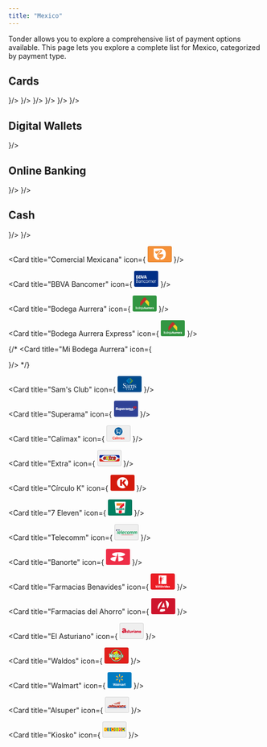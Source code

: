 ```yaml
---
title: "Mexico"
---
```


Tonder allows you to explore a comprehensive list of payment options available. This page lets you explore a complete list for Mexico, categorized by payment type. 

## Cards
<CardGroup cols={4}>
  <Card title="Visa" icon={
    <svg xmlns="http://www.w3.org/2000/svg" width="48" height="32" fill="none"><path d="M0 4a4 4 0 0 1 4-4h40a4 4 0 0 1 4 4v24a4 4 0 0 1-4 4H4a4 4 0 0 1-4-4V4z" fill="#1434CB"/><path d="m19.21 9.196-5.242 12.626h-3.43l-2.59-10.074c-.13-.59-.323-.85-.776-1.112C6.395 10.242 5.1 9.786 4 9.588l.065-.393h5.501c.712 0 1.36.458 1.489 1.309l1.36 7.327 3.365-8.57h3.43v-.066zm13.398 8.505c0-3.337-4.53-3.533-4.53-4.972 0-.458.453-.916 1.359-1.047.453-.065 1.747-.13 3.171.589l.583-2.682C32.414 9.327 31.443 9 30.149 9c-3.172 0-5.437 1.7-5.437 4.187 0 1.832 1.618 2.813 2.848 3.402 1.23.588 1.683.981 1.683 1.57 0 .85-.971 1.243-1.942 1.243-1.618 0-2.589-.458-3.301-.785l-.582 2.747c.776.328 2.135.655 3.56.655 3.365 0 5.566-1.701 5.63-4.318zm8.415 4.121H44L41.411 9.196h-2.783a1.43 1.43 0 0 0-1.36.916l-4.854 11.71h3.366l.647-1.897h4.143l.453 1.897zm-3.625-4.448 1.683-4.71.97 4.71h-2.653zM23.806 9.196l-2.654 12.626h-3.236L20.57 9.196h3.236z" fill="#fff"/><path fill-rule="evenodd" clip-rule="evenodd" d="M44 1H4a3 3 0 0 0-3 3v24a3 3 0 0 0 3 3h40a3 3 0 0 0 3-3V4a3 3 0 0 0-3-3zM4 0a4 4 0 0 0-4 4v24a4 4 0 0 0 4 4h40a4 4 0 0 0 4-4V4a4 4 0 0 0-4-4H4z" fill="#fff" fill-opacity=".1"/></svg>
  }/>
  <Card title="MasterCard" icon={
    <svg xmlns="http://www.w3.org/2000/svg" width="48" height="32" fill="none"><rect width="48" height="32" rx="4" fill="#000"/><path d="M0 4a4 4 0 0 1 4-4h40a4 4 0 0 1 4 4v24a4 4 0 0 1-4 4H4a4 4 0 0 1-4-4V4z" fill="#000"/><path d="M28.867 7.369h-9.735v17.41h9.735V7.37z" fill="#FF5F00"/><path d="M19.751 16.072a11.01 11.01 0 0 1 1.117-4.84A11.064 11.064 0 0 1 24 7.367a11.172 11.172 0 0 0-11.737-1.254 11.107 11.107 0 0 0-4.568 4.085 11.033 11.033 0 0 0 0 11.749 11.107 11.107 0 0 0 4.568 4.084A11.172 11.172 0 0 0 24 24.778a11.064 11.064 0 0 1-3.132-3.865 11.012 11.012 0 0 1-1.117-4.84z" fill="#EB001B"/><path fill-rule="evenodd" clip-rule="evenodd" d="M40.305 21.947a11.033 11.033 0 0 0 0-11.749 11.106 11.106 0 0 0-4.568-4.084A11.172 11.172 0 0 0 24 7.367a11.084 11.084 0 0 1 3.13 3.866 11.03 11.03 0 0 1 0 9.678A11.084 11.084 0 0 1 24 24.778a11.172 11.172 0 0 0 11.737 1.254 11.107 11.107 0 0 0 4.568-4.085zm.634.629v.356h-.079v-.356h-.144v-.073h.367v.073h-.144zm.714-.073v.43h-.08v-.326l-.121.28h-.083l-.121-.279v.324h-.08v-.43h.113l.13.296.13-.295h.112z" fill="#F79E1B"/><path fill-rule="evenodd" clip-rule="evenodd" d="M44 1H4a3 3 0 0 0-3 3v24a3 3 0 0 0 3 3h40a3 3 0 0 0 3-3V4a3 3 0 0 0-3-3zM4 0a4 4 0 0 0-4 4v24a4 4 0 0 0 4 4h40a4 4 0 0 0 4-4V4a4 4 0 0 0-4-4H4z" fill="#fff" fill-opacity=".1"/><rect x=".5" y=".5" width="47" height="31" rx="3.5" stroke="#000" stroke-opacity=".05"/></svg>
  }/>
  <Card title="American Express" icon={
    <svg xmlns="http://www.w3.org/2000/svg" width="48" height="32" fill="none"><rect width="48" height="32" rx="4" fill="#006FCF"/><path d="m23.012 15.294 4.376-9.882h3.459l4.341 9.811V5.412h4.235l2.189 6.106 2.259-6.106H48V4h-5.188l-1.2 3.282L40.412 4h-6.67v4.27L31.834 4h-5.47l-5.612 12.706h4.553V28h14.047l2.188-2.4L43.73 28H48v-1.412h-3.565l-2.823-3.176-2.93 3.176H26.788v-9.882h11.965l2.859 3.176 2.894-3.176L48 16.74v-1.447h-2.682V8.412l-2.506 6.882h-2.4L37.87 8.447v6.847h-5.683l-.847-1.976h-4.553l-.776 1.976h-3z" fill="#fff"/><path d="M35.188 24.294v2.294l4.659-4.94-4.659-4.942V19h-5.682v1.553h5.576v2.223h-5.576v1.518h5.682zM43.306 21.647 48 26.588v-2.047l-2.718-2.894L48 18.753V16.74l-4.694 4.906zM27.776 11.094l1.271-3.176 1.377 3.176h-2.648z" fill="#fff"/><path fill-rule="evenodd" clip-rule="evenodd" d="M44 1H4a3 3 0 0 0-3 3v24a3 3 0 0 0 3 3h40a3 3 0 0 0 3-3V4a3 3 0 0 0-3-3zM4 0a4 4 0 0 0-4 4v24a4 4 0 0 0 4 4h40a4 4 0 0 0 4-4V4a4 4 0 0 0-4-4H4z" fill="#000" fill-opacity=".1"/></svg>
  }/>
  <Card title="Carnet" icon={
    <svg xmlns="http://www.w3.org/2000/svg" width="48" height="32" fill="none"><path d="M0 3a3 3 0 0 1 3-3h42a3 3 0 0 1 3 3v26a3 3 0 0 1-3 3H3a3 3 0 0 1-3-3V3z" fill="#ED1C24"/><path fill-rule="evenodd" clip-rule="evenodd" d="M45 1H3a2 2 0 0 0-2 2v26a2 2 0 0 0 2 2h42a2 2 0 0 0 2-2V3a2 2 0 0 0-2-2zM3 0a3 3 0 0 0-3 3v26a3 3 0 0 0 3 3h42a3 3 0 0 0 3-3V3a3 3 0 0 0-3-3H3z" fill="#000" fill-opacity=".1"/><path d="M23.898 11.588c6.554 0 11.982 2.509 13.07 5.806.127-.392.21-.794.21-1.206 0-3.874-5.944-7.014-13.28-7.014-7.337 0-13.281 3.14-13.281 7.011 0 .413.08.815.208 1.206 1.087-3.297 6.518-5.805 13.07-5.805l.003.002zm0-4.17c6.554 0 11.982 2.508 13.07 5.804.127-.394.21-.793.21-1.208C37.176 8.14 31.231 5 23.898 5c-7.334 0-13.281 3.14-13.281 7.014 0 .412.08.814.208 1.209 1.087-3.297 6.518-5.806 13.07-5.806h.003zm5.454 16.789-2.728-3.48h-1.298v5.187h1.238V22.51l2.69 3.404h1.336v-5.187h-1.238v3.48zm-20.427.637c-.255.177-.56.266-.914.266-.483 0-.873-.141-1.173-.418-.303-.28-.451-.746-.451-1.401 0-.62.154-1.066.456-1.342.305-.277.701-.415 1.194-.415.354 0 .654.078.904.235a1.1 1.1 0 0 1 .49.637l1.326-.246c-.15-.415-.377-.733-.677-.955-.506-.373-1.162-.561-1.973-.561-.928 0-1.676.24-2.246.715-.571.477-.853 1.148-.853 2.01 0 .817.284 1.459.85 1.929.565.47 1.29.707 2.168.707.712 0 1.298-.138 1.762-.415.464-.274.792-.697.993-1.266l-1.295-.313c-.112.381-.295.66-.553.838l-.008-.005zm28.808-4.117v.877h1.97v4.31h1.34v-4.31h1.955v-.877H37.73h.002zM33.36 23.63h3.326v-.877H33.36v-1.146h3.57v-.877h-4.91v5.186h5.041v-.877h-3.7v-1.41zm-10.338.433a3.16 3.16 0 0 0-.714-.436c.581-.065 1.016-.224 1.31-.48.293-.253.439-.577.439-.966 0-.308-.097-.58-.29-.817a1.504 1.504 0 0 0-.771-.498c-.32-.095-.834-.141-1.546-.141h-2.82v5.186h1.34V23.75h.271c.308 0 .532.018.675.057.143.04.276.11.404.214.125.105.362.358.706.757l.962 1.133h1.603l-.81-1.01c-.319-.402-.572-.684-.76-.84v.002zm-2.062-1.138h-.99v-1.32h1.043c.542 0 .867.004.977.017.216.03.383.097.503.204.12.107.177.25.177.423a.573.573 0 0 1-.136.392.708.708 0 0 1-.375.219c-.159.042-.56.065-1.201.065h.002zm-7.125-2.198-2.582 5.187h1.42l.55-1.175h2.653l.576 1.175h1.457l-2.653-5.187h-1.42zm-.203 3.133.9-1.922.911 1.922h-1.811z" fill="#fff"/></svg>
  }/>
  <Card title="Apple Pay" icon={
    <svg xmlns="http://www.w3.org/2000/svg" width="48" height="32" fill="none"><g clip-path="url(#a)"><path d="M43.701.635H4.3l-.493.001c-.138.001-.276.002-.414.006a6.027 6.027 0 0 0-.903.08 3.048 3.048 0 0 0-.858.283A2.88 2.88 0 0 0 .369 2.266c-.14.275-.228.556-.282.858a5.987 5.987 0 0 0-.08.903c-.004.138-.005.276-.006.414-.001.164 0 .328 0 .493V27.558c0 .138.002.276.006.415.008.3.026.604.08.902.054.302.142.584.282.858a2.87 2.87 0 0 0 1.262 1.262c.274.14.556.229.858.283.297.053.601.071.903.08l.414.005.493.001H43.7l.492-.001c.139 0 .277-.003.416-.006.3-.008.604-.026.902-.08.302-.053.583-.142.858-.282a2.868 2.868 0 0 0 1.261-1.262c.14-.274.23-.556.283-.858a5.99 5.99 0 0 0 .08-.902l.006-.415.001-.492V4.934l-.001-.493c0-.138-.003-.276-.007-.414a5.992 5.992 0 0 0-.079-.903 3.016 3.016 0 0 0-.282-.858A2.892 2.892 0 0 0 45.51.722a6.044 6.044 0 0 0-.903-.08 20.706 20.706 0 0 0-.415-.006l-.492-.001z" fill="#000"/><path d="M43.701 1.66h.485l.395.006c.23.006.498.019.748.064.218.039.4.099.576.188a1.853 1.853 0 0 1 .813.814c.089.174.148.355.187.575.045.247.057.517.063.748.004.13.006.26.006.394.002.162.002.323.002.485v22.132c0 .161 0 .323-.002.488 0 .13-.002.26-.005.391-.007.23-.02.5-.065.75a1.987 1.987 0 0 1-.186.573 1.858 1.858 0 0 1-.815.814 2.004 2.004 0 0 1-.572.188 5.196 5.196 0 0 1-.746.063c-.132.003-.264.005-.4.006H3.811c-.132 0-.264-.003-.392-.006a5.209 5.209 0 0 1-.75-.063 2.01 2.01 0 0 1-.575-.189 1.836 1.836 0 0 1-.812-.813 2.01 2.01 0 0 1-.188-.575 5.065 5.065 0 0 1-.063-.748 19.14 19.14 0 0 1-.006-.393V4.448c0-.131.002-.262.006-.394a5.07 5.07 0 0 1 .064-.75c.039-.216.098-.399.187-.574a1.848 1.848 0 0 1 .813-.813c.175-.088.357-.148.575-.187.25-.045.52-.058.75-.064.13-.003.262-.005.392-.006h39.889z" fill="#fff"/><path d="M13.104 10.97c.41-.514.69-1.204.616-1.91-.602.03-1.336.398-1.76.912-.382.44-.72 1.16-.632 1.836.675.058 1.35-.338 1.776-.838zM13.712 11.94c-.98-.059-1.814.556-2.283.556-.468 0-1.186-.527-1.961-.513-1.01.015-1.947.586-2.46 1.494-1.053 1.816-.277 4.51.747 5.99.498.732 1.098 1.538 1.888 1.509.747-.03 1.04-.484 1.947-.484s1.17.484 1.961.47c.82-.015 1.332-.733 1.83-1.465.571-.835.805-1.64.82-1.685-.015-.014-1.581-.615-1.596-2.416-.014-1.509 1.23-2.226 1.288-2.27-.702-1.04-1.8-1.157-2.18-1.186zM22.252 9.899c2.132 0 3.616 1.469 3.616 3.608 0 2.147-1.515 3.624-3.67 3.624h-2.36v3.754h-1.705V9.899h4.12zM19.84 15.7h1.956c1.485 0 2.33-.8 2.33-2.185 0-1.386-.845-2.177-2.322-2.177h-1.964V15.7zM26.314 18.608c0-1.4 1.073-2.26 2.977-2.367l2.192-.13v-.616c0-.891-.601-1.424-1.606-1.424-.952 0-1.546.457-1.69 1.172h-1.553c.091-1.446 1.324-2.512 3.304-2.512 1.941 0 3.182 1.028 3.182 2.634v5.52h-1.576v-1.317h-.038c-.464.89-1.477 1.454-2.527 1.454-1.569 0-2.665-.975-2.665-2.413zm5.17-.723v-.632l-1.972.122c-.983.069-1.538.503-1.538 1.188 0 .7.578 1.157 1.462 1.157 1.15 0 2.047-.792 2.047-1.835zM34.608 23.831V22.5c.122.03.396.03.533.03.761 0 1.172-.32 1.424-1.142 0-.015.144-.487.144-.495l-2.893-8.016h1.782l2.025 6.517h.03l2.026-6.518h1.736l-3 8.429c-.685 1.941-1.477 2.565-3.137 2.565-.137 0-.548-.015-.67-.038z" fill="#000"/></g><defs><clipPath id="a"><path fill="#fff" transform="translate(0 .635)" d="M0 0h48v30.729H0z"/></clipPath></defs></svg>
  }/>
  <Card title="Google Pay" icon={
    <svg xmlns="http://www.w3.org/2000/svg" width="48" height="32" fill="none"><path d="M35.234 3.235H12.766C5.745 3.235 0 8.98 0 16.001s5.745 12.766 12.766 12.766h22.468C42.255 28.767 48 23.022 48 16S42.255 3.235 35.234 3.235z" fill="#fff"/><path d="M35.234 4.269c1.577 0 3.109.313 4.551.926a11.834 11.834 0 0 1 6.255 6.255 11.58 11.58 0 0 1 .926 4.55 11.58 11.58 0 0 1-.926 4.552 11.832 11.832 0 0 1-6.255 6.255 11.58 11.58 0 0 1-4.551.926H12.766a11.58 11.58 0 0 1-4.551-.926 11.833 11.833 0 0 1-6.255-6.255 11.58 11.58 0 0 1-.926-4.551c0-1.577.313-3.109.926-4.551a11.834 11.834 0 0 1 6.255-6.255 11.581 11.581 0 0 1 4.551-.926h22.468zm0-1.034H12.766C5.745 3.235 0 8.98 0 16.001s5.745 12.766 12.766 12.766h22.468C42.255 28.767 48 23.022 48 16S42.255 3.235 35.234 3.235z" fill="#3C4043"/><path d="M22.89 16.907v3.862h-1.226v-9.536h3.249c.823 0 1.525.274 2.1.823.587.55.88 1.22.88 2.011 0 .81-.293 1.48-.88 2.023-.568.543-1.27.811-2.1.811h-2.024v.006zm0-4.5v3.326h2.048c.485 0 .894-.166 1.213-.492.326-.325.491-.72.491-1.168 0-.44-.165-.83-.49-1.155-.32-.338-.722-.504-1.214-.504H22.89v-.007zM31.098 14.029c.906 0 1.621.242 2.145.727.523.486.785 1.15.785 1.992v4.021H32.86v-.906h-.051c-.505.747-1.181 1.117-2.024 1.117-.721 0-1.321-.21-1.806-.639-.485-.427-.728-.957-.728-1.595 0-.677.255-1.213.766-1.609.51-.402 1.194-.6 2.043-.6.727 0 1.327.134 1.793.402v-.28c0-.428-.166-.786-.504-1.086a1.73 1.73 0 0 0-1.187-.446c-.683 0-1.226.287-1.621.868l-1.08-.677c.594-.862 1.475-1.29 2.637-1.29zm-1.583 4.736c0 .319.134.587.408.798.269.21.588.319.952.319.517 0 .976-.192 1.378-.575.402-.383.607-.83.607-1.346-.383-.3-.913-.454-1.596-.454-.498 0-.913.122-1.245.358-.338.249-.504.549-.504.9zM40.691 14.24l-4.085 9.395h-1.263l1.519-3.287-2.694-6.109h1.334l1.94 4.685h.026l1.89-4.685h1.334z" fill="#3C4043"/><path d="M18.015 16.129c0-.4-.036-.782-.102-1.15h-5.138v2.106l2.959.001c-.12.7-.506 1.298-1.098 1.697v1.366h1.761c1.029-.951 1.618-2.358 1.618-4.02z" fill="#4285F4"/><path d="M14.637 18.783c-.49.33-1.122.524-1.86.524-1.427 0-2.637-.962-3.07-2.257H7.89v1.409a5.468 5.468 0 0 0 4.887 3.012c1.477 0 2.718-.486 3.62-1.322l-1.76-1.366z" fill="#34A853"/><path d="M9.535 16.004c0-.364.061-.715.172-1.046v-1.41H7.89a5.44 5.44 0 0 0-.582 2.456c0 .883.21 1.717.582 2.456l1.817-1.41a3.298 3.298 0 0 1-.172-1.046z" fill="#FABB05"/><path d="M12.777 12.7c.806 0 1.528.279 2.098.821l1.56-1.56c-.947-.882-2.183-1.424-3.658-1.424A5.47 5.47 0 0 0 7.89 13.55l1.817 1.409c.433-1.296 1.643-2.257 3.07-2.257z" fill="#E94235"/></svg>
  }/>
</CardGroup>

## Digital Wallets

<CardGroup cols={4}>
  <Card title="PayPal" icon={
    <svg xmlns="http://www.w3.org/2000/svg" width="48" height="32" fill="none"><path d="M0 3a3 3 0 0 1 3-3h42a3 3 0 0 1 3 3v26a3 3 0 0 1-3 3H3a3 3 0 0 1-3-3V3z" fill="#EFEFEF"/><path fill-rule="evenodd" clip-rule="evenodd" d="M45 1H3a2 2 0 0 0-2 2v26a2 2 0 0 0 2 2h42a2 2 0 0 0 2-2V3a2 2 0 0 0-2-2zM3 0a3 3 0 0 0-3 3v26a3 3 0 0 0 3 3h42a3 3 0 0 0 3-3V3a3 3 0 0 0-3-3H3z" fill="#000" fill-opacity=".1"/><path d="M19.643 23.946c-1.346 0-2.693-.012-4.039.005-.387.005-.662-.388-.593-.73.14-.7.225-1.411.336-2.117.156-.996.316-1.991.473-2.987.113-.724.222-1.449.337-2.172.186-1.168.377-2.335.561-3.502.124-.781.234-1.565.357-2.346.183-1.162.375-2.323.557-3.486.047-.3.073-.605.145-.902a.923.923 0 0 1 .896-.704c2.376 0 4.752-.014 7.127.006 1.075.01 2.14.157 3.132.609 1.465.668 2.29 1.798 2.376 3.436.024.46-.009.914-.08 1.367.015.05.043.107-.052.1a.622.622 0 0 0-.254-.183 6.402 6.402 0 0 0-2.294-.503c-1.992-.082-3.985-.016-5.976-.034-.468-.005-.754.23-.834.694-.123.709-.22 1.421-.336 2.131-.203 1.251-.392 2.505-.592 3.756-.056.349-.123.695-.156 1.047-.175 1.094-.35 2.186-.521 3.28-.155 1.002-.319 2.002-.469 3.003-.012.085-.01.18-.1.232z" fill="#263B81"/><path d="M31.19 10.529c.012-.035.024-.07.038-.106.952.5 1.496 1.296 1.69 2.345.164.898.06 1.782-.14 2.662-.213.94-.552 1.825-1.123 2.607-.677.928-1.57 1.56-2.653 1.928a8.246 8.246 0 0 1-2.42.414c-.305.01-.61.01-.915.015-.444.007-.764.263-.838.705-.158.94-.3 1.882-.45 2.823-.091.569-.175 1.14-.283 1.705-.084.437-.412.685-.857.686h-3.317c-.378 0-.6-.23-.552-.607.06-.484.15-.964.226-1.447l.047-.313c.109-.516.172-1.04.255-1.56.112-.7.227-1.399.338-2.099.113-.718.22-1.436.332-2.154.038-.237.087-.472.13-.708a.583.583 0 0 1 .247-.409c.215-.158.457-.236.724-.236.747 0 1.493.01 2.24-.002 1.27-.02 2.501-.244 3.651-.81a5.906 5.906 0 0 0 2.363-2.093c.622-.946.973-1.996 1.187-3.1.017-.084.014-.177.08-.246z" fill="#1E9BD6"/><path d="M31.19 10.529c-.046.47-.174.923-.31 1.373-.292.968-.73 1.86-1.392 2.632-.704.823-1.576 1.401-2.59 1.77-1.085.392-2.207.537-3.355.53-.623-.004-1.246.003-1.87-.001-.448-.003-.78.179-.975.592-.046-.184.035-.356.06-.531.1-.724.223-1.445.34-2.167.1-.63.208-1.258.305-1.888.103-.66.189-1.32.298-1.979.051-.313.049-.65.318-.89a.794.794 0 0 1 .54-.22c1.904-.003 3.81-.02 5.715.006.95.012 1.885.173 2.763.572.088.04.175.077.153.2z" fill="#232D64"/></svg>
  }/>
</CardGroup>

## Online Banking

<CardGroup cols={4}>
  <Card title="CODI" icon={
    <svg xmlns="http://www.w3.org/2000/svg" width="48" height="32" fill="none"><path d="M0 4a4 4 0 0 1 4-4h40a4 4 0 0 1 4 4v24a4 4 0 0 1-4 4H4a4 4 0 0 1-4-4V4z" fill="#F7F7F7"/><path fill-rule="evenodd" clip-rule="evenodd" d="M8.167 18.206a3.694 3.694 0 0 1 5.967-2.913l1.95-2.494a6.861 6.861 0 1 0 0 10.816l-1.95-2.496a3.694 3.694 0 0 1-5.967-2.913zm14.777 1.32a1.847 1.847 0 1 1-3.694 0 1.847 1.847 0 0 1 3.694 0zm3.167 0a5.014 5.014 0 1 1-10.028 0 5.014 5.014 0 0 1 10.028 0zm13.195-4.486h2.638v9.5h-2.639v-9.5zm-8.445 0h.528a3.167 3.167 0 0 1 0 6.333h-.528V15.04zm-3.166 9.5V11.873h3.694a6.333 6.333 0 1 1 0 12.667h-3.694z" fill="#000"/><path fill-rule="evenodd" clip-rule="evenodd" d="M19.55 18.517a1.847 1.847 0 1 0 3.166.117c.262-3.373 1.986-6.707 4.603-8.358 1.389-.876 3.063-1.307 5.016-1.022 1.834.269 4 1.184 6.443 3.109v.038a2.111 2.111 0 1 0 2.52-2.072c-2.968-2.467-5.827-3.816-8.505-4.208-2.723-.398-5.156.21-7.164 1.477-3.656 2.307-5.785 6.696-6.08 10.92z" fill="#9B9E9F"/><path fill-rule="evenodd" clip-rule="evenodd" d="M44 1H4a3 3 0 0 0-3 3v24a3 3 0 0 0 3 3h40a3 3 0 0 0 3-3V4a3 3 0 0 0-3-3zM4 0a4 4 0 0 0-4 4v24a4 4 0 0 0 4 4h40a4 4 0 0 0 4-4V4a4 4 0 0 0-4-4H4z" fill="#000" fill-opacity=".1"/></svg>
  }/>
  <Card title="SPEI" icon={
    <svg xmlns="http://www.w3.org/2000/svg" width="48" height="32" fill="none"><path d="M0 4a4 4 0 0 1 4-4h40a4 4 0 0 1 4 4v24a4 4 0 0 1-4 4H4a4 4 0 0 1-4-4V4z" fill="#F7F7F7"/><path fill-rule="evenodd" clip-rule="evenodd" d="M27.345 10.225H37.782v2.408h-6.423v2.007h6.021v2.409h-6.02v2.408h6.422v3.212H27.345V10.225zm15.655 0h-4.014v4.014h1.606v-2.208L43 15.041v-4.816z" fill="#F19700"/><path fill-rule="evenodd" clip-rule="evenodd" d="M10.209 22.893c1.098 0 2.038-.164 2.82-.492.782-.333 1.38-.805 1.794-1.414.414-.61.62-1.328.62-2.156v-.009c0-.667-.137-1.233-.413-1.699-.276-.471-.699-.86-1.268-1.164-.57-.305-1.297-.54-2.182-.707l-1.276-.242c-.667-.126-1.153-.287-1.458-.482-.304-.196-.457-.46-.457-.794v-.008c0-.236.07-.446.207-.63.144-.19.35-.34.621-.448.27-.11.598-.164.983-.164.38 0 .716.054 1.01.164.292.109.528.261.706.457.179.195.285.43.32.707l.008.095h2.94l-.008-.181c-.034-.754-.253-1.409-.655-1.967-.397-.557-.96-.989-1.69-1.293-.73-.31-1.616-.466-2.657-.466-.948 0-1.796.164-2.544.492-.741.321-1.325.779-1.75 1.37-.426.587-.639 1.28-.639 2.08v.008c0 .954.32 1.733.958 2.337.644.598 1.58 1.012 2.811 1.242l1.276.25c.73.138 1.248.305 1.553.5.304.19.457.46.457.81v.01c0 .258-.084.485-.25.68-.167.196-.403.351-.707.466-.3.11-.659.164-1.078.164a3.45 3.45 0 0 1-1.096-.164 2.311 2.311 0 0 1-.81-.466 1.366 1.366 0 0 1-.397-.707l-.017-.086H5l.009.155c.051.794.29 1.47.715 2.027.432.558 1.027.986 1.786 1.285.764.293 1.664.44 2.699.44zm9.911-12.668h-3.613V22.669h3.613v-4.817h3.01a3.813 3.813 0 0 0 0-7.627h-3.01zm0 4.817h3.01a1.003 1.003 0 1 0 0-2.007h-3.01v2.007zM43 22.669h-4.014v-4.015h1.606v2.208L43 17.852v4.817z" fill="#002972"/><path fill-rule="evenodd" clip-rule="evenodd" d="M44 1H4a3 3 0 0 0-3 3v24a3 3 0 0 0 3 3h40a3 3 0 0 0 3-3V4a3 3 0 0 0-3-3zM4 0a4 4 0 0 0-4 4v24a4 4 0 0 0 4 4h40a4 4 0 0 0 4-4V4a4 4 0 0 0-4-4H4z" fill="#000" fill-opacity=".1"/></svg>
  }/>
</CardGroup>

## Cash

<CardGroup cols={4}>
  <Card title="OXXO" icon={
    <svg xmlns="http://www.w3.org/2000/svg" width="48" height="32" fill="none"><path d="M0 4a4 4 0 0 1 4-4h40a4 4 0 0 1 4 4v24a4 4 0 0 1-4 4H4a4 4 0 0 1-4-4V4z" fill="#ECA42C"/><path fill="#fff" d="M0 7h48v18H0z"/><path d="M0 8.5h48v15H0v-15z" fill="#EC1B23"/><path fill-rule="evenodd" clip-rule="evenodd" d="M44 1H4a3 3 0 0 0-3 3v24a3 3 0 0 0 3 3h40a3 3 0 0 0 3-3V4a3 3 0 0 0-3-3zM4 0a4 4 0 0 0-4 4v24a4 4 0 0 0 4 4h40a4 4 0 0 0 4-4V4a4 4 0 0 0-4-4H4z" fill="#000" fill-opacity=".1"/><path fill-rule="evenodd" clip-rule="evenodd" d="M33.484 20.917a1.25 1.25 0 1 1-1.898 1.627L27.8 18.128 24.222 22.5a1.253 1.253 0 0 1-1.943-1.581l3.844-4.749L23.405 13l1.887-1.64 2.43 2.836 2.183-2.696c1.5-2 4-4.5 4.5-4.5l3.5 1c-2.549.439-3.704 2.032-4.963 3.767-.175.243-.353.488-.537.733l-2.997 3.663 4.076 4.754zM13.05 9.326a1.25 1.25 0 0 0-.129 1.757l4.076 4.754L14 19.5c-1.5 2-3 4-5.5 4.5l3.5 1c.5 0 3-2.5 4.5-4.5l2.182-2.696 2.431 2.836L23 19l-2.718-3.171 3.844-4.749A1.253 1.253 0 0 0 22.183 9.5l-3.578 4.373-3.786-4.416a1.25 1.25 0 0 0-1.769-.13zM10.5 16a4 4 0 1 1-8 0 4 4 0 0 1 8 0zm2.5 0a6.5 6.5 0 1 1-13 0 6.5 6.5 0 0 1 13 0zm31 0a4 4 0 1 1-8 0 4 4 0 0 1 8 0zm2.5 0a6.5 6.5 0 1 1-13 0 6.5 6.5 0 0 1 13 0z" fill="#fff"/></svg>
  }/>
  <Card title="Soriana" icon={
    <svg xmlns="http://www.w3.org/2000/svg" width="48" height="32" fill="none"><path d="M0 3a3 3 0 0 1 3-3h42a3 3 0 0 1 3 3v26a3 3 0 0 1-3 3H3a3 3 0 0 1-3-3V3z" fill="#EFEFEF"/><path fill-rule="evenodd" clip-rule="evenodd" d="M45 1H3a2 2 0 0 0-2 2v26a2 2 0 0 0 2 2h42a2 2 0 0 0 2-2V3a2 2 0 0 0-2-2zM3 0a3 3 0 0 0-3 3v26a3 3 0 0 0 3 3h42a3 3 0 0 0 3-3V3a3 3 0 0 0-3-3H3z" fill="#000" fill-opacity=".1"/><path d="M19.313 6.008c1.402 0 2.573.37 3.638 1.107.164.113.177.177.017.312-2.137 1.807-2.554 5.76-.053 8.105.729.682 1.506 1.312 2.228 2.005.882.847 1.53 1.834 1.772 3.089.4 2.072-.65 4.368-2.47 5.337-.13.07-.224.026-.332-.017-1.215-.486-2.332-1.157-3.406-1.91-2.148-1.505-4.061-3.272-5.577-5.47-.962-1.396-1.674-2.91-1.998-4.611-.726-3.787 1.617-7.285 5.297-7.88.333-.054.667-.09.882-.07l.002.003z" fill="#B5BD0F"/><path d="M30.858 19.998c.036-.55.018-1.037-.126-1.518-.24-.807-.759-1.425-1.367-1.99-.667-.62-1.446-1.116-2.088-1.765-.912-.92-1.388-1.987-1.255-3.281.112-1.114.736-1.92 1.623-2.564 2.748-1.997 6.71-.41 7.268 2.898a5.867 5.867 0 0 1-.326 3.179c-.777 1.982-2.196 3.515-3.727 5.043l-.002-.002z" fill="#E11F1D"/></svg>
  }/>

  <Card title="Comercial Mexicana" icon={
    <svg xmlns="http://www.w3.org/2000/svg" width="48" height="32" fill="none"><path d="M0 3a3 3 0 0 1 3-3h42a3 3 0 0 1 3 3v26a3 3 0 0 1-3 3H3a3 3 0 0 1-3-3V3z" fill="#F69138"/><path fill-rule="evenodd" clip-rule="evenodd" d="M45 1H3a2 2 0 0 0-2 2v26a2 2 0 0 0 2 2h42a2 2 0 0 0 2-2V3a2 2 0 0 0-2-2zM3 0a3 3 0 0 0-3 3v26a3 3 0 0 0 3 3h42a3 3 0 0 0 3-3V3a3 3 0 0 0-3-3H3z" fill="#000" fill-opacity=".1"/><path d="M35.675 12.45c-.686-4.243-4.473-7.436-8.718-7.44-4.834-.005-9.668.003-14.5-.01-.364 0-.458.089-.457.46.014 4.102 0 8.204.013 12.306.006 1.804.484 3.485 1.469 4.993 2.178 3.336 5.341 4.5 9.148 4.194.573-.046.888-.424.898-1.01.007-.447.003-.895 0-1.343-.002-.496-.09-.596-.585-.676-1.04-.168-1.986-.526-2.796-1.249-1.909-1.705-2.061-5.86.175-7.512 1.726-1.276 3.329-2.723 4.985-4.096.405-.337.521-.864.3-1.318-.203-.42-.634-.596-1.162-.481-1.441.312-2.883.621-4.324.933-1.846.398-3.693.794-5.538 1.196-.297.065-.398-.03-.286-.322.172-.444.465-.74.946-.844 3.073-.66 6.144-1.33 9.216-1.99.173-.038.305-.09.405-.248.342-.54.83-.662 1.438-.565.912.146 1.67.632 2.466 1.044.144.075.136.135.052.25-.224.3-.287.651-.335 1.019-.102.78-.46 1.409-1.085 1.906a348.92 348.92 0 0 0-5.721 4.643c-1.028.856-1.304 2.05-1.006 3.304.299 1.256 1.19 2.084 2.436 2.304 2.03.36 3.792-.24 5.17-1.845.172-.202.342-.418.379-.716-.295-.012-.475.104-.632.305-1.084 1.39-2.529 1.976-4.247 1.933-1.466-.035-2.742-1.273-2.753-2.656-.013-1.698 1.097-2.93 2.716-2.979 2.434-.072 4.875.143 7.336-.17-.23.878-.838 1.496-1.395 2.196.74.04 1.422-.03 2.135-.082-.03.089-.04.143-.063.189-.629 1.205-1.363 2.335-2.296 3.323-.988 1.044-2.112 1.875-3.487 2.332-.584.194-.706.41-.708 1.024 0 .378-.003.756.001 1.133.007.64.351 1.034.976 1.073.704.044 1.413.045 2.104-.107 3.787-.83 6.206-3.182 7.193-6.941.643-2.448.542-4.975.14-7.458l-.002-.003zM24.72 9.651c.323 0 .57.256.567.587a.575.575 0 0 1-.578.58.602.602 0 0 1-.579-.59.595.595 0 0 1 .59-.577zM14.627 11.8c3.027-.657 6.054-1.312 9.135-1.979-.114.285-.307.456-.463.65-.898 1.115-1.793 2.231-2.758 3.289-.745.816-1.654 1.225-2.745 1.248-.71.016-1.237-.349-1.701-.825a9.171 9.171 0 0 1-1.631-2.316c.062-.026.111-.055.163-.067z" fill="#fff"/></svg>
  }/>

  <Card title="BBVA Bancomer" icon={
    <svg xmlns="http://www.w3.org/2000/svg" width="48" height="32" fill="none"><path d="M0 3a3 3 0 0 1 3-3h42a3 3 0 0 1 3 3v26a3 3 0 0 1-3 3H3a3 3 0 0 1-3-3V3z" fill="#012F86"/><path fill-rule="evenodd" clip-rule="evenodd" d="M45 1H3a2 2 0 0 0-2 2v26a2 2 0 0 0 2 2h42a2 2 0 0 0 2-2V3a2 2 0 0 0-2-2zM3 0a3 3 0 0 0-3 3v26a3 3 0 0 0 3 3h42a3 3 0 0 0 3-3V3a3 3 0 0 0-3-3H3z" fill="#fff" fill-opacity=".1"/><path d="M19.929 9.005c-.262 0-.525.004-.787-.002-.086-.002-.122.024-.147.108-.419 1.415-.84 2.829-1.262 4.243l-.201.666-.04-.125c-.35-1.147-.696-2.295-1.048-3.441-.113-.37-.206-.748-.369-1.102-.103-.225-.273-.341-.523-.341-.382 0-.764 0-1.145-.008-.114-.002-.118.03-.087.125.704 2.13 1.404 4.262 2.103 6.394.026.081.065.098.143.097.454-.004.907-.005 1.36 0 .096.002.136-.024.164-.118.33-1.086.664-2.172.997-3.257l.952-3.097c.03-.095-.008-.142-.11-.142zM35.614 20.12c-.004-.483-.194-.88-.657-1.095-.312-.146-.646-.146-.98-.097a3.062 3.062 0 0 0-1.437.618c-.057.044-.079.037-.11-.029a.994.994 0 0 0-.688-.554c-.583-.147-1.133-.022-1.663.228-.203.097-.387.225-.59.353-.006-.12-.002-.227-.027-.33-.042-.179-.122-.248-.305-.255-.064-.002-.128.006-.19-.002-.12-.015-.159.02-.158.15.006 1.068.003 2.136.003 3.204 0 .503.002 1.005-.002 1.507 0 .08.016.112.104.108.146-.008.294-.01.44 0 .114.008.146-.023.145-.14-.005-1.155-.002-2.31-.004-3.466 0-.065.017-.108.07-.149.148-.113.3-.22.46-.317.394-.237.816-.366 1.281-.324.3.027.48.185.546.474.03.133.026.268.026.402.001 1.135.002 2.27-.001 3.406 0 .085.015.12.109.114.15-.01.302-.01.453 0 .103.006.131-.021.13-.128-.004-1.151 0-2.303-.005-3.454 0-.09.03-.145.097-.196.136-.103.274-.202.42-.29.397-.242.822-.371 1.292-.329.31.028.477.167.541.471.028.129.03.26.03.39v3.229c0 .098-.033.229.017.286.058.068.194.023.295.022.118-.001.27.052.343-.022.067-.068.019-.218.019-.332 0-1.151.006-2.303-.004-3.454zM18.07 20.166c0-.031.004-.063-.009-.094-.015-.09-.023-.184-.047-.273-.106-.396-.33-.688-.738-.816-.31-.097-.625-.081-.942-.048a3.034 3.034 0 0 0-1.034.315 3.7 3.7 0 0 0-.494.293c-.017.012-.039.041-.069.02-.023-.015-.018-.041-.017-.065 0-.073.008-.147.002-.22-.016-.173-.099-.307-.305-.32-.083-.005-.167.006-.25-.003-.101-.011-.123.026-.122.123.003 1.12.002 2.24.002 3.359 0 .463.003.926-.002 1.389 0 .084.024.107.107.103.146-.006.294-.01.44 0 .116.009.153-.02.153-.145-.006-1.151-.004-2.302-.005-3.453 0-.062.011-.1.07-.142.283-.199.576-.376.897-.505.367-.148.748-.216 1.139-.144.31.058.512.277.521.705.02.042.01.086.01.129.002 1.14.001 2.281.002 3.422 0 .043-.013.087.012.128l.666-.002c.022-.033.012-.07.012-.104v-3.652zM22.588 23.017c-.146-.046-.264.026-.38.088-.268.146-.55.242-.857.254h-.286c-.49-.035-.9-.224-1.179-.638a1.885 1.885 0 0 1-.302-.874c-.043-.412-.046-.821.086-1.222.17-.515.486-.903 1.022-1.052a2.01 2.01 0 0 1 1.393.117c.12.053.24.127.378.1.156-.03.239-.151.314-.28.038-.064.026-.109-.027-.148-.071-.053-.144-.106-.22-.15-.379-.218-.792-.308-1.224-.323a3.186 3.186 0 0 0-.589.045c-.435.066-.813.25-1.127.555-.49.474-.694 1.072-.726 1.738-.024.494.027.979.224 1.438.36.84 1.045 1.223 1.924 1.308.23.023.464-.004.694-.045.43-.078.82-.239 1.148-.535.024-.021.069-.037.04-.084-.077-.123-.153-.245-.306-.292zM43.974 18.956a1.675 1.675 0 0 0-.892.064c-.332.115-.608.318-.88.57-.008-.118-.012-.216-.022-.313-.02-.205-.123-.304-.328-.314-.08-.004-.16.004-.238-.005-.102-.012-.123.027-.123.124.004.91.003 1.82.003 2.73 0 .67.001 1.338-.002 2.007 0 .08.016.112.104.107a4.28 4.28 0 0 1 .453 0c.105.007.138-.02.137-.132-.005-1.112-.003-2.224-.003-3.336 0-.056.003-.104.045-.152.37-.415.798-.718 1.375-.772.297-.028.417-.176.447-.476.006-.067-.011-.09-.076-.102zM7.86 11.677c-.14-.081-.14-.079-.049-.215.186-.276.384-.542.483-.867.175-.574-.032-1.118-.547-1.4-.287-.158-.603-.19-.923-.191C5.926 9 5.027 9.005 4.129 9c-.11 0-.13.033-.129.133.004 1.06.002 2.12.002 3.18 0 1.065.001 2.129-.002 3.193 0 .086.014.121.114.12.898-.004 1.797-.002 2.695-.002.4 0 .78-.079 1.14-.252.88-.424 1.328-1.376 1.07-2.297-.179-.633-.6-1.074-1.16-1.398zm-.504 2.197c-.122.39-.375.652-.771.778-.332.105-.667.105-1.006.068-.026-.04-.015-.085-.015-.127V9.996c0-.042-.015-.088.02-.125.31-.011.622-.03.929.004.591.066.857.714.56 1.15-.183.268-.355.543-.54.81-.05.071-.043.095.035.116.558.154.84.666.863 1.193.01.25 0 .493-.075.73zM13.485 11.675c-.135-.078-.136-.076-.047-.207.07-.102.14-.203.207-.305.119-.179.219-.366.28-.573.172-.572-.036-1.108-.546-1.391-.287-.16-.603-.193-.923-.193-.899-.002-1.797 0-2.696-.003-.098 0-.126.023-.125.122.004 1.06.002 2.12.002 3.181 0 1.068 0 2.136-.002 3.204 0 .083.01.116.106.115.902-.004 1.805-.002 2.707-.002.395 0 .772-.08 1.13-.253.886-.43 1.33-1.409 1.048-2.337-.186-.612-.598-1.041-1.141-1.358zm-.582 2.403c-.23.454-.635.63-1.12.661-.157.01-.317-.003-.476.005-.09.005-.112-.02-.112-.11.004-.744.002-1.487.002-2.23v-.107c0-.772.002-1.543-.002-2.314 0-.094.025-.12.119-.117.238.007.476.001.715.003.323.002.568.145.711.431.136.271.095.533-.081.782-.176.248-.341.505-.51.759-.022.034-.075.074.015.1.542.16.807.548.877 1.082.048.361.03.723-.138 1.055zM23.849 10.952c-.177-.52-.337-1.046-.54-1.557-.097-.241-.272-.377-.536-.38-.433-.006-.866-.002-1.299-.013-.116-.003-.154.038-.185.14-.562 1.842-1.127 3.684-1.692 5.525l-.29.95c.312 0 .614-.003.915.002.085.001.124-.02.149-.106.117-.407.245-.81.365-1.216.021-.074.047-.108.135-.107.739.004 1.479.004 2.218 0 .078 0 .108.026.13.098.125.413.257.823.381 1.236.022.074.055.096.132.095.517-.004 1.033-.002 1.55-.002.097 0 .13-.045.1-.134-.51-1.51-1.02-3.021-1.533-4.53zm-1.062 2.27c-.569-.004-1.137-.001-1.718-.001l.897-2.983c.048.017.04.055.049.082.284.93.566 1.862.853 2.792.027.09.018.111-.081.11zM7.652 20.621c-.138-.086-.296-.132-.453-.195.233-.12.447-.253.601-.463.244-.332.3-.71.275-1.105-.036-.575-.287-1.023-.817-1.286a2.529 2.529 0 0 0-1.095-.25c-.68-.01-1.36-.005-2.04-.013-.101 0-.123.028-.123.124.003 2.129.003 4.257 0 6.385 0 .094.029.108.113.108.609-.004 1.217-.005 1.825 0 .392.002.778-.04 1.156-.142.427-.116.78-.342 1.026-.72.232-.36.293-.757.267-1.17-.033-.543-.263-.979-.735-1.273zm-2.939-1.587v-1.009c0-.042-.012-.087.06-.085.516.012 1.034-.027 1.549.03.13.015.259.039.383.083.366.132.573.387.633.772.08.51-.115.948-.535 1.15a1.827 1.827 0 0 1-.774.17c-.41.006-.819 0-1.228.006-.08 0-.09-.03-.09-.097.004-.34.002-.68.002-1.02zm2.635 3.84c-.201.207-.461.302-.735.364a2.14 2.14 0 0 1-.592.047c-.154-.01-.31-.002-.465-.002-.246 0-.493-.002-.739.001-.066.001-.098-.006-.098-.087.003-.782.002-1.566 0-2.348 0-.057.008-.086.077-.084.536.013 1.072-.025 1.607.027.24.023.468.088.683.195.332.167.505.447.554.806.056.4.003.774-.292 1.08zM39.8 19.18c-.266-.172-.565-.242-.877-.275-.912-.098-1.735.248-2.175 1.089-.458.873-.47 1.788-.097 2.695.265.643.77 1.033 1.45 1.186a3.22 3.22 0 0 0 1.67-.08c.315-.096.597-.253.844-.472.067-.058.064-.098.011-.162-.186-.226-.328-.265-.615-.116-.431.223-.89.31-1.37.284-.489-.025-.919-.184-1.208-.604-.22-.32-.29-.687-.313-1.068-.005-.094.026-.108.111-.108.56.004 1.121.002 1.682.002h1.693c.059 0 .106.007.105-.08-.005-.345 0-.689-.077-1.027-.119-.526-.37-.963-.833-1.263zm.114 1.8h-1.335c-.445 0-.89-.003-1.335.002-.1.001-.118-.027-.1-.12.087-.442.249-.842.625-1.123.214-.16.453-.242.725-.26.31-.022.602.008.874.16.273.152.438.386.53.681.06.193.077.39.11.585.014.089-.043.075-.094.075zM12.905 23.55c0-1.1.004-2.2-.004-3.3-.004-.632-.331-1.053-.933-1.24-.305-.094-.618-.102-.933-.094a3.43 3.43 0 0 0-1.618.428c-.042.023-.084.033-.053.103.13.29.348.388.649.279l.132-.053a2.34 2.34 0 0 1 1.434-.14c.362.08.562.283.614.648.037.26.006.521.02.782.004.102-.019.123-.125.104-.582-.108-1.168-.137-1.752-.013-.819.173-1.331.698-1.271 1.567.031.456.214.831.607 1.086.507.328 1.06.344 1.63.225.34-.07.64-.229.913-.476l.017.14c.024.208.127.31.338.329.082.007.167 0 .25.005.066.005.09-.015.087-.084-.005-.099-.002-.198-.002-.297zm-.861-.676c-.477.456-1.043.576-1.671.445-.363-.075-.591-.365-.62-.746-.038-.512.185-.827.682-.964.414-.113.833-.092 1.253-.045.15.017.297.047.446.068.061.009.086.032.084.099-.006.15-.002.3-.002.45 0 .095-.012.192.003.284.028.178-.054.293-.175.409zM27.99 21.165a3.467 3.467 0 0 0-.124-.666c-.158-.49-.43-.904-.86-1.196a2.338 2.338 0 0 0-1.317-.392c-.538-.005-1.042.107-1.473.448-.583.462-.821 1.097-.882 1.805a3.07 3.07 0 0 0 .206 1.454c.204.493.53.877 1.014 1.11.466.225.963.297 1.48.226a2.207 2.207 0 0 0 1.205-.54c.5-.45.71-1.034.751-1.69a1.8 1.8 0 0 0 0-.56zm-.718.63c-.027.285-.085.558-.224.811a1.41 1.41 0 0 1-1.034.741c-.496.089-.966.017-1.37-.3a1.446 1.446 0 0 1-.474-.707 2.244 2.244 0 0 1-.123-.741l-.003-.428c.021-.44.146-.843.435-1.182.247-.29.563-.443.948-.482.288-.03.562-.002.832.09.287.097.513.282.68.53.34.508.39 1.078.333 1.668z" fill="#fff"/></svg>
  }/>

  <Card title="Bodega Aurrera" icon={
    <svg xmlns="http://www.w3.org/2000/svg" width="48" height="32" fill="none"><path d="M0 3a3 3 0 0 1 3-3h42a3 3 0 0 1 3 3v26a3 3 0 0 1-3 3H3a3 3 0 0 1-3-3V3z" fill="#329642"/><path fill-rule="evenodd" clip-rule="evenodd" d="M45 1H3a2 2 0 0 0-2 2v26a2 2 0 0 0 2 2h42a2 2 0 0 0 2-2V3a2 2 0 0 0-2-2zM3 0a3 3 0 0 0-3 3v26a3 3 0 0 0 3 3h42a3 3 0 0 0 3-3V3a3 3 0 0 0-3-3H3z" fill="#fff" fill-opacity=".1"/><path d="m25.286 4.545 4.932 5.12-.16.132-1.002-.896s-.974-.885-2.06.186c-1.086 1.073-9.878 10.7-10.294 11.176-.416.476-1.234.774-1.3-.506-.064-1.28-.142-3.662-.145-4.499-.006-1.438.35-1.901 1.332-3.412.815-1.254 4.912-6.271 6.146-7.226 1.15-.893 1.927-.734 2.55-.075z" fill="#C2322B"/><path d="M31.613 20.669c-.636-.694-7.364-8.086-7.364-8.086l2.765-2.988s1.086-1.073 2.242-.2c1.233.931 2.764 3.024 3.169 3.978.405.955.31 1.385.31 1.853 0 .468-.018 4.499-.03 4.894-.011.398-.317 1.396-1.092.549z" fill="#F2D327"/><path d="M6.904 26.679H6v-4.131h1.072c.316 0 .939.166 1.087.669.147.504-.035 1.123-.484 1.313.406.146.833.631.567 1.396-.265.765-1.212.753-1.338.753zM6.519 24.3h.502c.373 0 .677-.275.677-.616v-.07c0-.34-.303-.616-.677-.616h-.502V24.3zm0 1.912h.543c.405 0 .733-.303.733-.678v-.077c0-.375-.328-.678-.733-.678h-.543v1.433zm3.379-2.665c.743 0 1.353.49 1.353 1.582 0 1.09-.568 1.631-1.318 1.631-.75 0-1.333-.529-1.333-1.606 0-1.078.638-1.607 1.298-1.607zm-.799 1.575c0 .784.4 1.198.876 1.198.477 0 .786-.568.786-1.237 0-.669-.435-1.096-.834-1.096-.323 0-.828.352-.828 1.135zm4.317-2.884v1.685c-.215-.238-.475-.376-.703-.376-.66 0-1.297.53-1.297 1.607s.582 1.606 1.332 1.606c.239 0 .477-.14.668-.37v.288h.435v-4.44h-.435zm-.626 4.082c-.476 0-.876-.415-.876-1.198 0-.784.505-1.135.828-1.135.4 0 .676.409.676 1.078s-.15 1.255-.627 1.255zm2.64-2.792c.523 0 1.186.324 1.157 1.767H14.74s-.02.747.54.968c.56.22 1.093-.213 1.093-.213v.535s-.317.175-.886.175-1.27-.328-1.27-1.606.784-1.626 1.214-1.626zm.644 1.316s-.056-.857-.635-.857-.718.857-.718.857h1.353zm2.662-1.027v-.22h.494v2.868s.075.951-.673 1.342c-.747.391-1.382.076-1.54 0v-.56s.682.34 1.167.196c.486-.145.58-.782.57-1.121-.318.332-.459.39-.785.39s-1.195-.281-1.195-1.568c0-1.286.637-1.616 1.229-1.616.499 0 .733.29.733.29zm-1.457 1.303c0 .54.224 1.134.724 1.134s.75-.475.75-1.205c0-.73-.364-1.062-.75-1.062-.527 0-.724.595-.724 1.134zm2.592-.835v-.51s.307-.215.915-.215c.608 0 .97.352.97.933v2.202h-.442v-.3s-.292.372-.788.372c-.496 0-.993-.286-.993-.878 0-.592.355-.904.97-1.094.394-.123.748-.072.748-.072v-.252s.024-.452-.497-.484c-.52-.032-.883.298-.883.298zm.35 1.168a.498.498 0 0 0-.089.672c.104.14.29.183.465.183.647 0 .663-.753.663-.753v-.35c-.342.002-.77.03-1.038.248zm3.25.33-.282.914H22.14l1.366-4.021h1.327l1.386 4.02h-1.088l-.305-.916-1.355.003zm1.17-.74-.279-.912c-.079-.238-.16-.537-.225-.775h-.013c-.066.238-.133.542-.207.775l-.261.911h.985zm4.656.664c0 .4.013.725.024.982h-.838l-.044-.431h-.018c-.122.187-.413.5-.973.5-.629 0-1.093-.387-1.093-1.332v-1.794h.973l.013 1.532c0 .445.146.713.483.713.266 0 .42-.18.482-.33a.531.531 0 0 0 .033-.207l-.014-1.708h.973v2.075h-.001zm.468-1.012c0-.452-.014-.749-.027-1.012h.867l.034.566h.026a.946.946 0 0 1 .874-.635c.092 0 .138 0 .212.012v.899a1.58 1.58 0 0 0-.272-.026c-.37 0-.622.19-.688.485a1.08 1.08 0 0 0-.02.214v1.56h-1.006v-2.063zm2.19-.023c0-.452-.013-.748-.026-1.012h.867l.034.567h.026a.946.946 0 0 1 .873-.636c.093 0 .14 0 .212.012v.9a1.58 1.58 0 0 0-.272-.026c-.37 0-.621.189-.687.484-.013.062-.02.138-.02.214v1.56h-1.007v-2.063zm5.18 0c0-.452-.014-.748-.027-1.012h.867l.034.567h.026a.946.946 0 0 1 .873-.636c.092 0 .14 0 .212.012v.9a1.58 1.58 0 0 0-.272-.026c-.37 0-.621.189-.687.484-.013.062-.02.138-.02.214v1.56h-1.007v-2.063zm-2.304.82c.03.397.412.586.848.586.32 0 .578-.044.83-.126l.122.648a2.893 2.893 0 0 1-1.088.188c-1.02 0-1.604-.604-1.604-1.566 0-.78.473-1.642 1.518-1.642.97 0 1.34.774 1.34 1.535 0 .164-.02.309-.031.378H34.83zm1.1-.653c0-.233-.098-.623-.528-.623-.394 0-.553.364-.578.623h1.105zm5.21 1.856-.056-.302h-.02c-.2.241-.513.37-.877.37-.62 0-.99-.444-.99-.924 0-.784.713-1.16 1.799-1.153v-.043c0-.16-.088-.388-.557-.388-.313 0-.645.105-.846.227l-.175-.604c.213-.117.633-.264 1.19-.264 1.021 0 1.347.591 1.347 1.3v1.048c0 .29.013.567.044.735h-.858v-.002zm-.112-1.426c-.502-.006-.89.11-.89.475 0 .241.163.358.377.358a.517.517 0 0 0 .494-.346.637.637 0 0 0 .019-.16v-.327z" fill="#fff"/></svg>
  }/>

  <Card title="Bodega Aurrera Express" icon={
    <svg xmlns="http://www.w3.org/2000/svg" width="48" height="32" fill="none"><path d="M0 3a3 3 0 0 1 3-3h42a3 3 0 0 1 3 3v26a3 3 0 0 1-3 3H3a3 3 0 0 1-3-3V3z" fill="#329642"/><path fill-rule="evenodd" clip-rule="evenodd" d="M45 1H3a2 2 0 0 0-2 2v26a2 2 0 0 0 2 2h42a2 2 0 0 0 2-2V3a2 2 0 0 0-2-2zM3 0a3 3 0 0 0-3 3v26a3 3 0 0 0 3 3h42a3 3 0 0 0 3-3V3a3 3 0 0 0-3-3H3z" fill="#fff" fill-opacity=".1"/><path d="m25.286 4.545 4.932 5.12-.16.132-1.002-.896s-.974-.885-2.06.186c-1.086 1.073-9.878 10.7-10.294 11.176-.416.476-1.234.774-1.3-.506-.064-1.28-.142-3.662-.145-4.499-.006-1.438.35-1.901 1.332-3.412.815-1.254 4.912-6.271 6.146-7.226 1.15-.893 1.927-.734 2.55-.075z" fill="#C2322B"/><path d="M31.613 20.669c-.636-.694-7.364-8.086-7.364-8.086l2.765-2.988s1.086-1.073 2.242-.2c1.233.931 2.764 3.024 3.169 3.978.405.955.31 1.385.31 1.853 0 .468-.018 4.499-.03 4.894-.011.398-.317 1.396-1.092.549z" fill="#F2D327"/><path d="M6.904 26.679H6v-4.131h1.072c.316 0 .939.166 1.087.669.147.504-.035 1.123-.484 1.313.406.146.833.631.567 1.396-.265.765-1.212.753-1.338.753zM6.519 24.3h.502c.373 0 .677-.275.677-.616v-.07c0-.34-.303-.616-.677-.616h-.502V24.3zm0 1.912h.543c.405 0 .733-.303.733-.678v-.077c0-.375-.328-.678-.733-.678h-.543v1.433zm3.379-2.665c.743 0 1.353.49 1.353 1.582 0 1.09-.568 1.631-1.318 1.631-.75 0-1.333-.529-1.333-1.606 0-1.078.638-1.607 1.298-1.607zm-.799 1.575c0 .784.4 1.198.876 1.198.477 0 .786-.568.786-1.237 0-.669-.435-1.096-.834-1.096-.323 0-.828.352-.828 1.135zm4.317-2.884v1.685c-.215-.238-.475-.376-.703-.376-.66 0-1.297.53-1.297 1.607s.582 1.606 1.332 1.606c.239 0 .477-.14.668-.37v.288h.435v-4.44h-.435zm-.626 4.082c-.476 0-.876-.415-.876-1.198 0-.784.505-1.135.828-1.135.4 0 .676.409.676 1.078s-.15 1.255-.627 1.255zm2.64-2.792c.523 0 1.186.324 1.157 1.767H14.74s-.02.747.54.968c.56.22 1.093-.213 1.093-.213v.535s-.317.175-.886.175-1.27-.328-1.27-1.606.784-1.626 1.214-1.626zm.644 1.316s-.056-.857-.635-.857-.718.857-.718.857h1.353zm2.662-1.027v-.22h.494v2.868s.075.951-.673 1.342c-.747.391-1.382.076-1.54 0v-.56s.682.34 1.167.196c.486-.145.58-.782.57-1.121-.318.332-.459.39-.785.39s-1.195-.281-1.195-1.568c0-1.286.637-1.616 1.229-1.616.499 0 .733.29.733.29zm-1.457 1.303c0 .54.224 1.134.724 1.134s.75-.475.75-1.205c0-.73-.364-1.062-.75-1.062-.527 0-.724.595-.724 1.134zm2.592-.835v-.51s.307-.215.915-.215c.608 0 .97.352.97.933v2.202h-.442v-.3s-.292.372-.788.372c-.496 0-.993-.286-.993-.878 0-.592.355-.904.97-1.094.394-.123.748-.072.748-.072v-.252s.024-.452-.497-.484c-.52-.032-.883.298-.883.298zm.35 1.168a.498.498 0 0 0-.089.672c.104.14.29.183.465.183.647 0 .663-.753.663-.753v-.35c-.342.002-.77.03-1.038.248zm3.25.33-.282.914H22.14l1.366-4.021h1.327l1.386 4.02h-1.088l-.305-.916-1.355.003zm1.17-.74-.279-.912c-.079-.238-.16-.537-.225-.775h-.013c-.066.238-.133.542-.207.775l-.261.911h.985zm4.656.664c0 .4.013.725.024.982h-.838l-.044-.431h-.018c-.122.187-.413.5-.973.5-.629 0-1.093-.387-1.093-1.332v-1.794h.973l.013 1.532c0 .445.146.713.483.713.266 0 .42-.18.482-.33a.531.531 0 0 0 .033-.207l-.014-1.708h.973v2.075h-.001zm.468-1.012c0-.452-.014-.749-.027-1.012h.867l.034.566h.026a.946.946 0 0 1 .874-.635c.092 0 .138 0 .212.012v.899a1.58 1.58 0 0 0-.272-.026c-.37 0-.622.19-.688.485a1.08 1.08 0 0 0-.02.214v1.56h-1.006v-2.063zm2.19-.023c0-.452-.013-.748-.026-1.012h.867l.034.567h.026a.946.946 0 0 1 .873-.636c.093 0 .14 0 .212.012v.9a1.58 1.58 0 0 0-.272-.026c-.37 0-.621.189-.687.484-.013.062-.02.138-.02.214v1.56h-1.007v-2.063zm5.18 0c0-.452-.014-.748-.027-1.012h.867l.034.567h.026a.946.946 0 0 1 .873-.636c.092 0 .14 0 .212.012v.9a1.58 1.58 0 0 0-.272-.026c-.37 0-.621.189-.687.484-.013.062-.02.138-.02.214v1.56h-1.007v-2.063zm-2.304.82c.03.397.412.586.848.586.32 0 .578-.044.83-.126l.122.648a2.893 2.893 0 0 1-1.088.188c-1.02 0-1.604-.604-1.604-1.566 0-.78.473-1.642 1.518-1.642.97 0 1.34.774 1.34 1.535 0 .164-.02.309-.031.378H34.83zm1.1-.653c0-.233-.098-.623-.528-.623-.394 0-.553.364-.578.623h1.105zm5.21 1.856-.056-.302h-.02c-.2.241-.513.37-.877.37-.62 0-.99-.444-.99-.924 0-.784.713-1.16 1.799-1.153v-.043c0-.16-.088-.388-.557-.388-.313 0-.645.105-.846.227l-.175-.604c.213-.117.633-.264 1.19-.264 1.021 0 1.347.591 1.347 1.3v1.048c0 .29.013.567.044.735h-.858v-.002zm-.112-1.426c-.502-.006-.89.11-.89.475 0 .241.163.358.377.358a.517.517 0 0 0 .494-.346.637.637 0 0 0 .019-.16v-.327z" fill="#fff"/></svg>
  }/>

  {/* <Card title="Mi Bodega Aurrera" icon={

  }/> */}

  <Card title="Sam's Club" icon={
    <svg xmlns="http://www.w3.org/2000/svg" width="48" height="32" fill="none"><path d="M0 3a3 3 0 0 1 3-3h42a3 3 0 0 1 3 3v26a3 3 0 0 1-3 3H3a3 3 0 0 1-3-3V3z" fill="#004A8C"/><path fill-rule="evenodd" clip-rule="evenodd" d="M45 1H3a2 2 0 0 0-2 2v26a2 2 0 0 0 2 2h42a2 2 0 0 0 2-2V3a2 2 0 0 0-2-2zM3 0a3 3 0 0 0-3 3v26a3 3 0 0 0 3 3h42a3 3 0 0 0 3-3V3a3 3 0 0 0-3-3H3z" fill="#fff" fill-opacity=".1"/><path d="m24.041 13.915-.026.001c-.08.004-.129-.05-.179-.1-1.355-1.353-2.71-2.707-4.063-4.062-.156-.156-.154-.22.005-.38a3180.73 3180.73 0 0 1 4.03-4.027c.055-.056.108-.13.207-.096h.025c.087-.005.138.054.192.107 1.34 1.338 2.678 2.677 4.016 4.016.18.18.177.243-.01.43l-2.532 2.531-1.45 1.45c-.06.06-.113.135-.215.13z" fill="#0069A9"/><path d="M24.041 13.915c.04-.044.079-.09.12-.131 1.359-1.359 2.716-2.717 4.077-4.072.1-.1.117-.155.006-.266C26.84 8.051 25.441 6.65 24.04 5.25c.382-.422.803-.808 1.2-1.217.045-.047.08-.042.119.004.017.02.038.039.057.058 1.785 1.784 3.569 3.569 5.357 5.35.106.104.105.159 0 .264-1.78 1.773-3.558 3.549-5.33 5.33-.117.116-.178.118-.292-.002-.363-.38-.739-.75-1.11-1.122z" fill="#5D9632"/><path d="M24.015 5.25c-.045.04-.092.076-.134.118-1.358 1.357-2.714 2.716-4.076 4.069-.11.11-.096.164.005.265 1.357 1.35 2.71 2.704 4.063 4.058.05.05.095.104.142.156-.397.4-.795.801-1.19 1.203-.052.053-.09.047-.134-.005-.017-.02-.038-.038-.057-.057-1.78-1.78-3.56-3.561-5.344-5.337-.113-.113-.107-.17.003-.28 1.784-1.776 3.564-3.556 5.34-5.34.103-.102.155-.102.254.001.37.388.75.767 1.128 1.15z" fill="#0080C5"/><path d="M24.73 18.643c.382-.245.746-.467 1.138-.638.29-.126.59-.226.907-.24.645-.028 1.138.233 1.439.814.055.107.093.108.187.046.533-.357 1.087-.673 1.723-.814.275-.06.55-.067.824-.009.555.119.836.504.983 1.018.115.404.15.821.156 1.24a56.992 56.992 0 0 1-.033 3.077c-.005.133.031.183.162.189.14.005.28.034.421.04.152.007.107.114.116.198.012.103-.054.095-.122.095h-2.346c-.075 0-.129-.005-.114-.101.011-.077-.042-.18.103-.191.184-.015.366-.054.55-.063.116-.005.14-.058.15-.157.041-.46.052-.921.06-1.383.013-.721.027-1.443-.048-2.163a2.679 2.679 0 0 0-.078-.431c-.162-.588-.593-.846-1.219-.745-.46.075-.861.281-1.252.52-.054.032-.071.07-.066.131.103 1.361.045 2.724.056 4.086.002.115.041.151.146.159.162.011.323.037.486.047.145.009.092.113.103.19.015.095-.039.102-.114.101-.782-.002-1.564 0-2.346 0-.063 0-.128.004-.111-.089.013-.074-.055-.184.09-.201.173-.02.344-.057.517-.063.129-.005.142-.063.147-.17.05-1.01.035-2.02.02-3.028a4.094 4.094 0 0 0-.098-.84c-.138-.612-.468-.871-1.097-.856-.22.006-.43.061-.633.139a4 4 0 0 0-.721.37c-.061.04-.088.08-.088.155.005 1.26.006 2.519.01 3.778.001.14-.024.312.045.412.074.107.26.052.398.074.074.012.15.023.226.022.137-.003.192.046.178.192-.008.088-.036.105-.115.105-.853-.002-1.705-.002-2.558 0-.07 0-.12-.009-.104-.095.012-.073-.051-.183.096-.194.19-.014.378-.037.568-.051.104-.008.154-.034.162-.16.034-.553.05-1.106.044-1.66-.01-1.074.033-2.15-.047-3.223-.009-.108-.035-.152-.147-.152-.19 0-.38-.01-.57-.026-.05-.003-.152.04-.136-.077.013-.09-.02-.211.149-.212.21-.002.422-.028.633-.042.347-.023.694-.04 1.04-.07.115-.01.133.032.131.132-.006.26-.002.52-.002.814zM13.747 23.905c-.579.005-1.126-.146-1.668-.33a1.33 1.33 0 0 0-.41-.092c-.11 0-.205.027-.279.11-.033.038-.064.064-.12.069-.281.025-.283.024-.262-.255.055-.76.033-1.52.032-2.28 0-.135.022-.206.173-.177a.377.377 0 0 0 .114 0c.097-.01.139.015.15.127.042.395.134.779.289 1.146.49 1.166 1.809 1.599 2.904.965 1.01-.585 1.249-2.332-.044-3.068-.511-.29-1.064-.485-1.594-.732-.536-.249-1.03-.552-1.41-1.02-.959-1.178-.647-3.628 1.522-4.094.664-.143 1.304-.046 1.927.206.155.063.31.128.467.186.178.066.34.043.476-.103.045-.05.332-.088.382-.056.043.026.026.068.021.102-.088.687-.06 1.377-.06 2.066 0 .123-.046.134-.15.14-.164.008-.239-.018-.259-.216-.052-.513-.207-.999-.556-1.398-.48-.55-1.103-.684-1.79-.557-.622.115-1.062.468-1.264 1.084-.257.786-.012 1.451.698 1.888.491.301 1.036.492 1.558.73.276.125.546.262.812.41.925.517 1.348 1.31 1.328 2.36-.03 1.569-1.09 2.675-2.662 2.77l-.325.019zM20.59 23.04c-.38.277-.765.483-1.195.596-.378.098-.76.136-1.143.04-.93-.232-1.287-1.366-.678-2.138.26-.33.611-.53.991-.687.58-.238 1.19-.366 1.809-.453.247-.035.245-.03.256-.271.017-.38.041-.759.029-1.14a2.186 2.186 0 0 0-.035-.322c-.08-.43-.33-.676-.765-.75-.34-.058-.671-.037-.98.13-.239.13-.354.326-.324.603.018.162.026.325.038.487.015.205-.047.376-.232.483a.433.433 0 0 1-.491-.018c-.175-.12-.223-.295-.194-.5.094-.665.512-1.06 1.1-1.295a2.875 2.875 0 0 1 1.712-.123c.686.15 1.023.623 1.148 1.28.096.506.062 1.016.05 1.526-.022.884-.084 1.768-.022 2.653.009.12.04.173.164.179.184.01.367.038.551.048.153.008.105.115.115.2.011.106-.062.09-.126.09-.543 0-1.086-.002-1.629.003-.094 0-.117-.03-.119-.12-.002-.156-.017-.313-.03-.5zM36.757 18.494c0 .314-.003.537.002.759.002.083-.022.13-.108.108-.079-.02-.208.075-.223-.099a1.798 1.798 0 0 0-.203-.714c-.318-.59-1.122-.766-1.676-.386-.44.302-.615 1.215.017 1.6.312.192.65.322.981.47.233.105.46.215.679.349.674.412.848 1.041.748 1.77-.096.696-.495 1.168-1.16 1.398-.526.182-1.057.152-1.583-.01-.12-.037-.236-.082-.356-.114-.106-.027-.208-.04-.3.058-.075.08-.19.046-.277.026-.07-.016-.026-.113-.02-.171.044-.488.014-.977.023-1.465.002-.077-.025-.179.11-.155.098.017.24-.078.257.137.023.31.107.608.267.88.237.403.599.587 1.058.573.44-.013.804-.177 1.02-.583a1.066 1.066 0 0 0-.34-1.41c-.302-.209-.65-.32-.98-.468-.28-.124-.55-.26-.78-.463-.55-.485-.68-1.097-.486-1.775.192-.671.673-1.037 1.355-1.152.45-.076.871.031 1.28.209.151.066.293.137.443-.026.056-.06.177-.022.268-.013.06.006.027.06.024.092-.014.222-.031.444-.041.575h.001zM30.16 25.99c.03.015.053.029.078.036.322.1.491.291.51.578.02.329-.142.6-.437.732a1.09 1.09 0 0 1-.426.096c-.325.005-.651 0-.977.005-.086.002-.11-.024-.11-.109.003-.852.002-1.704.002-2.556 0-.052-.016-.113.074-.109.406.016.815-.04 1.219.036.393.072.6.353.566.745-.022.256-.173.424-.5.546zM24.553 25.686c0-.299.004-.597-.002-.896-.002-.096.021-.129.125-.13.437-.005.436-.009.437.42l.002 1.254c0 .104.011.206.039.306.073.267.245.402.517.405.288.003.467-.123.544-.392a1.32 1.32 0 0 0 .048-.37c-.002-.493.004-.987-.003-1.481-.002-.117.033-.153.145-.14.133.016.31-.058.388.03.066.073.024.247.025.376 0 .461.003.922 0 1.384-.006.634-.304.956-.937 1.022a1.829 1.829 0 0 1-.63-.04c-.409-.1-.648-.382-.685-.804-.004-.049-.009-.098-.009-.146v-.798h-.004zM19.419 25.194a1.174 1.174 0 0 0-.762-.127c-.512.084-.837.58-.756 1.134.09.615.53.93 1.167.832.043-.007.085-.018.129-.022.083-.01.221-.084.233-.044.04.125.03.267.029.402 0 .044-.058.045-.092.052-.4.087-.798.096-1.19-.035-.573-.191-.88-.667-.865-1.325.028-1.174.909-1.556 1.83-1.413.39.06.319.018.297.4-.002.042-.011.084-.02.146zM21.232 26.053c0-.418.003-.836-.002-1.254-.001-.102.02-.15.132-.137.138.017.323-.06.403.034.069.079.025.258.025.392.001.592.004 1.183-.002 1.775 0 .116.035.146.147.143.271-.008.543 0 .814-.004.091-.002.12.025.121.118.005.315.01.315-.312.315-.375 0-.75-.007-1.123.004-.156.005-.214-.024-.207-.198.015-.395.004-.792.004-1.188zM33.566 16.486c-.254.525-.5 1.028-.742 1.534-.054.114-.15.067-.225.062-.093-.007-.046-.094-.041-.142.04-.436.09-.871.129-1.307.01-.112.044-.157.166-.15.227.012.455.003.713.003z" fill="#FEFEFE"/><path d="M20.583 21.688c0 .32-.003.64.003.96.001.093-.027.146-.11.192-.437.245-.888.43-1.405.361a.938.938 0 0 1-.827-.85c-.06-.588.162-1.025.685-1.304.501-.266 1.052-.361 1.602-.454.094-.016.091.037.09.103v.992h-.038z" fill="#004B8C"/><path d="M29.356 26.59c0-.016-.006-.036.001-.048.065-.107-.14-.324.114-.341.495-.033.7.09.715.382.01.18-.066.298-.237.364a.66.66 0 0 1-.108.03c-.473.092-.485.083-.485-.387z" fill="#004B8D"/><path d="M29.356 25.434c0-.246.123-.355.368-.326.059.007.118.018.174.035.144.044.205.15.208.294a.29.29 0 0 1-.192.291c-.159.068-.328.051-.496.054-.065.001-.061-.044-.061-.088v-.26z" fill="#014B8D"/></svg>
  }/>

  <Card title="Superama" icon={
    <svg xmlns="http://www.w3.org/2000/svg" width="48" height="32" fill="none"><path d="M0 3a3 3 0 0 1 3-3h42a3 3 0 0 1 3 3v26a3 3 0 0 1-3 3H3a3 3 0 0 1-3-3V3z" fill="#304296"/><path fill-rule="evenodd" clip-rule="evenodd" d="M45 1H3a2 2 0 0 0-2 2v26a2 2 0 0 0 2 2h42a2 2 0 0 0 2-2V3a2 2 0 0 0-2-2zM3 0a3 3 0 0 0-3 3v26a3 3 0 0 0 3 3h42a3 3 0 0 0 3-3V3a3 3 0 0 0-3-3H3z" fill="#fff" fill-opacity=".1"/><path d="M30.686 18.418h-1.341c.003-.05.001-.09.01-.129.131-.63.267-1.259.395-1.89.025-.124.03-.255.024-.382-.007-.145-.094-.23-.235-.264a.523.523 0 0 0-.586.259 1.494 1.494 0 0 0-.131.378c-.139.628-.27 1.259-.403 1.888-.01.041-.023.082-.041.148-.44.002-.88.003-1.35-.002l.75-3.667h1.3l-.07.485c.066-.062.105-.093.14-.13a1.43 1.43 0 0 1 1.588-.368c.177.07.305.193.368.38.01.028.024.055.037.083.002.004.009.005.027.016.039-.037.082-.077.124-.12.418-.416.916-.54 1.478-.412.569.13.797.575.745 1.112-.033.34-.12.676-.187 1.012-.096.487-.198.973-.298 1.46-.008.041-.023.082-.042.15-.44.007-.887.003-1.354.002.015-.088.021-.148.034-.206.102-.474.21-.945.306-1.42.043-.21.073-.423.093-.636.028-.29-.169-.466-.45-.417-.248.043-.394.188-.453.459-.087.395-.17.79-.256 1.186l-.223 1.025zM7.608 14.84c-.203.041-1.233.037-1.37 0-.007-.01-.016-.02-.018-.031-.081-.347-.198-.458-.542-.471a1.44 1.44 0 0 0-.426.051.35.35 0 0 0-.27.349c-.006.166.09.267.226.321.167.067.341.115.513.166.207.062.416.118.623.18.057.017.112.045.166.071.959.459 1.165 1.612.427 2.397a2.03 2.03 0 0 1-.853.532 2.987 2.987 0 0 1-1.947.002 2.055 2.055 0 0 1-.542-.284c-.43-.314-.603-.763-.595-1.293 0-.023.01-.046.017-.079h1.45l.028.204c.044.31.21.477.514.484.185.004.371-.013.553-.043a.446.446 0 0 0 .29-.204c.132-.193.096-.42-.099-.543a1.63 1.63 0 0 0-.328-.148c-.289-.103-.584-.188-.87-.298a2.614 2.614 0 0 1-.497-.255c-.335-.221-.507-.544-.53-.953-.034-.593.195-1.05.673-1.38.32-.22.679-.33 1.06-.383.405-.055.803-.02 1.196.08.223.057.432.152.615.296.393.311.542.731.536 1.233zM13.055 17.971l-.322 1.654c-.16.044-1.178.047-1.358.002.335-1.622.67-3.244 1.004-4.87h1.285l-.033.37c.064-.058.106-.09.14-.128.494-.555 1.726-.527 2.053.5.118.371.128.747.074 1.128-.062.43-.188.837-.433 1.198-.25.369-.584.614-1.026.684-.25.039-.503.035-.75-.033a.952.952 0 0 1-.49-.328l-.144-.177zm1.521-1.692c-.015-.079-.03-.214-.07-.34-.057-.182-.191-.272-.377-.29-.263-.026-.455.084-.588.308-.176.298-.23.63-.23.97 0 .1.031.207.07.301.077.186.22.28.422.287.249.008.424-.113.55-.32.162-.262.203-.558.223-.916zM10.467 14.756h1.347l-.747 3.657H9.751l.107-.448c-.06.046-.096.063-.118.091-.424.52-1.188.568-1.69.368-.35-.14-.526-.412-.546-.792-.014-.279.049-.548.105-.818.135-.648.272-1.295.41-1.942.007-.035.022-.07.037-.114h1.348c-.009.062-.012.12-.025.176-.128.58-.259 1.16-.385 1.74-.025.113-.044.229-.052.345-.013.203.093.337.288.383.288.066.552-.046.679-.319.073-.158.118-.334.157-.506.127-.574.245-1.15.367-1.725.007-.03.02-.057.034-.096zM37.213 18.416c-.044.004-.097.01-.15.01-.318.002-.636.002-.955 0-.195 0-.21-.015-.235-.215l-.011-.121c-.03.015-.054.02-.068.035-.24.265-.552.366-.887.395a2.088 2.088 0 0 1-.538-.028c-.601-.105-.892-.536-.8-1.157.06-.411.275-.697.647-.864.267-.12.548-.18.835-.21.215-.024.432-.021.647-.042.137-.013.276-.033.405-.077.172-.059.246-.195.233-.371-.013-.165-.105-.265-.285-.308-.339-.082-.537.015-.742.365h-1.254c.019-.072.03-.13.049-.186.175-.518.539-.818 1.054-.925a3.676 3.676 0 0 1 1.68.034c.164.042.327.122.472.216.204.132.305.34.318.59.015.303-.041.598-.097.894-.091.488-.194.973-.282 1.462-.029.16-.025.326-.036.503zm-1.08-1.592c-.289.053-.555.096-.817.154a.643.643 0 0 0-.273.124c-.194.166-.161.475.054.566.239.101.583.058.766-.156.168-.197.233-.435.27-.688zM26.561 18.426h-1.183c-.072 0-.113-.032-.126-.103-.012-.072-.024-.144-.04-.23-.028.016-.056.024-.073.042-.241.264-.556.359-.89.386-.172.014-.35 0-.52-.03-.604-.109-.9-.558-.8-1.177.066-.404.283-.68.646-.843.267-.12.548-.18.835-.21.215-.023.432-.021.647-.042.136-.013.275-.033.404-.077.171-.059.245-.197.231-.372-.012-.16-.107-.261-.288-.306-.333-.083-.556.025-.728.362H23.41c.09-.37.255-.67.56-.881a1.62 1.62 0 0 1 .705-.26 3.965 3.965 0 0 1 1.52.062c.076.018.15.044.223.075.417.174.61.46.562.917-.044.432-.129.86-.203 1.288-.045.26-.112.515-.154.775-.032.197-.04.399-.06.624zm-1.071-1.622c-.159.042-.285.08-.413.106-.135.028-.275.034-.408.069a.673.673 0 0 0-.273.126c-.192.169-.153.47.061.567.226.101.568.042.74-.138.188-.197.257-.447.293-.73zM19.933 16.911h-2.541c-.1.32.114.677.423.71.245.025.483.012.658-.208a.132.132 0 0 1 .092-.043c.402-.003.805-.002 1.225-.002-.016.06-.023.107-.04.15a1.435 1.435 0 0 1-.875.849 2.743 2.743 0 0 1-1.753.054c-.614-.185-.97-.645-1.035-1.296-.03-.303-.01-.602.063-.895.208-.824.747-1.307 1.537-1.515.466-.122.929-.094 1.378.093.61.254.944.753.951 1.426.003.22.014.442-.083.677zm-1.22-.74a.453.453 0 0 0-.326-.621.982.982 0 0 0-.357-.001.688.688 0 0 0-.532.623h1.214z" fill="#fff"/><path d="m30.423 19.226.455-.772.197.071c.633.249 1.272.481 1.938.624.793.17 1.596.245 2.4.158a7.811 7.811 0 0 0 3.422-1.22c.355-.229.65-.525.924-.845.314-.366.59-.76.83-1.18l.101-.175.338.053c-.065.188-.113.365-.184.53-.296.685-.771 1.225-1.335 1.69-.737.607-1.575 1.03-2.459 1.363a7.322 7.322 0 0 1-2.052.45c-1.53.115-3.003-.147-4.44-.666a1.013 1.013 0 0 1-.1-.043c-.01-.005-.015-.017-.035-.038zM20.774 14.758h1.324l-.085.497.026.022c.033-.035.067-.069.099-.105.223-.26.486-.456.829-.516.191-.033.38-.022.591.04l-.241 1.197c-.2-.02-.383-.05-.567-.052-.477-.004-.76.183-.92.644-.103.3-.16.616-.228.927-.07.316-.128.636-.192.954-.003.012-.012.021-.017.032-.138.037-1.154.043-1.363.004l.744-3.644z" fill="#fff"/><path d="M41.428 15.734c-.527-.035-1.012-.11-1.472-.306a1.55 1.55 0 0 1-.325-.195.37.37 0 0 1-.137-.442c.053-.147.114-.302.21-.421.368-.457.852-.732 1.41-.868a.978.978 0 0 1 .634.082c.473.213.81.564 1.002 1.054.036.09.054.188.07.284.043.251-.066.426-.275.548-.196.114-.41.171-.63.208-.172.029-.346.04-.487.056zM41.87 13.282c.198-.291.462-.45.78-.51.483-.09.967-.098 1.447.024.2.051.386.134.551.263.388.305.467.786.178 1.188-.292.406-.697.65-1.172.771a.483.483 0 0 1-.516-.185c-.105-.132-.189-.283-.276-.429-.113-.188-.209-.387-.331-.568a1.446 1.446 0 0 0-.661-.554zM40.606 13.215l-.24.131a1.665 1.665 0 0 0-.73.763c-.063.132-.133.26-.207.386-.29.49-.862.451-1.163.158-.37-.36-.502-.815-.438-1.323a.724.724 0 0 1 .418-.565 1.79 1.79 0 0 1 .49-.166c.425-.072.852-.06 1.261.087.15.054.288.146.422.237a.485.485 0 0 1 .187.292zM40.82 11c.207.032.425.044.63.102.346.095.474.387.317.717-.208.434-.554.714-1.006.858-.064.021-.111.014-.164-.029-.334-.27-.72-.314-1.125-.253a.94.94 0 0 1-.544-.08c-.197-.092-.242-.213-.16-.417.07-.177.201-.303.35-.411.278-.203.593-.322.925-.385.253-.048.51-.068.778-.102zM41.9 12.663c.015-.443.058-.864.357-1.209a.926.926 0 0 1 .58-.308c.634-.091 1.162.107 1.563.627a.869.869 0 0 1 .176.418c.037.274-.078.418-.348.404a2.53 2.53 0 0 1-.53-.095c-.4-.11-.803-.159-1.208-.047-.19.053-.373.132-.59.21zM41.357 12.67c.071.011.143.017.212.033.11.026.18.099.194.215.014.115-.037.201-.128.264-.115.08-.247.092-.38.095a.758.758 0 0 1-.213-.024c-.19-.051-.247-.223-.13-.383.111-.15.267-.2.445-.2z" fill="#CC212F"/></svg>
  }/>


  <Card title="Calimax" icon={
    <svg xmlns="http://www.w3.org/2000/svg" width="48" height="32" fill="none"><path d="M0 3a3 3 0 0 1 3-3h42a3 3 0 0 1 3 3v26a3 3 0 0 1-3 3H3a3 3 0 0 1-3-3V3z" fill="#EFEFEF"/><path fill-rule="evenodd" clip-rule="evenodd" d="M45 1H3a2 2 0 0 0-2 2v26a2 2 0 0 0 2 2h42a2 2 0 0 0 2-2V3a2 2 0 0 0-2-2zM3 0a3 3 0 0 0-3 3v26a3 3 0 0 0 3 3h42a3 3 0 0 0 3-3V3a3 3 0 0 0-3-3H3z" fill="#000" fill-opacity=".1"/><path d="M24 4c-4.418 0-8 3.591-8 8.02 0 4.43 3.582 8.021 8 8.021s8-3.59 8-8.02S28.418 4 24 4zm5.121 6.078a25.13 25.13 0 0 1-.223 2.168c-.129.863-.555 1.233-1.412 1.28-1.41.078-2.821.143-4.23.219-.37.02-.738.06-1.108.093-.146.53-.1.595.443.595 1.704 0 3.41 0 5.114.002.139 0 .28.001.416.02.237.036.386.178.374.42-.012.24-.17.378-.408.394-.217.014-.437.003-.675.003-.087 1.172-.518 1.695-1.303 1.632-.791-.063-1.205-.635-1.156-1.613h-2.71c.016.528-.02 1.066-.527 1.365a1.586 1.586 0 0 1-.807.228A1.163 1.163 0 0 1 19.76 15.8c-.056-.79.32-1.15 1.49-1.414.01-.318-.02-.558-.43-.66-.45-.11-.75-.438-.802-.937-.084-.803-.189-1.604-.252-2.408a.934.934 0 0 1 .638-.97c.411-.14.901-.007 1.126.386.136.238.18.541.214.821.091.778.156 1.559.23 2.308.49 0 .958.016 1.427-.004.53-.023 1.06-.085 1.591-.118.866-.054 1.733-.102 2.6-.143.264-.013.418-.143.447-.39.086-.745.157-1.492.236-2.238.027-.257-.087-.4-.34-.425-.39-.04-.782-.08-1.173-.105-1.178-.075-2.356-.132-3.533-.219-1.037-.076-2.078-.134-3.104-.29-.81-.124-1.239-.727-1.21-1.455.01-.24.134-.407.346-.387.16.014.393.146.444.281.25.668.39.799 1.067.841 1.859.117 3.718.234 5.576.356.554.036 1.106.088 1.66.134.722.059 1.16.548 1.113 1.314z" fill="#005DA0"/><path d="M20.796 10.11a.225.225 0 0 0-.014.026l-.004-.026c-.292.436-.021 2.623.32 2.842l-.002-.017c.007.006.013.013.02.017-.087-.955-.134-1.863-.32-2.842zM26.183 16.121a.422.422 0 1 0-.002-.843.422.422 0 0 0 .002.843zM20.547 15.705a.426.426 0 1 0 .852 0v-.427h-.426a.426.426 0 0 0-.426.427z" fill="#005DA0"/><path d="M24.297 24.206c.654-.457 1.176-.407 1.864.197.239-.142.454-.326.703-.409.863-.285 1.674.24 1.74 1.157.06.815.038 1.636.049 2.455.002.125-.071.196-.2.198-.173.002-.347-.003-.52.001-.161.005-.226-.068-.224-.229.004-.586.005-1.173 0-1.759a3.587 3.587 0 0 0-.04-.517c-.052-.328-.254-.528-.522-.535a.655.655 0 0 0-.649.51 1.657 1.657 0 0 0-.04.354c-.003.64-.006 1.28.002 1.92.002.19-.067.269-.257.257-.14-.009-.28 0-.42-.002-.213-.002-.268-.056-.268-.271-.002-.68.003-1.36-.005-2.04a1.112 1.112 0 0 0-.073-.385c-.143-.368-.544-.467-.846-.214a.78.78 0 0 0-.301.622c.002.667.001 1.333 0 2 0 .237-.053.287-.294.288h-.34c-.298 0-.313-.014-.313-.321 0-.8.003-1.6-.002-2.4 0-.279-.013-.559-.03-.837-.012-.197.091-.287.262-.255.228.045.448.13.724.215zM12.976 25.25c.035.215.051.435.11.643.193.685.726 1.119 1.441 1.121.358.002.72-.082 1.073-.158.165-.035.255-.027.292.149.02.097.051.19.077.287.074.272.063.31-.198.395-.786.259-1.575.3-2.35-.038-.852-.373-1.28-1.066-1.392-1.963-.082-.666 0-1.313.355-1.9.431-.713 1.076-1.088 1.895-1.205.672-.096 1.292.041 1.882.354.29.153.296.188.153.478-.215.436-.215.434-.656.215a2.04 2.04 0 0 0-1.584-.127c-.638.206-.995.75-1.066 1.446-.01.099-.001.2-.001.3l-.031.004zM18.43 27.61c-.35.243-.794.36-1.28.217-.5-.147-.781-.501-.831-1.01-.047-.485.151-.878.558-1.16.416-.286.897-.345 1.38-.392.04-.004.079-.005.116-.007.032-.3-.136-.508-.425-.533a1.62 1.62 0 0 0-.925.18c-.192.102-.25.079-.325-.121-.185-.493-.17-.54.329-.717.432-.153.875-.209 1.329-.09.536.139.916.529.966 1.084.047.528.032 1.062.048 1.593.009.306.02.612.043.917.013.171-.077.25-.22.227-.236-.038-.465-.112-.763-.188zm-.012-1.565c-.124 0-.234-.019-.335.004a2.625 2.625 0 0 0-.563.173c-.211.102-.292.35-.226.586.055.195.215.29.392.277.169-.012.354-.071.494-.166.303-.208.262-.537.238-.874zM31.137 27.614a1.592 1.592 0 0 1-.918.271c-.534-.008-.986-.324-1.14-.805a1.269 1.269 0 0 1 .434-1.373c.33-.244.708-.354 1.109-.402l.471-.054c.021-.274-.158-.5-.422-.524a1.602 1.602 0 0 0-.926.172c-.21.112-.265.087-.35-.14-.177-.466-.166-.503.3-.676.45-.168.911-.228 1.385-.102.562.148.957.627.975 1.213.02.692.027 1.385.042 2.078.002.085.01.172.026.256.033.184-.026.29-.21.27-.236-.028-.466-.108-.776-.184zm-.001-1.568c-.35-.015-.668.01-.95.202a.487.487 0 0 0-.194.505c.047.212.188.326.39.334.245.01.467-.066.625-.278.17-.228.142-.484.129-.763zM34.301 25.159c.218-.333.43-.643.626-.964.094-.155.207-.228.39-.21.131.013.267-.01.398.007.09.011.22.04.25.102.03.062-.023.186-.074.26-.31.454-.628.904-.95 1.35-.074.101-.082.17-.006.278.336.477.665.96.987 1.447.052.08.096.202.07.283-.015.051-.161.072-.253.09-.494.1-.83-.087-1.042-.548-.107-.23-.275-.433-.43-.671-.051.066-.092.114-.126.165-.198.307-.389.618-.596.919a.338.338 0 0 1-.218.13c-.198.02-.4.014-.599.003-.064-.003-.162-.038-.181-.085-.024-.058-.003-.157.035-.213.374-.548.755-1.09 1.137-1.638-.356-.513-.71-1.018-1.055-1.529-.045-.067-.089-.184-.059-.239.033-.06.15-.101.231-.103.68-.02.68-.017 1.06.555l.405.611zM20.93 25.097v2.417c0 .245-.045.29-.288.29-.147 0-.293-.005-.44.001-.171.007-.242-.08-.245-.24-.002-.086 0-.173 0-.26v-4.594c0-.314.016-.33.322-.33.14 0 .28.006.42-.002.193-.01.234.094.233.26-.004.82-.002 1.64-.002 2.458zM22.611 25.903v1.639c0 .232-.03.26-.268.262h-.4c-.25-.001-.277-.025-.277-.273v-3.077c0-.087.004-.173 0-.26-.007-.146.074-.204.207-.206.173-.002.346-.001.52 0 .157 0 .222.077.22.237-.005.56-.002 1.119-.002 1.678zM22.137 23.687c-.335.002-.55-.21-.55-.54a.55.55 0 0 1 .549-.561.56.56 0 0 1 .555.558c.003.325-.218.542-.554.543z" fill="#FE3224"/></svg>
  }/>

  <Card title="Extra" icon={
    <svg xmlns="http://www.w3.org/2000/svg" width="48" height="32" fill="none"><path d="M0 3a3 3 0 0 1 3-3h42a3 3 0 0 1 3 3v26a3 3 0 0 1-3 3H3a3 3 0 0 1-3-3V3z" fill="#EFEFEF"/><path fill-rule="evenodd" clip-rule="evenodd" d="M45 1H3a2 2 0 0 0-2 2v26a2 2 0 0 0 2 2h42a2 2 0 0 0 2-2V3a2 2 0 0 0-2-2zM3 0a3 3 0 0 0-3 3v26a3 3 0 0 0 3 3h42a3 3 0 0 0 3-3V3a3 3 0 0 0-3-3H3z" fill="#000" fill-opacity=".1"/><path d="M29.626 13.019a.454.454 0 0 0-.046-.07c-.13-.156-.313-.156-.381-.156h-1.106a.495.495 0 0 0-.512.434l-.007.037-.99 5.67a.467.467 0 0 0 .093.396.465.465 0 0 0 .373.161h1.243a.496.496 0 0 0 .492-.433l.597-3.413a.762.762 0 0 1 .738-.61c.094 0 .138.02.194.048.06.029.143.069.254.069a.781.781 0 0 0 .123-.021l-.05.012a.528.528 0 0 0 .44-.436l.232-1.323a.467.467 0 0 0-.36-.542 1.87 1.87 0 0 0-.44-.049c-.3 0-.625.102-.887.226zm-1.469 6.471h-.001a2.645 2.645 0 0 0 .001 0z" fill="#002596"/><path d="M26.66 19.344a.47.47 0 0 1-.108-.308c0-.033.003-.069.01-.107l.99-5.67.007-.036a.518.518 0 0 1 .534-.452h1.106c.069 0 .26 0 .397.164a.443.443 0 0 1 .04.055c.26-.12.579-.218.877-.219.114 0 .283.01.444.05a.49.49 0 0 1 .377.566l-.231 1.324a.55.55 0 0 1-.465.454.445.445 0 0 1-.07.009c-.116 0-.203-.042-.263-.072-.057-.027-.094-.045-.186-.046a.74.74 0 0 0-.67.44.69.69 0 0 0-.046.153l-.597 3.412a.518.518 0 0 1-.533.452H27.05a.487.487 0 0 1-.388-.169zm1.613.125.02-.001a.473.473 0 0 0 .47-.414l.597-3.413a.706.706 0 0 1 .05-.163.784.784 0 0 1 .71-.466.4.4 0 0 1 .204.051c.06.03.139.067.244.067a.728.728 0 0 0 .127-.02.508.508 0 0 0 .365-.407l.23-1.318.001-.004a.446.446 0 0 0-.345-.517 1.848 1.848 0 0 0-.433-.048c-.296 0-.618.1-.878.223a.022.022 0 0 1-.029-.01.371.371 0 0 0-.043-.065c-.123-.148-.296-.149-.364-.149h-1.106a.473.473 0 0 0-.49.416l-.008.037-.99 5.67a.584.584 0 0 0-.01.098c0 .133.052.223.099.28.059.07.166.153.356.153h1.104v-.001l.021-.001h.002a.02.02 0 0 1 .01.002h.086zM31.723 13.783c-.267.318-.415.548-.442.684l-.002.006a.44.44 0 0 0 .247.478l-.01-.005.786.456a2.455 2.455 0 0 0-1.495 1.851l-.011.063a2.272 2.272 0 0 0-.035.39c0 .434.135.828.394 1.137.35.417.893.648 1.53.648h.494c.233 0 .48-.025.75-.133 0 .002.002.004.003.005.088.104.216.128.379.128h1.106l.021-.001a.497.497 0 0 0 .491-.431l.642-3.675c.032-.182.048-.36.048-.53 0-.544-.162-1.021-.48-1.4-.434-.517-1.111-.79-1.959-.79-1.033 0-1.814.355-2.457 1.12zm2.218.977c.16 0 .291.05.368.142.058.07.075.152.075.225a.513.513 0 0 1-.007.077h-1.072l-.033.002c.245-.291.475-.446.669-.446zM35 19.49h-.002a3.07 3.07 0 0 0 .002 0z" fill="#002596"/><path d="M33.922 19.385a1.974 1.974 0 0 1-.743.128h-.495c-.64 0-1.191-.233-1.546-.656a1.765 1.765 0 0 1-.4-1.152c0-.127.013-.259.036-.393l.011-.063a2.474 2.474 0 0 1 1.467-1.85c-.201-.117-.704-.41-.744-.432a.46.46 0 0 1-.25-.498l.001-.007c.03-.144.18-.373.447-.692.646-.77 1.436-1.13 2.474-1.128.852 0 1.537.275 1.976.799.321.382.485.865.485 1.413 0 .172-.016.35-.048.534l-.642 3.675a.518.518 0 0 1-.534.45H34.31c-.16 0-.294-.023-.388-.128zm1.495.084.02-.001a.474.474 0 0 0 .47-.413l.642-3.675a3.05 3.05 0 0 0 .048-.526c0-.54-.16-1.011-.474-1.385-.43-.512-1.1-.784-1.943-.784-1.028 0-1.8.353-2.44 1.112-.266.317-.413.547-.438.675l-.001.005a.416.416 0 0 0 .225.448c0 .002.001.002.002.002l.004.003a.015.015 0 0 0 .005.002l.002.002.774.449a.022.022 0 0 1 .01.02.023.023 0 0 1-.013.02 2.436 2.436 0 0 0-1.482 1.835l-.01.062a2.24 2.24 0 0 0-.035.385c0 .43.133.82.389 1.124.345.412.881.64 1.512.64h.495c.232 0 .476-.024.741-.131a.022.022 0 0 1 .024.005l.005.006c.082.097.2.12.362.12h.681l.006-.001.023-.002h.005l.002.001h.001l.002.001h.386zm-2.165-4.253a.022.022 0 0 1 .003-.024c.247-.293.48-.453.686-.453v.043c-.174 0-.389.135-.62.4h1.038a.42.42 0 0 0 .004-.055.32.32 0 0 0-.07-.21c-.072-.085-.196-.135-.352-.135v-.043c.165 0 .303.051.385.15.062.073.08.162.08.239a.51.51 0 0 1-.007.08.022.022 0 0 1-.022.018h-1.072l-.033.002a.022.022 0 0 1-.02-.012zM24.929 11.543a.496.496 0 0 0-.512.43l-.013.07-.002.006-.036.197-.078.417h-.686a.5.5 0 0 0-.512.426l-.008.042-.198 1.068.003-.012a.524.524 0 0 0-.006.202l.002.011a.447.447 0 0 0 .465.361h.377l-.349 1.997a3.02 3.02 0 0 0-.047.521c0 .893.444 1.588 1.264 1.947a3.44 3.44 0 0 0 1.212.265l.057-.005a.502.502 0 0 0 .455-.425l.195-1.123a.582.582 0 0 0 .008-.095.463.463 0 0 0-.107-.305.456.456 0 0 0-.326-.157c-.218-.017-.375-.079-.454-.18a.345.345 0 0 1-.066-.216c0-.037.005-.071.01-.102l.371-2.122H26.644l.008-.001h-.001a.494.494 0 0 0 .492-.432l.193-1.107a.512.512 0 0 0-.06-.331c-.058-.08-.143-.188-.24-.202l-.166-.025h-.555l.098-.563a.579.579 0 0 0 .01-.105.444.444 0 0 0-.102-.29.463.463 0 0 0-.374-.162h-1.018zm1.09 7.943-.035.004.046-.005h-.012z" fill="#002596"/><path d="M24.584 19.246c-.827-.36-1.277-1.066-1.276-1.967 0-.168.015-.344.047-.525l.344-1.971h-.35a.47.47 0 0 1-.487-.379l-.002-.012a.548.548 0 0 1 .004-.201l.197-1.065.008-.041a.52.52 0 0 1 .533-.444h.668l.074-.4.036-.196.002-.007.013-.068a.519.519 0 0 1 .534-.449h.567v.044h-.567a.474.474 0 0 0-.49.413l-.014.068-.002.007-.036.197-.077.417a.022.022 0 0 1-.022.018h-.686a.477.477 0 0 0-.49.408l-.008.042-.195 1.053v.005l-.002.007v.003l-.001.002a.478.478 0 0 0-.003.18l.002.011c.031.158.163.343.443.343h.377c.006 0 .012.003.016.008a.021.021 0 0 1 .005.018l-.348 1.996c-.032.18-.047.352-.047.518 0 .886.438 1.57 1.25 1.927.42.18.92.263 1.202.263l.056-.005a.48.48 0 0 0 .435-.407l.196-1.122a.565.565 0 0 0 .008-.092.44.44 0 0 0-.102-.29.43.43 0 0 0-.338-.151c-.003 0-.006 0-.01-.002-.202-.02-.352-.083-.433-.186a.367.367 0 0 1-.07-.229c0-.038.004-.074.01-.106l.182-1.041.189-1.08a.022.022 0 0 1 .022-.019H26.643l.004-.001h.003a.472.472 0 0 0 .471-.414l.194-1.107a.467.467 0 0 0-.057-.315c-.057-.079-.142-.182-.226-.193l-.163-.024h-.554a.022.022 0 0 1-.017-.008.023.023 0 0 1-.005-.018l.098-.563a.546.546 0 0 0 .01-.101.422.422 0 0 0-.097-.275.442.442 0 0 0-.357-.155h-.45v-.044h.45c.204 0 .327.093.39.171a.466.466 0 0 1 .107.303c0 .034-.003.07-.01.109l-.093.538h.532l.166.024c.11.018.195.131.254.21a.5.5 0 0 1 .065.349l-.194 1.106a.516.516 0 0 1-.51.45l-.009.001-.014.001h-.665l-.368 2.104a.587.587 0 0 0-.009.098c0 .07.015.143.06.202.072.092.22.154.428.172.14.004.266.063.353.165a.486.486 0 0 1 .112.319.612.612 0 0 1-.008.1l-.196 1.121a.525.525 0 0 1-.304.4h.004a.024.024 0 0 1 .01.008v.002a.029.029 0 0 1 .003.009V19.492a.03.03 0 0 1-.005.007.026.026 0 0 1-.008.006h-.003l-.004.002h-.001l-.025.003a.201.201 0 0 1-.02.002h-.006l-.001-.001h-.001l-.002-.001a.021.021 0 0 1-.013-.02.565.565 0 0 1-.098.018l-.059.005c-.29 0-.793-.083-1.22-.267zM13.251 14.853l-.03.11a.454.454 0 0 0 .097.37c.093.11.23.17.385.17h1.55c.262 0 .476-.17.521-.415l.001-.004c.035-.198-.043-.534-.26-.79a1.103 1.103 0 0 0-.878-.392c-.787 0-1.273.64-1.386.95z" fill="#002596"/><path d="M11.982 14.303a2.72 2.72 0 0 0-.302.838l-.283 1.616c-.132.76.023 1.45.436 1.942.435.518 1.11.792 1.954.792 1.1 0 1.9-.397 2.596-1.287l.098-.127c.178-.238.221-.333.237-.424a.466.466 0 0 0-.243-.488l-.759-.41h.84l.014-.001a.12.12 0 0 0 .008 0h-.002a.495.495 0 0 0 .492-.432l.184-1.055a2.368 2.368 0 0 0-.51-1.909c-.446-.532-1.109-.825-1.867-.825-1.421 0-2.447.954-2.893 1.77zm2.826 2.452c-.007.01-.016.017-.023.027a.337.337 0 0 0-.013.021c-.226.38-.49.59-.745.59a.416.416 0 0 1-.332-.137.417.417 0 0 1-.092-.272c0-.033.003-.067.009-.101l.022-.128h1.174z" fill="#002596"/><path d="M13.787 19.513c-.848 0-1.53-.276-1.97-.8-.322-.382-.488-.881-.488-1.438 0-.169.016-.343.047-.521l.282-1.617a2.74 2.74 0 0 1 .305-.844c.449-.822 1.48-1.781 2.913-1.782.763 0 1.433.296 1.884.833a2.389 2.389 0 0 1 .514 1.927l-.184 1.055a.518.518 0 0 1-.51.45h-.777l.683.37a.488.488 0 0 1 .254.511c-.017.096-.063.195-.241.433l-.099.128c-.697.893-1.507 1.295-2.61 1.295h-.003zM12 14.314c-.15.273-.25.553-.3.83l-.282 1.617c-.03.176-.046.348-.046.514 0 .548.164 1.036.477 1.41.43.512 1.098.784 1.937.784 1.094 0 1.886-.393 2.579-1.278l.098-.127c.178-.238.218-.329.233-.415a.444.444 0 0 0-.232-.464s-.565-.306-.76-.41a.022.022 0 0 1-.01-.026.022.022 0 0 1 .021-.016h.84l.013-.001h.008a.474.474 0 0 0 .47-.414l.184-1.055a2.343 2.343 0 0 0-.505-1.89c-.442-.527-1.098-.817-1.85-.817-1.412-.001-2.432.947-2.875 1.758zm1.677 2.957a.44.44 0 0 1-.097-.287c0-.034.003-.07.01-.105l.022-.128a.022.022 0 0 1 .021-.018h1.174c.009 0 .016.005.02.012a.022.022 0 0 1-.002.023l-.023.026a.425.425 0 0 0-.013.02c-.227.384-.496.6-.763.601h-.001a.438.438 0 0 1-.348-.144zm-.044-.384a.595.595 0 0 0-.009.097c0 .102.03.191.086.258.071.084.178.13.316.13.242 0 .502-.202.726-.58a.334.334 0 0 1 .009-.015h-1.11l-.018.11z" fill="#002596"/><path d="M17.351 12.402c-.27 0-.472.162-.515.413a.411.411 0 0 0-.007.074c0 .08.022.154.044.212l.04.1c.005.013.005.014.012.026l1.435 2.653-1.745 2.677a.37.37 0 0 0-.031.06l-.006.013-.032.08a.634.634 0 0 0-.042.212c0 .022.002.044.006.068l.001.009c.046.249.248.41.515.41h1.531a.47.47 0 0 0 .4-.233l.62-.934 1.278 2.483.022.048.006.011.01.019a.48.48 0 0 0 .426.25h13.695a.478.478 0 0 0 .463-.354l.156-.684a.48.48 0 0 0-.182-.572c-.14-.098-.28-.095-.393-.092h-12.2l-1.798-3.41 1.752-2.68a.437.437 0 0 0 .024-.042c.04-.082.09-.18.09-.307a.52.52 0 0 0-.01-.094c-.045-.248-.246-.408-.514-.408h-1.53a.48.48 0 0 0-.415.232l-.63.955-.525-.933.012.024-.06-.096a.467.467 0 0 0-.372-.19h-1.53zm1.895.178.008.012.01.012-.018-.024zm3.67.238.001.003-.002-.007.001.004zm-2.018 7.995-.005-.01-.002-.002.007.012z" fill="#002596"/><path d="M21.319 21.076a.502.502 0 0 1-.438-.25l-.002-.002-.007-.012-.002-.004-.007-.014-.006-.012-.021-.047c-.007-.011-.873-1.694-1.262-2.45l-.587.887a.49.49 0 0 1-.43.258h-1.531c-.276 0-.49-.168-.536-.427l-.002-.01a.482.482 0 0 1-.005-.071c0-.082.02-.155.043-.219l.032-.081.006-.013a.38.38 0 0 1 .033-.064l1.737-2.666a5376.481 5376.481 0 0 0-1.428-2.641c-.006-.012-.009-.015-.014-.03l-.04-.1a.643.643 0 0 1-.045-.219c0-.025.002-.051.007-.078.044-.261.258-.432.537-.431v.044c-.261 0-.452.154-.494.395a.383.383 0 0 0-.006.07c0 .077.021.147.042.204l.04.1.012.024 1.434 2.652a.022.022 0 0 1 0 .023l-.95 1.458-.795 1.22a.333.333 0 0 0-.03.056l-.005.012-.032.08a.613.613 0 0 0-.04.204c0 .02 0 .043.004.064l.002.01c.044.237.234.39.493.39h1.531a.445.445 0 0 0 .4-.253l.007-.013.002-.002a.02.02 0 0 1 .009-.009h.001l.582-.879a.022.022 0 0 1 .038.002l1.279 2.484.021.048.005.01.01.018c.083.15.234.24.408.24h13.694a.456.456 0 0 0 .443-.338l.156-.686a.458.458 0 0 0-.174-.547.534.534 0 0 0-.325-.09l-.056.002h-12.2a.022.022 0 0 1-.019-.012l-1.797-3.41a.022.022 0 0 1 .001-.023l1.752-2.679a.648.648 0 0 0 .11-.337.486.486 0 0 0-.01-.09c-.043-.238-.233-.39-.492-.39H20.87a.459.459 0 0 0-.42.266.023.023 0 0 1-.01.01l-.002.001-.594.9a.022.022 0 0 1-.037-.001 2262.35 2262.35 0 0 1-.511-.907l-.001-.001-.06-.094a.446.446 0 0 0-.353-.182H17.35v-.044h1.532c.144 0 .28.068.373.18l.002.002.002.001a.02.02 0 0 1 .002.002v.001l.002.001s0 .002.002.003l.005.007.01.013.001.002h.001a.021.021 0 0 1 .004.011l.026.041a.024.024 0 0 1 .007.008l.001.002.507.9.6-.908a.503.503 0 0 1 .443-.258h1.531c.274 0 .485.165.534.42v.002l.002.008v.004a.527.527 0 0 1 .009.09c0 .132-.05.234-.091.317a.48.48 0 0 1-.025.045l-1.745 2.668 1.785 3.387h6.203a34031.128 34031.128 0 0 1 6.039-.001c.103 0 .227.011.35.097a.502.502 0 0 1 .191.595l-.155.683a.5.5 0 0 1-.485.373H21.319zm-1.983-8.391v-.003.002zm-.07-.114v-.001l-.001-.001.001.002zm2.252 7.903-.001-.001a.022.022 0 0 1 .006-.028.022.022 0 0 1 .029.002l.003.004v.002a.022.022 0 0 1-.008.03.02.02 0 0 1-.01.002.022.022 0 0 1-.02-.011zm-2.256-7.909-.002-.002h-.002c.001 0 .003 0 .004.002z" fill="#002596"/><path d="M14.047 14.86c.161-.17.364-.292.61-.292.247 0 .392.129.48.292h-1.09zM32.977 17.176c.006-.036.053-.08.076-.083h1.026c-.184.162-.425.303-.612.303h-.534c.012-.072.044-.22.044-.22z" fill="#fff"/><path d="M28.28 19.098c.086-.002.13-.041.145-.13l.598-3.413a1.126 1.126 0 0 1 1.096-.912c.274 0 .37.117.449.117l.007-.002a.165.165 0 0 0 .148-.142l.23-1.316c.01-.065-.02-.117-.082-.13-.1-.026-.228-.04-.358-.04-.417 0-.902.248-1.057.392-.031.026-.045.039-.099.039-.053 0-.094-.052-.08-.13l.031-.183c.02-.104-.018-.117-.11-.117h-1.105c-.091 0-.138.039-.154.13l-.008.043-.989 5.665c-.016.09.017.13.108.13h1.23z" fill="#DC281D"/><path d="M28.273 19.23H27.05a.26.26 0 0 1-.166-.051.214.214 0 0 1-.076-.17c0-.022.003-.043.006-.062l.99-5.667.007-.04a.288.288 0 0 1 .093-.178.284.284 0 0 1 .189-.062h1.106c.032 0 .063 0 .103.011a.185.185 0 0 1 .14.191.362.362 0 0 1-.006.068l-.02.115c.101-.078.247-.16.42-.233.205-.084.443-.151.677-.152.138 0 .273.014.388.043.052.011.102.04.136.085a.238.238 0 0 1 .048.148c0 .014-.001.03-.004.044v.003l-.23 1.316a.297.297 0 0 1-.283.251c-.053 0-.089-.017-.119-.03-.03-.013-.055-.027-.083-.04a.59.59 0 0 0-.247-.047.997.997 0 0 0-.904.593.894.894 0 0 0-.064.211l-.597 3.414a.289.289 0 0 1-.088.172.28.28 0 0 1-.178.065l-.014.001zm.008-.098v-.034.034zm-.013-.163h.008a.08.08 0 0 0 .017-.003.147.147 0 0 0 .005-.02l.597-3.414c.016-.094.044-.185.081-.27.194-.443.641-.749 1.143-.75a.86.86 0 0 1 .32.057c.063.026.111.051.13.06.003-.002.021-.008.026-.035l.227-1.302a1.388 1.388 0 0 0-.309-.031c-.182 0-.395.056-.577.132-.18.074-.335.17-.392.225l-.005.004c-.014.01-.033.03-.07.047a.261.261 0 0 1-.112.022.208.208 0 0 1-.156-.072.238.238 0 0 1-.057-.158c0-.017.002-.036.005-.054l.025-.146h-1.081l-.02.001a.138.138 0 0 0-.006.023l-.007.04-.986 5.644h1.194z" fill="#111211"/><path d="M26.926 13.008c-.016-.002-.034-.008-.056-.008h-.86c-.09 0-.122-.039-.105-.13l.149-.86c.016-.09-.016-.13-.107-.13h-1.018c-.091 0-.138.04-.154.13l-.013.072-.002.004-.036.197-.109.587c-.017.088-.062.127-.146.13h-.867c-.091 0-.136.04-.154.13l-.008.043-.197 1.065a.17.17 0 0 0-.002.065c.009.045.042.066.107.066h.681c.01 0 .016.002.024.003.07.008.097.046.082.127l-.4 2.294c-.166.95.17 1.707 1.004 2.072a3.106 3.106 0 0 0 1.073.233c.074-.004.13-.042.145-.13l.196-1.12c.013-.078-.016-.131-.094-.131-.668-.051-.923-.455-.841-.924l.4-2.294c.017-.091.063-.13.154-.13h.868c.083-.004.129-.043.144-.13l.193-1.111s.04-.113-.051-.12z" fill="#DC281D"/><path d="M24.687 18.984a1.852 1.852 0 0 1-.841-.696 1.911 1.911 0 0 1-.282-1.04c0-.154.014-.314.043-.478l.396-2.27h-.654a.27.27 0 0 1-.144-.037.205.205 0 0 1-.092-.135v-.003a.293.293 0 0 1 .002-.112l.197-1.065.008-.042a.294.294 0 0 1 .093-.174.282.282 0 0 1 .19-.062h.862a.099.099 0 0 0 .016-.003.113.113 0 0 0 .006-.02l.11-.587.035-.197a.12.12 0 0 1 .005-.017l.01-.059a.29.29 0 0 1 .094-.175.287.287 0 0 1 .188-.062h1.018a.26.26 0 0 1 .164.049.21.21 0 0 1 .077.17.334.334 0 0 1-.006.063l-.145.838h.833c.035 0 .06.007.066.008a.193.193 0 0 1 .145.08c.03.046.035.088.035.12a.305.305 0 0 1-.012.085l-.006.035-.022.126-.067.382-.097.555a.287.287 0 0 1-.088.172.276.276 0 0 1-.174.065.132.132 0 0 1-.02.001h-.857l-.02.002a.122.122 0 0 0-.006.02l-.401 2.294a.846.846 0 0 0-.013.143.558.558 0 0 0 .168.417c.112.108.293.19.563.212.055 0 .118.02.163.066.045.049.06.11.06.161a.346.346 0 0 1-.005.056l-.196 1.122a.285.285 0 0 1-.095.173.281.281 0 0 1-.17.063l-.016.001a3.23 3.23 0 0 1-1.118-.245zm-.477-4.677c.045.044.06.105.059.153a.37.37 0 0 1-.005.062l-.4 2.293c-.027.15-.04.296-.04.433 0 .348.081.649.24.9.16.25.4.453.726.597a3.006 3.006 0 0 0 1.023.223l.01-.003.001-.001a.058.058 0 0 0 .006-.017l.192-1.102c-.302-.028-.539-.126-.702-.282a.818.818 0 0 1-.247-.605c0-.062.005-.125.017-.188l.401-2.293a.287.287 0 0 1 .092-.176.285.285 0 0 1 .19-.062h.85l.015-.001.013-.001a.144.144 0 0 0 .005-.02l.096-.551.093-.535h-.834a.258.258 0 0 1-.165-.05.21.21 0 0 1-.076-.17c0-.021.003-.043.006-.063l.145-.838h-.992a.11.11 0 0 0-.02.002.1.1 0 0 0-.006.022l-.013.072a.108.108 0 0 1-.004.016l-.034.185-.11.588a.293.293 0 0 1-.089.17.279.279 0 0 1-.172.064l-.02.002h-.859l-.02.001a.163.163 0 0 0-.006.024l-.008.041-.193 1.042h.655a.21.21 0 0 1 .04.004c.044.005.097.02.14.064z" fill="#111211"/><path d="M15.416 14.995c-.012.064-.073.116-.164.116h-1.549c-.091 0-.134-.052-.122-.116a.233.233 0 0 1 .013-.045c.075-.21.452-.711 1.043-.711a.75.75 0 0 1 .78.756zm-2.136 1.643.025-.145c.017-.091.063-.13.153-.13h3.098l.01-.002c.084-.002.128-.04.143-.13l.185-1.055c.189-1.08-.547-2.306-2.018-2.306-1.154 0-2.116.742-2.575 1.581-.13.239-.22.486-.262.726l-.283 1.616c-.236 1.354.548 2.306 2.03 2.306 1.133 0 1.79-.482 2.31-1.147a5.05 5.05 0 0 0 .094-.12c.092-.124.163-.231.17-.271.007-.04-.012-.078-.06-.104l-.892-.482c-.095-.052-.166-.09-.205-.09-.04 0-.082.025-.118.077-.332.56-.72.769-1.058.769-.534 0-.862-.43-.774-.938l.027-.155z" fill="#DC281D"/><path d="M13.787 19.23c-.678 0-1.231-.193-1.615-.543-.384-.35-.589-.851-.588-1.433 0-.155.015-.317.044-.484l.282-1.616c.045-.256.14-.516.277-.766.48-.875 1.476-1.646 2.688-1.648.692 0 1.243.261 1.613.657a2.112 2.112 0 0 1 .534 1.802l-.185 1.055a.29.29 0 0 1-.088.172.277.277 0 0 1-.172.065.172.172 0 0 1-.02.002h-3.099l-.02.001a.126.126 0 0 0-.005.02l-.025.146-.027.155a.808.808 0 0 0-.012.14c0 .186.066.345.178.46a.658.658 0 0 0 .48.185c.28 0 .627-.17.946-.705l.005-.008c.052-.074.127-.132.224-.133.061.002.095.02.137.038.04.019.083.042.13.068l.893.483c.07.036.13.113.13.202a.204.204 0 0 1-.004.039c-.007.035-.017.054-.03.079a.928.928 0 0 1-.042.072c-.033.051-.075.11-.122.174l-.002.002c-.03.039-.06.08-.093.121-.267.341-.575.642-.965.857-.39.214-.861.34-1.445.34h-.002zm-1.372-4.716c-.125.227-.21.461-.248.685l-.283 1.616c-.027.153-.04.3-.04.44.001.522.179.942.504 1.24.325.296.808.474 1.439.474.548 0 .97-.116 1.322-.308.35-.193.632-.466.886-.79l.066-.085a.13.13 0 0 1 .071-.097 2.557 2.557 0 0 0 .086-.128l-.872-.472a1.506 1.506 0 0 0-.14-.07.089.089 0 0 0-.012.014c-.345.582-.774.828-1.167.828a.916.916 0 0 1-.665-.264.903.903 0 0 1-.253-.641c0-.06.005-.123.016-.186l.027-.155.025-.145a.29.29 0 0 1 .093-.176.286.286 0 0 1 .188-.062h3.103a.08.08 0 0 0 .015-.002.104.104 0 0 0 .005-.02l.184-1.056a1.851 1.851 0 0 0-.466-1.579c-.324-.343-.797-.574-1.424-.574h-.004c-1.094 0-2.019.711-2.456 1.513zm1.288.728a.272.272 0 0 1-.175-.058.218.218 0 0 1-.075-.211.36.36 0 0 1 .018-.068c.05-.134.172-.32.367-.488.194-.166.466-.308.799-.308a.877.877 0 0 1 .72.334c.14.182.19.378.192.512a.384.384 0 0 1-.005.062l-.128-.022.128.023c-.023.131-.148.224-.286.224h-1.555zm1.55-.26c.028-.002.034-.01.035-.011v-.016a.647.647 0 0 0-.136-.352c-.101-.128-.25-.232-.515-.234a.967.967 0 0 0-.63.246 1.09 1.09 0 0 0-.286.366h1.531z" fill="#111211"/><path d="m20.638 15.893 1.87-2.859c.04-.082.06-.123.05-.178-.012-.068-.06-.11-.156-.11h-1.53a.114.114 0 0 0-.111.07l-.959 1.452-.817-1.453a.134.134 0 0 0-.019-.029.103.103 0 0 0-.084-.047h-1.53c-.097 0-.145.041-.157.11a.217.217 0 0 0 .02.099l.03.078 1.539 2.843-1.863 2.86c-.012.027-.023.053-.032.079a.234.234 0 0 0-.02.098c.013.07.06.11.157.11h1.531c.042 0 .078-.027.097-.068l.962-1.453 1.567 3.043.025.055.003.006a.116.116 0 0 0 .108.063h13.695a.116.116 0 0 0 .109-.072l.156-.686c.02-.101.023-.148-.034-.188-.046-.032-.092-.03-.182-.029H22.697a.119.119 0 0 1-.078-.033l-1.982-3.761z" fill="#FDDF00"/><path d="M21.186 20.756a.252.252 0 0 1-.092-.1l-.004-.008-.025-.053-1.463-2.843-.835 1.26a.24.24 0 0 1-.21.135h-1.531a.309.309 0 0 1-.187-.055.257.257 0 0 1-.1-.197c0-.055.014-.092.028-.132.01-.03.023-.058.033-.084l.011-.021 1.821-2.795-1.5-2.775-.005-.01a1.436 1.436 0 0 1-.035-.085c-.013-.038-.027-.075-.028-.13 0-.012 0-.024.003-.036a.252.252 0 0 1 .097-.163.308.308 0 0 1 .187-.055h1.531c.08 0 .15.044.188.1.012.014.022.03.03.045l.71 1.264.838-1.268a.242.242 0 0 1 .223-.133h1.531c.066 0 .132.014.187.054a.25.25 0 0 1 .097.161.305.305 0 0 1-.018.164c-.013.033-.027.062-.044.095l-.008.014L20.79 15.9l1.927 3.657h12.4c.032 0 .064 0 .099.008a.283.283 0 0 1 .104.044c.029.02.06.05.078.087.02.037.025.077.025.11 0 .044-.008.081-.016.123v.003l-.157.687-.009.026a.254.254 0 0 1-.094.11.253.253 0 0 1-.132.037H21.317a.256.256 0 0 1-.131-.036zm13.816-.224.15-.656a.66.66 0 0 0 .009-.057 1.317 1.317 0 0 0-.095-.002H22.69a.248.248 0 0 1-.16-.07.126.126 0 0 1-.023-.032l-1.983-3.761a.13.13 0 0 1 .006-.132l1.866-2.852a.856.856 0 0 0 .03-.067c.006-.016.006-.019.006-.02v-.003a.116.116 0 0 0-.029-.003h-1.527l-.006.01-.958 1.452a.13.13 0 0 1-.222-.007l-.817-1.453-.005-.008v-.001H17.35l-.025.001a1.265 1.265 0 0 0 .036.097l1.536 2.84a.131.131 0 0 1-.005.133l-1.857 2.849-.024.06a.338.338 0 0 0-.01.034.12.12 0 0 0 .024.002h1.514l.006-.01.962-1.453a.13.13 0 0 1 .224.012l1.566 3.043.003.006.022.047h13.68z" fill="#111211"/><path d="M28.28 18.97c.086-.003.13-.042.145-.13l.598-3.414a1.126 1.126 0 0 1 1.096-.912c.274 0 .37.117.449.117l.007-.002a.166.166 0 0 0 .148-.142l.23-1.315c.01-.066-.02-.118-.082-.131-.1-.026-.228-.04-.358-.04-.417 0-.902.249-1.057.392-.031.026-.045.04-.099.04-.053 0-.094-.053-.08-.13l.031-.184c.02-.104-.018-.117-.11-.117h-1.105c-.091 0-.138.039-.153.13l-.009.043-.989 5.665c-.016.09.017.13.108.13h1.23zM26.926 12.88a.184.184 0 0 0-.056-.009h-.86c-.09 0-.122-.039-.105-.13l.149-.86c.016-.09-.016-.13-.107-.13h-1.018c-.091 0-.138.04-.154.13l-.013.073-.002.003-.036.198-.109.587c-.017.088-.062.126-.146.129h-.867c-.091 0-.136.04-.154.13l-.008.044-.197 1.065a.172.172 0 0 0-.002.064c.009.045.042.066.107.066h.681c.01 0 .016.002.024.003.07.008.097.046.082.128l-.4 2.293c-.166.95.17 1.707 1.004 2.072.363.156.818.234 1.066.234h.007c.074-.004.13-.043.145-.13l.196-1.12c.013-.08-.016-.131-.094-.131-.668-.052-.923-.456-.841-.925l.4-2.293c.017-.092.063-.13.154-.13h.859c.003 0 .004-.002.009-.002.083-.002.129-.041.144-.129l.193-1.11c.023-.122-.051-.12-.051-.12zM15.416 14.866c-.012.064-.073.117-.164.117h-1.549c-.091 0-.134-.053-.122-.117a.237.237 0 0 1 .013-.046c.075-.208.452-.71 1.043-.71a.75.75 0 0 1 .78.756zm-2.136 1.643.025-.145c.017-.091.063-.13.153-.13h3.098l.01-.001c.084-.003.128-.04.143-.13l.185-1.055c.189-1.081-.547-2.306-2.018-2.306-1.154 0-2.116.741-2.575 1.58-.13.24-.22.486-.262.726l-.283 1.616c-.236 1.355.548 2.306 2.03 2.306 1.133 0 1.79-.482 2.31-1.146.033-.041.064-.082.094-.122.092-.123.163-.23.17-.27.007-.039-.012-.077-.06-.104l-.892-.482c-.095-.052-.166-.09-.205-.09-.04 0-.082.025-.118.077-.332.56-.72.769-1.058.769-.534 0-.862-.43-.774-.938l.027-.155z" fill="#DC281D"/><path d="m20.638 15.764 1.87-2.859c.04-.082.06-.123.05-.178-.012-.068-.06-.11-.156-.11h-1.53a.114.114 0 0 0-.111.07l-.959 1.452-.817-1.453a.133.133 0 0 0-.019-.028.103.103 0 0 0-.084-.048h-1.53c-.097 0-.145.041-.157.11a.215.215 0 0 0 .02.099l.03.079 1.539 2.843L16.92 18.6l-.032.078a.236.236 0 0 0-.02.1c.013.068.06.11.157.11h1.531c.042 0 .078-.028.097-.07l.962-1.452 1.567 3.043.025.056.003.005a.116.116 0 0 0 .108.063h13.695a.116.116 0 0 0 .109-.071l.156-.687c.018-.101.023-.148-.034-.188-.046-.031-.092-.03-.182-.028H22.697a.118.118 0 0 1-.078-.034l-1.982-3.76z" fill="#FDDF00"/><path d="m43.007 16.968.154.002a5.687 5.687 0 0 0-4.653 2.414c-.051.08-.332.5-.377.526a5.683 5.683 0 0 1-4.438 2.128H14.346a5.684 5.684 0 0 1-4.468-2.165c-.04-.024-.279-.384-.297-.412a5.688 5.688 0 0 0-4.707-2.49l-.034-.003h-.827s-.029.378 0 3.171c.028 2.794 2.721 2.533 2.721 2.533l34.128-.033s3.135.033 3.136-2.5v-3.17h-.99z" fill="#DC281D"/><path d="M40.96 10.007c-9.042.036-31.654.038-34.127-.006-3.134-.056-2.82 2.394-2.82 2.394v3.308h.861c1.96 0 3.69-.992 4.714-2.502.018-.026.281-.424.333-.455a5.683 5.683 0 0 1 4.426-2.112h19.346c1.79 0 3.388.828 4.433 2.121.044.025.331.453.385.539a5.688 5.688 0 0 0 4.646 2.409h.841V12.69s.194-2.696-3.038-2.683z" fill="#002596"/><path d="M34.246 17.308c-.207.241-.53.423-.829.423h-.494c-.209 0-.322-.17-.285-.378l.034-.194c.034-.197.22-.366.414-.366h1.38L34.43 17a.974.974 0 0 1-.184.307zm1.178 1.79c.086-.002.13-.041.146-.13l.642-3.674C36.45 13.939 35.662 13 34.18 13c-1.003 0-1.652.365-2.178.99-.164.195-.35.454-.364.52v.002c-.008.039.013.065.061.091l.899.522c.046.025.092.065.144.065.04 0 .082-.026.119-.079.407-.547.767-.743 1.08-.743.533 0 .883.379.793.887l-.027.156c-.013.076-.058.126-.145.13H33.305c-.814 0-1.405.427-1.775 1.133-.098.187-.17.391-.208.614l-.012.065c-.183 1.042.345 1.746 1.374 1.746h.495c.246 0 .521-.078.833-.234a.243.243 0 0 1 .125-.04c.065 0 .08.065.061.17-.013.078.021.104.113.104h1.113z" fill="#DC281D"/><path d="M35.417 19.23h-1.106a.345.345 0 0 1-.115-.018.193.193 0 0 1-.13-.189c0-.014 0-.027.003-.04-.323.16-.616.246-.89.246h-.495c-.472 0-.861-.142-1.13-.405-.27-.264-.41-.641-.41-1.079 0-.133.013-.27.038-.415l.012-.064c.04-.236.117-.455.222-.652.192-.369.446-.67.764-.88a2.012 2.012 0 0 1 1.125-.323h1.253l.016-.003v-.002a.062.062 0 0 0 .005-.017l.028-.156a.784.784 0 0 0 .011-.133.563.563 0 0 0-.182-.43.722.722 0 0 0-.495-.171c-.13 0-.27.039-.434.145-.162.106-.344.28-.54.543-.051.073-.127.132-.225.133a.283.283 0 0 1-.136-.039c-.032-.018-.056-.034-.07-.042l-.004-.001-.896-.521a.283.283 0 0 1-.083-.065.194.194 0 0 1-.043-.164v-.003c.013-.053.031-.08.056-.123.024-.041.056-.088.091-.139.072-.1.16-.216.245-.316.542-.649 1.244-1.04 2.278-1.037.678 0 1.23.19 1.615.536.384.346.59.845.589 1.426 0 .155-.014.317-.044.484l-.642 3.675a.287.287 0 0 1-.088.172.277.277 0 0 1-.192.066h-.001zm.009-.1-.002-.032.001.029v.004zm-.014-.161h.008a.082.082 0 0 0 .017-.003.1.1 0 0 0 .005-.02l.642-3.674c.027-.154.04-.3.04-.44-.001-.521-.178-.938-.504-1.232-.326-.294-.81-.47-1.44-.47-.971.004-1.568.342-2.079.944a4.962 4.962 0 0 0-.219.282c-.04.056-.076.11-.097.146l.876.509c.037.02.063.039.077.046a.134.134 0 0 0 .016-.02l.003-.004c.21-.282.41-.479.608-.607.197-.129.392-.188.576-.188.266 0 .501.085.67.24.17.152.268.374.268.621 0 .059-.005.118-.016.178l-.027.156a.287.287 0 0 1-.084.165.28.28 0 0 1-.198.073h-1.249c-.384 0-.708.1-.982.28-.275.181-.5.446-.678.784-.092.175-.16.366-.195.575l-.012.065c-.022.13-.034.254-.034.37.001.385.12.684.331.892.212.208.527.331.95.331h.494c.218 0 .472-.069.772-.218a.37.37 0 0 1 .187-.055.191.191 0 0 1 .159.082c.033.051.038.1.039.144 0 .016-.001.032-.003.047h1.079zm-2.799-1.236a.442.442 0 0 1-.112-.304c0-.032.003-.066.009-.098l.034-.194v-.002a.584.584 0 0 1 .542-.473h1.38a.13.13 0 0 1 .13.153l-.037.208-.006.021a1.102 1.102 0 0 1-.208.35c-.231.265-.576.464-.928.467h-.497a.414.414 0 0 1-.307-.128zm.187-.552-.034.195a.304.304 0 0 0-.005.053c0 .058.018.1.043.126.025.026.058.044.119.045h.494c.246.003.547-.16.73-.377a.862.862 0 0 0 .157-.256l.008-.044h-1.226a.28.28 0 0 0-.18.076.326.326 0 0 0-.106.18v.002z" fill="#111211"/><path d="M34.246 17.18c-.207.24-.53.422-.829.422h-.494c-.209 0-.322-.17-.285-.378l.034-.194c.034-.197.22-.366.414-.366h1.38l-.036.208a.976.976 0 0 1-.184.308zm1.178 1.79c.086-.003.13-.042.146-.13l.642-3.675c.237-1.355-.55-2.294-2.032-2.294-1.003 0-1.652.365-2.178.991-.164.195-.35.453-.364.52v.001c-.008.039.013.065.061.091l.899.522c.046.026.092.065.144.065.04 0 .082-.026.119-.079.407-.546.767-.742 1.08-.742.533 0 .883.378.793.886l-.027.157c-.013.075-.058.126-.145.129H33.305c-.814 0-1.561.427-1.93 1.133-.1.187-.171.391-.21.614l-.011.065c-.183 1.042.5 1.746 1.53 1.746h.495c.246 0 .521-.078.833-.234a.245.245 0 0 1 .125-.039c.065 0 .08.065.061.169-.013.078.021.104.113.104h1.113z" fill="#DC281D"/><path d="M36.847 18.847a.35.35 0 1 1-.702 0 .35.35 0 0 1 .702 0z" fill="#FEFEFE"/><path d="M36.505 18.453a.4.4 0 0 1 .406.4.402.402 0 0 1-.409.401.4.4 0 1 1 0-.802h.003zm-.005.08a.31.31 0 0 0-.307.32c0 .175.132.318.312.318.175.003.304-.14.304-.319 0-.178-.129-.319-.307-.319H36.5zm-.06.526h-.093v-.397a.767.767 0 0 1 .153-.014c.075 0 .11.012.139.031a.11.11 0 0 1 .039.086c0 .046-.034.08-.083.095v.004c.039.012.06.044.073.098.012.06.02.085.03.097h-.1c-.013-.015-.02-.049-.032-.095-.008-.044-.032-.063-.083-.063h-.044v.158zm.002-.224h.043c.051 0 .093-.017.093-.058 0-.037-.027-.061-.085-.061a.224.224 0 0 0-.052.005v.114z" fill="#002596"/></svg>
  }/>

  <Card title="Círculo K" icon={
    <svg xmlns="http://www.w3.org/2000/svg" width="48" height="32" fill="none"><path d="M0 3a3 3 0 0 1 3-3h42a3 3 0 0 1 3 3v26a3 3 0 0 1-3 3H3a3 3 0 0 1-3-3V3z" fill="#D41A0C"/><path fill-rule="evenodd" clip-rule="evenodd" d="M45 1H3a2 2 0 0 0-2 2v26a2 2 0 0 0 2 2h42a2 2 0 0 0 2-2V3a2 2 0 0 0-2-2zM3 0a3 3 0 0 0-3 3v26a3 3 0 0 0 3 3h42a3 3 0 0 0 3-3V3a3 3 0 0 0-3-3H3z" fill="#fff" fill-opacity=".1"/><path d="M31.426 9.917h-.215c-1.33 0-2.657.003-3.986-.003-.144 0-.227.044-.309.16-1.223 1.731-2.45 3.458-3.677 5.185-.043.06-.087.118-.159.215-.005-.117-.011-.194-.011-.271-.001-1.688-.003-3.376.003-5.064 0-.172-.037-.228-.22-.226-1.149.008-2.298.008-3.448 0-.175-.001-.208.056-.207.216.004 3.907.004 7.813 0 11.72 0 .162.033.215.207.213 1.15-.008 2.299-.008 3.449 0 .177.002.22-.047.22-.222-.007-1.68-.004-3.361-.004-5.042v-.291c.077.09.126.14.168.194 2.185 2.83 4.367 5.66 6.557 8.486.12.155.079.202-.066.287a11.07 11.07 0 0 1-4.67 1.477c-2.142.184-4.195-.143-6.121-1.12-2.83-1.438-4.692-3.702-5.5-6.763-.899-3.401-.431-6.628 1.602-9.542 1.658-2.376 3.977-3.786 6.812-4.312 2.562-.474 5.047-.175 7.367 1.044 2.932 1.54 4.767 3.968 5.483 7.194.667 3.01.223 5.87-1.378 8.528-.127.211-.27.412-.409.615-.05.073-.107.141-.16.21-.07-.003-.086-.061-.115-.098-1.793-2.265-3.582-4.532-5.378-6.793-.11-.138-.104-.22-.002-.358 1.34-1.802 2.674-3.61 4.008-5.415.044-.06.087-.121.159-.224z" fill="#fff"/></svg>
  }/>

  <Card title="7 Eleven" icon={
    <svg xmlns="http://www.w3.org/2000/svg" width="48" height="32" fill="none"><path d="M0 3a3 3 0 0 1 3-3h42a3 3 0 0 1 3 3v26a3 3 0 0 1-3 3H3a3 3 0 0 1-3-3V3z" fill="#007F61"/><path fill-rule="evenodd" clip-rule="evenodd" d="M3 1a2 2 0 0 0-2 2v26a2 2 0 0 0 2 2h42a2 2 0 0 0 2-2V3a2 2 0 0 0-2-2H3zm0-1a3 3 0 0 0-3 3v26a3 3 0 0 0 3 3h42a3 3 0 0 0 3-3V3a3 3 0 0 0-3-3H3z" fill="#000" fill-opacity=".1"/><path d="M11 28.985V3.015c.044-.024.092-.012.138-.012h26.708c.047 0 .094-.008.14.008.022.044.01.092.01.138.002 8.566.002 17.132.001 25.699 0 .046.008.093-.008.138-.045.022-.093.011-.139.011H11.138c-.046 0-.094.012-.138-.012z" fill="#007F61"/><path d="M24.327 4.478h9.783c.11 0 .221-.003.33.021a1.091 1.091 0 0 1 .842 1.172c-.057.564-.11 1.128-.165 1.692-.055.56-.113 1.12-.168 1.679-.047.475-.091.951-.138 1.427-.055.56-.112 1.119-.168 1.678-.037.375-.072.75-.11 1.124l-.146 1.477-.137 1.414-.144 1.439-.11 1.123-.146 1.477c-.046.471-.091.943-.138 1.414l-.143 1.439-.11 1.123-.146 1.477-.057.645a1.187 1.187 0 0 1-.241.631.8.8 0 0 1-.67.332c-1.513-.003-3.026 0-4.54 0-.168 0-.15-.02-.151.148v.761c-.001.148.017.133-.14.133h-6.176c-.181 0-.154.019-.155-.156-.002-.24 0-.482-.001-.723-.002-.19.024-.163-.16-.164h-1.649c-1.006 0-2.012-.004-3.018.002-.322.002-.554-.136-.728-.39a1.171 1.171 0 0 1-.2-.57c-.073-.86-.168-1.716-.253-2.575-.072-.727-.141-1.456-.214-2.184-.072-.723-.147-1.447-.22-2.17-.055-.556-.107-1.111-.163-1.667-.055-.555-.113-1.11-.168-1.666-.056-.555-.109-1.11-.164-1.666-.055-.555-.113-1.11-.168-1.666-.047-.47-.091-.942-.139-1.413-.055-.556-.113-1.111-.168-1.666l-.137-1.402-.143-1.413c-.04-.4-.087-.8-.114-1.2a1.08 1.08 0 0 1 .837-1.114c.101-.023.203-.023.305-.023h9.809z" fill="#FEFEFE"/><path d="M32.029 7.235v5.311c0 .025-.002.05 0 .076.004.048-.012.075-.063.093-.92.326-1.671.899-2.343 1.585-.514.524-.952 1.104-1.271 1.768a3.018 3.018 0 0 0-.29.95c-.047.02-.09.012-.132.012l-5.076-.01c-.159 0-.167.033-.128-.158.31-1.519.974-2.877 1.898-4.116.791-1.061 1.731-1.978 2.774-2.793 1.338-1.045 2.799-1.89 4.342-2.598.092-.042.18-.091.289-.12z" fill="#ED1B2D"/><path d="M30.153 7.483c-.254.135-.505.258-.749.395-.99.552-1.922 1.19-2.817 1.882-.627.484-1.228.996-1.775 1.568-.306.32-.593.654-.818 1.037-.03.05-.062.075-.12.068-.022-.002-.043 0-.065 0h-6.663c-.184 0-.16.023-.16-.164a7154.05 7154.05 0 0 1-.01-4.633c-.001-.175-.01-.152.147-.152H30.153z" fill="#F5821F"/><path d="M24.466 27.924H21.73c-.156 0-.138.01-.138-.135-.002-.935.02-1.869.055-2.803.027-.735.07-1.47.127-2.203.027-.346.065-.69.094-1.036.005-.065.029-.092.093-.086.025.002.051 0 .077 0l5.33.001c.175 0 .168-.03.148.165a32.2 32.2 0 0 0-.124 1.86c-.058 1.357-.052 2.714-.056 4.072 0 .188.024.165-.173.165h-2.697z" fill="#ED1B2D"/><path d="M30.541 17.775c.133-.083.245-.151.367-.201.278-.115.564-.158.862-.089a.79.79 0 0 1 .278.124c.158.111.252.26.267.455.004.05.005.101.005.152v2.907c0 .161 0 .139-.136.139h-.87c-.14 0-.133.011-.133-.128v-2.285c0-.068-.005-.136.001-.203.011-.117-.048-.194-.17-.236a.408.408 0 0 0-.214-.018c-.158.03-.255.138-.256.3-.002.245-.001.49-.001.735v1.701c0 .141.012.134-.128.134h-.882c-.122 0-.123 0-.123-.127v-3.452c0-.017.002-.034 0-.051-.005-.053.015-.075.072-.075.328.002.656.003.984 0 .064 0 .083.023.078.082-.004.037 0 .075 0 .136zM23.751 17.574c.043-.025.082-.016.12-.016h.78c.122 0 .123 0 .144.115l.35 1.947.055.312c.003.02.005.042.037.05l.186-1.007.239-1.31c.019-.106.02-.107.128-.107h.665c.03 0 .06-.006.088.011.016.034 0 .065-.006.097l-.652 3.412c-.036.184-.034.184-.22.184h-1.214c-.115 0-.117 0-.135-.11l-.245-1.54-.296-1.867-.024-.17zM26.809 19.406v-1.701c0-.03.002-.06 0-.089-.003-.045.02-.06.062-.058h1.905c.022 0 .043.002.064 0 .049-.004.068.015.068.065-.002.228-.002.457 0 .685.001.056-.02.073-.074.072-.23-.002-.46 0-.69 0-.03 0-.06.002-.09 0-.061-.004-.067.033-.066.08 0 .178.003.356-.001.534-.002.069.026.086.09.085.23-.003.46-.002.69 0 .162 0 .139-.017.14.144.001.156-.002.313.002.47.001.061-.02.079-.081.078-.243-.002-.486-.001-.73 0-.109 0-.11 0-.11.111 0 .165.003.33-.001.495-.002.068.022.088.088.087.243-.003.486-.002.729 0 .102 0 .103 0 .103.105v.597c0 .093-.002.096-.087.096h-1.918c-.091 0-.093-.002-.093-.105v-1.751zM16.55 19.401v-1.776c-.004-.048.015-.07.065-.067.025.002.05 0 .077 0h1.905c.037 0 .05.02.05.055l.001.71c0 .059-.038.056-.077.056h-.704c-.15 0-.138-.012-.138.136v.47c0 .09.003.092.093.092.238.002.477 0 .716.001.109 0 .11.002.11.111 0 .166-.003.33.001.495.002.066-.02.088-.086.087-.23-.003-.46 0-.69 0h-.09c-.037 0-.054.017-.054.053v.584c0 .047.027.055.066.055h.306c.154 0 .307.002.46-.001.068-.002.089.022.088.087-.003.207 0 .415-.002.622 0 .089-.002.09-.093.091H16.662c-.111 0-.112-.001-.113-.11v-1.75zM21.435 19.404v-1.688c0-.025.003-.051 0-.076-.01-.071.027-.089.088-.082h1.944c.04-.002.064.012.064.057-.002.237-.001.474 0 .71 0 .06-.043.054-.08.054h-.525c-.076 0-.153.003-.23 0-.06-.003-.084.017-.083.08.003.177.004.354 0 .532-.001.066.021.089.088.088.2-.003.4-.003.6 0 .072 0 .162-.03.21.015.05.047.017.137.019.207.003.115 0 .229 0 .343 0 .133.013.126-.121.126h-.678c-.116 0-.116.001-.116.119 0 .165.002.33-.002.495-.001.063.023.08.082.08.243-.002.486-.002.729 0 .105 0 .106 0 .107.103 0 .203-.002.406 0 .61.002.065-.02.087-.087.087-.64-.002-1.278-.001-1.918-.002-.09 0-.09-.003-.09-.106l-.001-1.752zM19.04 19.412V17.61c0-.037.02-.052.056-.052h1.01c.116 0 .117 0 .117.118v2.17c0 .177.003.355 0 .533-.002.068.023.086.088.085.238-.003.477-.002.716-.001.111 0 .112.001.113.112v.584c0 .1-.003.103-.096.103H19.14c-.099 0-.1-.002-.1-.112v-1.738z" fill="#008061"/></svg>
  }/>

  <Card title="Telecomm" icon={
    <svg xmlns="http://www.w3.org/2000/svg" width="48" height="32" fill="none"><path d="M0 3a3 3 0 0 1 3-3h42a3 3 0 0 1 3 3v26a3 3 0 0 1-3 3H3a3 3 0 0 1-3-3V3z" fill="#EFEFEF"/><path fill-rule="evenodd" clip-rule="evenodd" d="M45 1H3a2 2 0 0 0-2 2v26a2 2 0 0 0 2 2h42a2 2 0 0 0 2-2V3a2 2 0 0 0-2-2zM3 0a3 3 0 0 0-3 3v26a3 3 0 0 0 3 3h42a3 3 0 0 0 3-3V3a3 3 0 0 0-3-3H3z" fill="#000" fill-opacity=".1"/><path d="M36.397 14.61a1.86 1.86 0 0 0-2.012.49c-.044.048-.07.118-.143.136-.38-.908-1.763-.982-2.518-.13-.02-.173.02-.316.027-.461.007-.18-.06-.226-.226-.148-.218.103-.43.218-.65.32-.09.042-.12.098-.134.194-.128.862-.263 1.723-.395 2.584-.101.655-.198 1.31-.302 1.965-.021.13.013.172.15.166.254-.01.51-.006.765-.001.105.002.15-.022.168-.138.145-.995.292-1.991.453-2.984.08-.5.32-.906.819-1.106.476-.192.824.012.91.509.033.187-.003.368-.03.549a550.458 550.458 0 0 1-.466 3.02c-.017.11 0 .155.127.15.261-.009.524-.013.784.002.146.009.178-.053.196-.172.15-1.002.294-2.004.46-3.003.077-.468.35-.827.778-1.044.477-.243.93.045.944.576.008.303-.057.598-.101.895-.127.85-.257 1.699-.392 2.547-.024.148.002.21.17.2a4.37 4.37 0 0 1 .653.001c.184.016.24-.047.265-.223.11-.784.238-1.565.357-2.347.054-.358.113-.716.148-1.076.068-.705-.246-1.266-.805-1.47zM44.992 15.74c-.045-.582-.358-1.022-.88-1.155-.748-.189-1.42-.066-1.95.54-.033.04-.056.093-.114.109-.322-.8-1.675-1.08-2.545-.125.016-.16.035-.311.045-.463.012-.178-.06-.228-.223-.151-.19.09-.37.204-.567.28-.174.066-.216.185-.237.348-.06.45-.134.899-.202 1.348-.158 1.037-.313 2.075-.476 3.112-.02.125.017.146.13.143.254-.006.51-.012.765.002.146.008.176-.056.194-.176.15-1.008.302-2.015.456-3.023.08-.52.498-.983.97-1.08.395-.08.693.128.744.523.01.085.01.172.007.258-.012.338-.088.668-.137 1.002-.114.771-.231 1.542-.355 2.312-.023.147.013.19.165.183a8.54 8.54 0 0 1 .748 0c.126.004.165-.037.183-.16.15-1.014.3-2.029.472-3.04.078-.46.357-.81.78-1.02.464-.232.91.036.939.548.006.11 0 .223-.016.331a548.875 548.875 0 0 1-.491 3.204c-.018.11.009.138.118.135.268-.006.536-.006.804 0 .109.003.144-.029.16-.14.129-.874.266-1.747.4-2.62.062-.407.146-.81.114-1.227v.002zM21.498 19.69c.786.224 1.562.183 2.304-.182.388-.19.384-.199.273-.606l-.011-.035c-.058-.22-.06-.221-.267-.134-.451.19-.912.322-1.412.24-.367-.06-.564-.23-.65-.59-.101-.427-.04-.854.018-1.28.066-.492.198-.96.541-1.347.51-.575 1.558-.68 1.913.154.2-.278.38-.534.566-.785.06-.082-.006-.106-.048-.144-.327-.293-.723-.418-1.154-.46-1.138-.11-2.166.318-2.674 1.397-.385.816-.468 1.689-.375 2.573.063.588.378 1.03.976 1.2zM12.938 19.725c.143-.004.287 0 .43 0v-.002c.136 0 .274-.007.41.002.107.007.152-.024.166-.135.037-.292.089-.582.133-.874.193-1.255.383-2.51.576-3.766.118-.765.238-1.528.355-2.293.012-.081.045-.18-.041-.24-.084-.057-.167-.004-.244.035-.227.114-.446.246-.681.34-.159.065-.204.166-.226.315-.1.699-.208 1.396-.315 2.093-.224 1.468-.448 2.936-.678 4.403-.017.112.023.125.115.122zM9.718 13.47c-.056-.035-.085-.055-.116-.072-.404-.22-.843-.24-1.288-.22-1.098.053-1.865.568-2.265 1.59a3.875 3.875 0 0 0-.232.813c-.208 1.34-.408 2.681-.616 4.02-.017.108.013.126.11.125.274-.005.548-.012.821.002.142.008.176-.047.194-.17.1-.698.204-1.396.314-2.093.11-.696.173-1.401.342-2.088.226-.919.763-1.556 1.728-1.786.321-.076.651-.087 1.008-.12z" fill="#00974F"/><path d="M3.74 12.904c.354-.808 1.014-1.198 1.864-1.313.688-.092 1.38-.03 2.071-.043.308-.006.31 0 .226.29.15.038.303.01.455.016.397.012.796-.028 1.192.02.263.033.351.149.349.41-.001.08-.01.16-.022.238-.041.272-.082.545-.13.817-.02.103-.001.173.1.224.06.03.109.08.163.12.098.076.162.053.18-.067.103-.667.214-1.332.3-2 .05-.393-.097-.553-.478-.588.005-.011.003-.02-.006-.028h-6.28l-.002.034c-.245.054-.401.205-.44.445-.1.6-.18 1.202-.277 1.802-.017.103.007.126.105.124.25-.005.5.01.748-.005.167-.01.184.053.153.19-.032.141-.046.286-.068.43.25-.388.567-.704.928-.996H3.696c.019-.052.03-.086.044-.12z" fill="#061148"/><path d="M32.883 20.89c-4.815.003-9.63.002-14.445 0-1.784 0-3.568.003-5.35.187-.126-.016-.252-.032-.393.114h.355c2.1.206 4.204.202 6.307.198 4.04-.007 8.08-.002 12.119-.002 2.061 0 4.122.03 6.22-.225-.165-.031-.293-.069-.42-.078a56.756 56.756 0 0 0-4.393-.194z" fill="#D51F25"/><path d="M7.23 11.856c-.11.01-.2.069-.228.186-.02.085-.004.165.071.213.18.117.371.1.549.006.163-.086.303-.204.273-.42-.09.003-.182.006-.273.007-.131.002-.263-.005-.392.008z" fill="#061148"/><path d="M7.895 11.842H7.9v-.004h-.005v.004z" fill="#00964F"/><path d="M16.32 19.706c.308.083.623.114.941.11.531.009 1.04-.09 1.524-.305.288-.128.393-.341.313-.64a.349.349 0 0 1-.011-.053c-.018-.15-.086-.166-.223-.11-.566.228-1.149.349-1.767.263-.516-.072-.748-.335-.719-.846.016-.266.017-.261.28-.3.653-.094 1.309-.166 1.955-.299.816-.167 1.196-.544 1.319-1.297.024-.144.02-.294.019-.441-.006-.6-.302-.998-.885-1.173-.48-.144-.971-.136-1.462-.071-.948.124-1.663.579-2.01 1.482a5.214 5.214 0 0 0-.313 2.516c.073.61.431 1.003 1.038 1.164zm1.815-4.427c.432-.003.715.163.813.479a.75.75 0 0 1-.344.855c-.278.154-.588.186-.894.233-.375.058-.75.112-1.124.167-.066.01-.127.03-.125-.087.014-.894.77-1.641 1.674-1.647zM11.241 14.536a4.332 4.332 0 0 0-1.08.007c-.964.124-1.672.59-2.035 1.507-.248.627-.3 1.287-.326 1.95 0 .123-.007.246.001.369.048.736.42 1.196 1.145 1.355.81.178 1.607.126 2.374-.209.444-.194.442-.196.325-.653-.055-.216-.057-.22-.28-.135-.553.213-1.117.324-1.714.246-.529-.069-.761-.348-.73-.876.01-.177.073-.249.255-.273a53.08 53.08 0 0 0 1.808-.262c.976-.16 1.383-.553 1.506-1.432.127-.91-.325-1.482-1.249-1.594zm.285 1.429c-.026.353-.187.602-.537.722-.44.152-.903.17-1.354.25-.178.032-.357.052-.535.08-.064.009-.113.01-.098-.078.11-.673.357-1.259 1.049-1.54a1.54 1.54 0 0 1 .951-.083c.328.079.543.348.524.649zM26.07 19.749c.38.082.766.093 1.15.059.691-.063 1.284-.338 1.663-.925.64-.99.846-2.086.666-3.242-.082-.53-.43-.87-.952-1.028-.369-.112-.747-.124-1.127-.102-1.226.069-2.012.681-2.367 1.842-.16.526-.216 1.068-.247 1.645.008.13.012.29.028.448.07.715.47 1.149 1.185 1.303zm.37-3.766c.279-.586 1.013-.868 1.63-.652.302.105.395.355.43.634.015.12.003.245.003.367-.026.645-.099 1.283-.372 1.88-.308.677-.866.86-1.552.74-.32-.054-.505-.27-.524-.671-.039-.79.038-1.572.385-2.298z" fill="#00974F"/></svg>
  }/>

  <Card title="Banorte" icon={
    <svg xmlns="http://www.w3.org/2000/svg" width="48" height="32" fill="none"><path d="M0 3a3 3 0 0 1 3-3h42a3 3 0 0 1 3 3v26a3 3 0 0 1-3 3H3a3 3 0 0 1-3-3V3z" fill="#EE2E47"/><path fill-rule="evenodd" clip-rule="evenodd" d="M45 1H3a2 2 0 0 0-2 2v26a2 2 0 0 0 2 2h42a2 2 0 0 0 2-2V3a2 2 0 0 0-2-2zM3 0a3 3 0 0 0-3 3v26a3 3 0 0 0 3 3h42a3 3 0 0 0 3-3V3a3 3 0 0 0-3-3H3z" fill="#fff" fill-opacity=".1"/><path d="m24.29 15.2-.359-6.789c-.024-.006-.05-.01-.075-.017-.029.071-.058.143-.082.215-.687 2.084-1.374 4.166-2.052 6.252-.053.165-.124.224-.297.206-2.133-.217-4.24-.566-6.256-1.311-.834-.308-1.613-.714-2.28-1.305-.468-.414-.785-.894-.69-1.55.058-.395.267-.712.543-.99.683-.69 1.55-1.085 2.442-1.43 1.54-.593 3.15-.912 4.781-1.142a34.598 34.598 0 0 1 6.41-.302c2.608.12 5.209.334 7.715 1.133.961.306 1.912.645 2.732 1.242.32.234.631.512.868.827.43.567.401 1.211-.015 1.789-.388.538-.924.905-1.51 1.205-1.326.684-2.753 1.074-4.213 1.367-1.966.396-3.953.576-5.956.595-.563.007-1.127 0-1.708 0l.002.005zM21.452 15.432c-1.055 3.21-2.09 6.361-3.128 9.53-2.608-.334-5.156-.803-7.434-2.155a5.627 5.627 0 0 1-1.023-.78c-1.181-1.126-1.148-2.448.055-3.56.924-.853 2.052-1.348 3.221-1.76 1.538-.543 3.127-.871 4.748-1.045.993-.106 1.992-.158 2.987-.23.175-.013.35 0 .574 0zM24.319 15.497c.468.041.89.07 1.31.12 1.776.208 3.527.54 5.213 1.148 1.11.4 2.171.894 3.048 1.695.435.398.771.862.884 1.449.153.783-.15 1.426-.684 1.986-.773.812-1.753 1.307-2.783 1.722-1.54.618-3.144.983-4.79 1.194-.465.058-.928.126-1.392.184-.093.011-.19 0-.31 0l-.498-9.5.002.002z" fill="#fff"/></svg>
  }/>

  <Card title="Farmacias Benavides" icon={
    <svg xmlns="http://www.w3.org/2000/svg" width="48" height="32" fill="none"><path d="M0 3a3 3 0 0 1 3-3h42a3 3 0 0 1 3 3v26a3 3 0 0 1-3 3H3a3 3 0 0 1-3-3V3z" fill="#EC1C24"/><path fill-rule="evenodd" clip-rule="evenodd" d="M45 1H3a2 2 0 0 0-2 2v26a2 2 0 0 0 2 2h42a2 2 0 0 0 2-2V3a2 2 0 0 0-2-2zM3 0a3 3 0 0 0-3 3v26a3 3 0 0 0 3 3h42a3 3 0 0 0 3-3V3a3 3 0 0 0-3-3H3z" fill="#000" fill-opacity=".1"/><path d="M19.872 26.082c-.029-.7-.408-1.037-1.086-1.03-.338.005-.603.143-.833.455 0-.134-.005-.223.002-.31.008-.103-.017-.15-.131-.146a10.54 10.54 0 0 1-.718 0c-.107-.004-.137.03-.137.14.005.887.005 1.775 0 2.662 0 .117.042.139.143.136.234-.006.466-.009.699 0 .12.006.147-.038.145-.154-.006-.447 0-.894-.003-1.34 0-.12.014-.234.055-.343.082-.215.265-.315.52-.289.203.021.313.13.355.364.015.082.015.168.016.252.001.453.004.906-.003 1.36-.001.12.033.155.148.15.24-.008.479-.005.718 0 .087.001.122-.023.121-.12-.005-.596.013-1.192-.011-1.787zM26.3 25.05c-.108-.003-.153.04-.193.135-.169.403-.345.803-.522 1.203-.018.04-.016.107-.092.107l-.574-1.304c-.03-.07-.045-.142-.15-.14-.326.007-.652.003-.997.003.036.082.062.146.093.208.374.761.77 1.512 1.113 2.288.153.346.339.5.705.436.102-.018.164-.036.214-.139.427-.886.862-1.767 1.293-2.652.02-.04.067-.079.034-.142-.308 0-.616.006-.924-.003zM37.986 26.803c-.052-.362-.304-.531-.621-.62-.103-.029-.209-.047-.312-.074a.564.564 0 0 1-.158-.06c-.127-.08-.12-.217.014-.287.106-.055.218-.04.332-.035.135.006.267.164.38.069.1-.083.137-.242.202-.368.006-.011.01-.024.017-.034.114-.147.04-.2-.1-.24a2.153 2.153 0 0 0-.63-.1c-.357-.009-.673.06-.938.285-.276.234-.348.547-.285.893.057.316.293.448.569.523.121.033.245.056.366.091.116.034.246.075.22.238-.024.152-.155.178-.275.183-.18.006-.346-.058-.507-.134-.175-.082-.307-.033-.398.146-.226.448-.229.457.25.606.503.157 1.007.17 1.474-.126.344-.218.457-.558.4-.955zM28.42 25.049c-.226.008-.453.01-.68-.001-.13-.007-.153.047-.151.166.006.434.002.868.002 1.302 0 .441.004.882-.003 1.322-.002.12.033.157.149.152.226-.008.454-.007.68 0 .108.003.157-.02.156-.148-.005-.881-.005-1.762 0-2.644 0-.124-.04-.152-.152-.149zM16.996 24.4c-.005.144.088.112.163.112.075 0 .17.034.165-.11-.008-.194.001-.389-.004-.583-.011-.39-.301-.549-.618-.334-.063.042-.09.055-.154 0-.12-.104-.261-.117-.409-.059-.056.022-.111.115-.172-.019-.016-.036-.168-.028-.249-.006-.074.02-.036.111-.039.171-.005.123-.002.246-.002.37 0 .141.009.284-.002.426-.01.127.04.156.151.147.092-.009.19.024.18-.14-.011-.18 0-.362.01-.543.006-.107.05-.192.174-.181.114.01.137.1.139.196.003.181.01.363 0 .543-.009.157.092.12.173.121.085.002.179.028.169-.125a4.674 4.674 0 0 1 0-.524c.006-.107.037-.213.171-.212.132 0 .145.11.15.206.009.18.011.363.004.543v.001zM28.087 23.391c-.298-.006-.554.256-.552.565a.555.555 0 0 0 .54.556.55.55 0 0 0 .54-.554.552.552 0 0 0-.528-.567zM11.941 23.837c.122.046.074.133.08.204.007.103.008.207 0 .31-.009.12.018.192.153.158.145.036.19-.03.176-.174-.01-.115.002-.233-.004-.348-.005-.1.026-.146.127-.132.082.011.127-.012.126-.113-.001-.095-.02-.15-.125-.135-.1.015-.137-.033-.126-.133.01-.09.002-.21.123-.196.126.014.126-.037.128-.134.003-.12-.062-.14-.153-.142-.229-.008-.386.144-.42.405-.011.08.03.174-.09.226-.048.021-.052.182.005.204zM22.712 24.43a.476.476 0 0 0 .286.082c.22-.003.39-.129.425-.312.032-.174-.053-.286-.29-.387-.064-.028-.176-.035-.148-.138.026-.1.123-.07.19-.036.11.057.14-.045.167-.1.042-.084-.056-.09-.097-.103-.12-.039-.242-.066-.369-.016a.313.313 0 0 0-.212.29c-.011.144.06.232.182.285.063.028.127.054.19.083.045.02.068.057.06.109-.012.06-.053.084-.108.091a.192.192 0 0 1-.158-.051c-.097-.096-.138-.012-.188.05-.08.1.022.122.07.154zM19.58 24.124a.3.3 0 0 1 .017-.362c.121-.16.273-.123.433-.04.022-.284-.003-.317-.225-.329a.57.57 0 0 0-.602.558.557.557 0 0 0 .575.561c.257-.002.294-.05.239-.312-.161.066-.322.1-.437-.076zM14.51 23.59c-.007.122-.003.245-.002.368 0 .142.01.285-.003.426-.013.15.077.131.165.13.084-.002.181.028.172-.125a4.319 4.319 0 0 1 .007-.484c.01-.164.108-.264.261-.228.202.047.126-.118.139-.183.025-.123-.087-.102-.153-.097-.06.005-.118.04-.175.063-.032.014-.05.049-.084-.01-.071-.123-.196-.061-.288-.047-.08.014-.036.121-.04.186zM20.44 24.4c-.001.08.02.111.104.116.143.007.245-.003.215-.198-.018-.12-.003-.245-.003-.368 0-.148-.007-.297.001-.445.008-.14-.083-.112-.161-.114-.082-.002-.161-.016-.158.12.007.296.005.593.002.89zM20.585 23.331c.1.007.168-.051.168-.163 0-.102-.062-.148-.16-.168-.08.018-.146.057-.151.16-.005.104.053.165.143.171zM32.13 23.522c0-.098-.022-.137-.125-.134-.233.007-.466.007-.699 0-.102-.003-.128.036-.126.134.006.214.002.428.002.641v1.208c-.451-.3-.722-.371-1.077-.296-1.018.217-1.437 1.547-.764 2.413.464.598 1.388.672 1.84.115 0 .094.007.145 0 .194-.021.149.029.204.182.193.207-.014.415-.007.623-.002.097.002.146-.014.145-.134-.004-1.445-.003-2.889-.001-4.333v.001zm-1.52 3.617c-.367.002-.609-.242-.608-.614 0-.374.24-.619.605-.618a.59.59 0 0 1 .606.624c-.006.359-.25.607-.603.608zM11.976 25.066a1.185 1.185 0 0 0-1.024.318c0-.634-.004-1.23.004-1.825.001-.138-.04-.178-.17-.172-.213.01-.428.008-.642.002-.102-.004-.144.023-.144.138.003 1.444.003 2.887 0 4.331 0 .103.035.136.131.132.157-.006.315-.002.472-.002.225 0 .344-.117.358-.352.515.457 1.183.461 1.671.024.533-.478.639-1.372.235-2.002a1.252 1.252 0 0 0-.891-.593zm-.464 2.07c-.364-.007-.596-.253-.591-.628.004-.365.252-.607.617-.602.356.004.6.262.594.629-.005.364-.255.606-.62.6zM23.396 25.095c-.127-.132-.393-.035-.598-.04-.3-.007-.3-.002-.332.315a1.258 1.258 0 0 0-1.781.116c-.479.55-.494 1.47-.021 2.032.209.249.47.41.788.453.382.051.735-.018 1.03-.37 0 .093.006.137-.001.18-.03.174.04.224.205.21a3.97 3.97 0 0 1 .566 0c.139.009.183-.032.18-.182-.008-.705-.001-1.41-.004-2.115-.001-.206.084-.478-.032-.6zm-1.5 2.04c-.361-.002-.607-.253-.604-.617.003-.361.255-.613.612-.612.361.002.601.25.6.62 0 .37-.24.611-.607.61zM15.441 25.097c-.199-.046-.4-.05-.601-.038-.705.042-1.194.516-1.296 1.253-.099.71.25 1.334.877 1.563.372.136.755.153 1.134.048.439-.123.756-.39.881-.882-.26 0-.504.003-.748-.002a.276.276 0 0 0-.244.105c-.164.19-.386.169-.597.116-.186-.046-.291-.184-.342-.377-.039-.149-.017-.203.149-.2.553.01 1.108.005 1.662.002.065 0 .148.04.163-.093.073-.674-.39-1.346-1.038-1.495zm.018 1.018c-.138-.005-.276-.001-.414-.001-.139 0-.276-.004-.415 0-.102.004-.143-.018-.086-.129.11-.213.291-.298.511-.298.216 0 .386.096.492.298.06.11.013.133-.088.13zM34.482 25.099a1.99 1.99 0 0 0-.62-.039 1.35 1.35 0 0 0-1.276 1.186c-.103.779.22 1.39.858 1.63.322.12.655.146.986.086.458-.081.824-.307 1.004-.78.043-.113.019-.147-.099-.143a9.44 9.44 0 0 1-.585 0 .323.323 0 0 0-.278.112c-.178.192-.409.172-.633.095-.194-.067-.28-.226-.312-.425-.015-.098.009-.138.116-.136.29.008.579.003.869.003h.868c.063 0 .127.01.128-.091.01-.62-.234-1.3-1.026-1.498zm-.927 1.017c.05-.262.221-.409.49-.43.268-.02.476.127.576.43h-1.066zM18.434 24.455c.026-.01.055-.07.086-.012.069.136.19.073.275.058.088-.016.042-.13.047-.202.008-.116.002-.233.002-.35 0-.129.004-.259-.001-.388-.002-.058.034-.148-.052-.164-.082-.014-.2-.048-.249.02-.045.06-.052.065-.115.037-.24-.107-.465-.052-.608.138a.626.626 0 0 0 .003.724c.144.19.37.24.612.14zm-.135-.793c.143.005.264.147.258.302-.007.16-.136.286-.28.277-.138-.008-.248-.14-.247-.291 0-.16.126-.293.27-.288zM13.792 24.44c.068.14.191.08.272.06.096-.022.04-.142.046-.219.008-.109.002-.22.002-.329 0-.13.004-.258-.002-.388-.002-.058.036-.148-.047-.165-.082-.017-.2-.051-.247.02-.045.07-.058.06-.116.034-.237-.105-.465-.05-.607.14a.626.626 0 0 0 .002.722c.142.189.374.242.61.142.027-.012.06-.073.087-.017zm-.488-.491c.002-.152.116-.28.252-.287.143-.007.272.128.275.285.003.157-.119.293-.263.294-.146 0-.266-.132-.264-.292zM21.825 24.459c.048-.022.07-.066.117.025.036.072.161.034.244.022.093-.012.05-.103.052-.16.006-.128.002-.258.002-.387 0-.136.003-.272 0-.408-.002-.054.027-.14-.042-.151-.086-.014-.216-.062-.259.026-.05.102-.08.035-.12.019-.233-.098-.466-.039-.605.156a.622.622 0 0 0 .005.707.479.479 0 0 0 .606.15zm-.13-.797c.142 0 .266.14.263.296-.004.159-.13.289-.274.283-.138-.005-.25-.13-.252-.285-.003-.16.119-.295.262-.294z" fill="#fff"/><path d="M20.002 20.437c-.083-.13-.084-.25-.087-.37-.012-.63.037-1.257.064-1.885a4.516 4.516 0 0 0-.053-.78 6.462 6.462 0 0 1-.013-1.318c.048-.647.052-1.295.057-1.944 0-.06-.043-.166.044-.17.062-.002.028.106.03.163.03.836.024 1.673.08 2.508.021.312.002.627-.046.94-.074.495-.016.995-.006 1.492.007.376.088.752.002 1.128-.013.056-.023.114-.036.17-.004.017-.017.031-.036.066z" fill="#E53A30"/><path d="M31.404 4.166c0-.134-.035-.166-.168-.165-5.024.003-10.048.003-15.072-.001-.139 0-.164.042-.164.169.003 3.289.003 6.577.003 9.866v6.77c0 .128.066.192.198.192h2.105c.224 0 .448.001.672-.001.038 0 .109.023.104-.042-.019-.263.154-.45.253-.667a.33.33 0 0 0 .026-.24.44.44 0 0 1-.011-.23.692.692 0 0 0-.032-.37 5.139 5.139 0 0 1-.266-1.958 2.797 2.797 0 0 0-.09-.95c-.193-.67-.38-1.338-.4-2.043-.015-.538-.019-1.072.077-1.604.094-.527.251-1.046.232-1.59-.013-.387-.012-.775-.023-1.162-.002-.08.04-.219-.054-.224-.077-.004-.061.14-.063.223-.006.383-.011.766-.088 1.142a1.822 1.822 0 0 0-.034.518c.032.399-.016.788-.124 1.176-.086.307-.147.625-.086.946.043.23-.01.452-.014.678-.001.043-.007.112-.067.114-.06 0-.063-.064-.072-.11-.015-.08-.028-.158-.042-.242-.063.028-.076.076-.08.122-.021.205-.012.406.095.59.022.038.06.077.015.116-.05.044-.09.002-.122-.034-.21-.238-.32-.503-.245-.827.088-.379.13-.76.055-1.15a4.282 4.282 0 0 1-.065-.94c.014-.439.074-.875.05-1.317-.032-.581.068-1.159.095-1.738.012-.26.103-.508.352-.633.245-.124.489-.257.758-.333.402-.113.46-.194.454-.613-.002-.1.008-.201-.076-.285-.168-.167-.247-.381-.287-.609-.08-.46.111-.802.512-.913a1.3 1.3 0 0 1 .476-.046c.4.04.707.304.712.659a.838.838 0 0 0 .149.51c.05.07.071.145-.058.16-.035.004-.08.028-.065.062.046.115-.038.202-.052.302-.033.23-.03.235-.264.245-.089.005-.101.04-.097.118.01.207.157.297.32.353.248.085.485.2.728.29.328.122.46.343.508.658.012.087-.003.144-.07.202-.193.164-.374.34-.57.499a.36.36 0 0 0-.142.296c-.015.416-.038.831-.06 1.246-.008.14-.03.277 0 .419.094.464.215.927.265 1.396.105.988.07 1.973-.241 2.93a4.188 4.188 0 0 0-.214 1.28 6.829 6.829 0 0 1-.111 1.312c-.075.375-.192.74-.257 1.117-.049.276.058.479.279.6.246.134.48.295.748.39.046.016.106.027.099.088-.016.12.055.115.14.115 3.099-.002 6.198-.002 9.297.002.135 0 .168-.036.168-.169-.003-5.555-.003-11.11 0-16.665zm-9.425 10.969c-.034.04-.073.078-.123.047-.063-.038-.015-.082.008-.122.105-.18.116-.376.098-.577-.004-.049-.018-.094-.084-.123l-.046.254c-.007.039-.017.084-.065.083-.049 0-.057-.049-.06-.086-.018-.225-.068-.449-.024-.676.062-.327.003-.649-.084-.96-.106-.377-.17-.757-.128-1.145.036-.338-.066-.663-.057-.997.007-.26-.008-.522-.018-.783a.153.153 0 0 1 .061-.136c.181-.154.36-.312.54-.467.02-.018.039-.05.072-.032.03.017.016.052.018.08.028.618.084 1.234.078 1.854-.003.255.048.51.06.765.015.348 0 .698-.062 1.041-.07.385-.041.76.05 1.135.08.327-.026.599-.235.845zm4.062-1.878c-.049.03-.078-.022-.106-.053-.143-.157-.274-.33-.488-.402-.017-.005-.035-.008-.101-.023.082.111.14.186.194.264.022.032.046.073.009.105-.035.028-.078.011-.106-.017-.146-.15-.339-.246-.459-.422-.205-.3-.496-.505-.803-.682-.371-.213-.703-.466-.968-.803-.138-.175-.347-.262-.514-.402-.478-.403-.48-.4-.501-1.017-.006-.167-.02-.333-.034-.544.232.2.436.368.63.548.152.141.306.286.433.45.277.357.674.584.979.91.172.185.353.363.497.57a2.9 2.9 0 0 0 .87.802c.227.142.341.378.472.598.022.037.04.09-.004.118zm1.207-4.436a1.488 1.488 0 0 1-.204-.007 2.353 2.353 0 0 0-.466 0c-.05.006-.11.002-.133.084.089.016.17.028.25.046.042.01.096.022.09.077-.006.043-.059.056-.094.055-.195-.001-.392.049-.583.006-.4-.09-.793-.037-1.184.05-.38.085-.762.103-1.145.042-.237-.038-.464.036-.697.035-.267 0-.535.008-.802.021-.102.005-.117-.039-.13-.124-.037-.273-.107-.534-.399-.656.027-.051.065-.032.095-.032.501 0 1.002-.008 1.501.052.13.016.263.011.394 0a5.519 5.519 0 0 1 1.596.102c.321.066.64.062.955-.008.343-.076.65.07.971.133.03.006.056.028.053.06a.07.07 0 0 1-.068.064z" fill="#fff"/></svg>
  }/>

  <Card title="Farmacias del Ahorro" icon={ 
    <svg xmlns="http://www.w3.org/2000/svg" width="48" height="32" fill="none"><path d="M0 3a3 3 0 0 1 3-3h42a3 3 0 0 1 3 3v26a3 3 0 0 1-3 3H3a3 3 0 0 1-3-3V3z" fill="#CE142C"/><path fill-rule="evenodd" clip-rule="evenodd" d="M45 1H3a2 2 0 0 0-2 2v26a2 2 0 0 0 2 2h42a2 2 0 0 0 2-2V3a2 2 0 0 0-2-2zM3 0a3 3 0 0 0-3 3v26a3 3 0 0 0 3 3h42a3 3 0 0 0 3-3V3a3 3 0 0 0-3-3H3z" fill="#fff" fill-opacity=".1"/><path d="M32.164 20.595 28.534 5c.24.039.461.068.68.11 1.163.223 2.23.668 3.157 1.419 1.51 1.222 2.462 2.775 2.755 4.713.152 1.009.102 2.012-.085 3.011-.283 1.513-.842 2.926-1.589 4.263-.381.682-.818 1.333-1.23 1.999-.01.018-.025.034-.058.08zM22.995 21.668c1.335 0 2.67.001 4.004-.002.111 0 .154.026.172.144.15.992.307 1.984.466 2.975.015.088-.03.113-.088.148-.893.533-1.83.972-2.813 1.312-1.402.485-2.838.776-4.328.754-1.144-.017-2.25-.212-3.28-.739-.09-.045-.174-.098-.263-.142-.077-.038-.093-.08-.054-.163.285-.593.564-1.188.845-1.782l.89-1.876c.079-.164.165-.324.232-.492.045-.113.112-.14.226-.14 1.33.004 2.66.003 3.991.003zM13.711 22.485a7.632 7.632 0 0 1-.492-1.468c-.336-1.474-.267-2.94.081-4.402.303-1.272.805-2.466 1.445-3.602.66-1.174 1.424-2.273 2.349-3.254a15.836 15.836 0 0 1 3.921-3.034c.314-.173.635-.33.953-.495l.03.028-8.287 16.227zM26.944 17.926h-6.41l4.467-9.087.029.004 1.914 9.083z" fill="#fff"/></svg>
  }/>

  <Card title="El Asturiano" icon={
    <svg xmlns="http://www.w3.org/2000/svg" width="48" height="32" fill="none"><path d="M0 3a3 3 0 0 1 3-3h42a3 3 0 0 1 3 3v26a3 3 0 0 1-3 3H3a3 3 0 0 1-3-3V3z" fill="#EFEFEF"/><path fill-rule="evenodd" clip-rule="evenodd" d="M45 1H3a2 2 0 0 0-2 2v26a2 2 0 0 0 2 2h42a2 2 0 0 0 2-2V3a2 2 0 0 0-2-2zM3 0a3 3 0 0 0-3 3v26a3 3 0 0 0 3 3h42a3 3 0 0 0 3-3V3a3 3 0 0 0-3-3H3z" fill="#000" fill-opacity=".1"/><path d="M34.501 17.878c0-.465.009-.93-.003-1.395-.008-.293.055-.522.367-.625.316-.104.612-.081.8.207.126.194.183.197.366.06.938-.702 2.05-.279 2.333.895.195.817.102 1.654.077 2.48-.012.398-.372.477-.709.458-.344-.02-.62-.146-.621-.56 0-.566.003-1.13-.004-1.695-.005-.444-.298-.814-.647-.79-.449.031-.63.332-.64.745-.011.53-.002 1.063-.006 1.593-.004.521-.19.718-.664.712-.454-.006-.645-.22-.648-.74-.003-.448 0-.896 0-1.345h-.001zM20.47 17.4c0-.332.014-.665-.004-.996-.025-.458.276-.588.63-.588.373 0 .686.132.674.61a40.531 40.531 0 0 0 0 1.642c.006.496.283.822.675.819.42-.005.643-.283.65-.827.005-.548.011-1.096 0-1.643-.012-.482.313-.598.682-.602.377-.004.687.125.677.602-.012.597.018 1.196-.007 1.792-.043 1.037-.968 1.86-2.035 1.849-1.067-.013-2.058-.955-1.946-1.913.03-.245.004-.497.004-.745zM17.4 16.544c0-.597-.006-1.196.002-1.793.007-.49.184-.657.664-.66.537-.001.678.137.686.674v.1c.003.864.003.873.85.932.342.024.456.198.466.514.013.331-.119.481-.458.505-.86.06-.86.069-.86.936 0 .15.016.301-.002.449-.056.454.126.626.592.606.499-.021.748.218.718.614-.033.456-.34.563-.735.545-.116-.005-.234 0-.35-.004-1.051-.034-1.546-.523-1.572-1.575-.015-.614-.003-1.229-.003-1.843h.002z" fill="#D20E2C"/><path d="M15.4 15.788a2.01 2.01 0 0 1 1.142.23c.226.125.353.29.238.57-.115.282-.285.456-.607.365-.287-.08-.562-.207-.872-.177-.186.018-.396.037-.424.26-.027.217.184.25.338.298.3.094.61.163.909.262.491.164.787.515.808 1.027.02.509-.16.953-.654 1.194-.791.386-1.581.315-2.343-.084-.29-.152-.447-.4-.268-.745.17-.333.401-.323.7-.16.31.168.654.238 1.011.186.163-.024.352-.029.383-.245.031-.215-.14-.289-.296-.341-.252-.085-.512-.144-.765-.22-.74-.225-1.066-.636-.98-1.23.103-.71.591-1.153 1.316-1.188.116-.006.232 0 .363 0v-.002zM26.334 16.496c.378-.521.75-.787 1.297-.715.339.044.443.246.446.546.003.3-.095.506-.433.557-.917.136-1.254.529-1.267 1.45-.004.314.001.63-.002.946-.005.481-.188.673-.645.682-.463.01-.649-.175-.65-.657-.003-.913.01-1.825-.006-2.738-.008-.384.021-.703.498-.752.42-.043.711.09.762.68z" fill="#D20F2C"/><path d="M29.683 17.903c0 .499-.014.999.005 1.496.017.439-.261.548-.603.556-.353.008-.69-.074-.693-.528-.01-1.03-.002-2.062-.003-3.092 0-.439.314-.523.642-.523.34 0 .677.056.657.545-.02.515-.005 1.03-.005 1.546z" fill="#D3102E"/><path d="M29.022 14.96c-.3-.058-.644-.135-.654-.563-.01-.417.292-.574.652-.593.377-.02.643.175.704.555.047.297-.305.593-.702.601z" fill="#D41A37"/><path d="M12.943 14.523c-.03-1.599-1.042-2.887-2.56-3.3a5.886 5.886 0 0 0-3.203 0c-.526.149-1.057.317-1.445.745-.354.392-.312 1.095.093 1.605.293.367.606.404 1.147.072.455-.278.951-.398 1.465-.45.792-.082 1.362.292 1.58 1 .179.584.097.7-.517.699-1.104-.002-2.183.1-3.222.535-1.694.71-1.56 3.332-.458 4.187.985.764 2.43.711 3.506-.168.29-.239.56-.502.889-.799.19 1.154 1.036 1.604 2.1 1.174.408-.164.639-.447.636-.913-.01-1.463.015-2.926-.011-4.39v.003zm-4.323 3.45c-.302-.043-.59-.13-.703-.493-.112-.362-.012-.659.278-.879.513-.391 1.12-.346 1.715-.325.16.006.163.132.165.254.01.601-.82 1.44-1.455 1.442z" fill="#D20D2B"/><path d="M40.904 15.785c-1.23 0-1.997.812-1.998 2.111 0 1.242.842 2.157 1.989 2.16 1.188.005 1.993-.875 1.992-2.176 0-1.321-.733-2.095-1.983-2.095zm.541 2.81c-.173.23-.396.36-.687.28-.301-.083-.475-.29-.492-.608-.007-.132-.001-.264-.001-.396 0-.116-.006-.231 0-.347.02-.328.233-.504.517-.591.268-.084.485.05.651.25.23.276.23 1.12.011 1.412h.001zM33.87 19.096c-.005-.531.009-1.062-.004-1.593-.02-.86-.45-1.45-1.246-1.646-.57-.14-1.154-.138-1.714.087-.482.193-.624.449-.467.83.208.5.513.227.816.11.38-.145.77-.23 1.111.11.13.13.173.292.129.458-.054.203-.244.134-.38.134-.436 0-.863.059-1.268.219-.613.243-.856.845-.636 1.532.171.537.775.82 1.38.67.374-.091.633-.347.973-.636.135.509.447.665.887.56.46-.11.425-.482.42-.837v.002zm-1.371-.643c-.078.341-.292.55-.652.558-.226.006-.4-.104-.366-.354.063-.452.472-.37.74-.46.214-.015.32.065.278.256z" fill="#D20E2C"/></svg>
  }/>

  <Card title="Waldos" icon={ 
    <svg xmlns="http://www.w3.org/2000/svg" width="48" height="32" fill="none"><path d="M0 3a3 3 0 0 1 3-3h42a3 3 0 0 1 3 3v26a3 3 0 0 1-3 3H3a3 3 0 0 1-3-3V3z" fill="#E3201C"/><path fill-rule="evenodd" clip-rule="evenodd" d="M45 1H3a2 2 0 0 0-2 2v26a2 2 0 0 0 2 2h42a2 2 0 0 0 2-2V3a2 2 0 0 0-2-2zM3 0a3 3 0 0 0-3 3v26a3 3 0 0 0 3 3h42a3 3 0 0 0 3-3V3a3 3 0 0 0-3-3H3z" fill="#000" fill-opacity=".1"/><path d="M11.739 13.064c.05-.191.098-.386.152-.579a12.22 12.22 0 0 1 1.876-3.915 12.1 12.1 0 0 1 2.938-2.893 11.765 11.765 0 0 1 3.46-1.65c.712-.205 1.435-.339 2.17-.415a11.636 11.636 0 0 1 2.52.018 11.955 11.955 0 0 1 6.557 2.93c.627.554 1.19 1.17 1.693 1.841.74.987 1.317 2.063 1.73 3.23.029.08.071.131.149.172.27.142.49.388.338.833a1.075 1.075 0 0 0-.033.618c.072.3.123.605.154.913.013.13.028.137.163.115a2.35 2.35 0 0 1 1.325.173c.598.257.895.756 1.035 1.372.058.256.023.518.029.777.002.075-.043.108-.094.144a1.64 1.64 0 0 1-.882.32c-.024.054.023.063.049.083.117.088.231.18.34.28.538.495.509 1.193.173 1.68-.242.35-.54.637-.917.831-.316.163-.659.17-1 .15-.244-.014-.486-.05-.71-.16-.07-.036-.11-.018-.138.057-.083.22-.165.44-.258.655a12.223 12.223 0 0 1-2.991 4.212 11.907 11.907 0 0 1-4.23 2.512c-.893.305-1.81.498-2.75.58a11.721 11.721 0 0 1-4.484-.44 11.87 11.87 0 0 1-3.88-1.983 12.114 12.114 0 0 1-2.603-2.74 12.021 12.021 0 0 1-1.351-2.561c-.065-.172-.065-.175-.25-.151a3.097 3.097 0 0 1-1.372-.125c-.324-.107-.589-.295-.75-.61-.102-.198-.12-.413-.149-.627l-.324-2.481-.308-2.37c-.032-.246-.065-.49-.103-.735-.079-.512.21-.84.58-.938.602-.159 1.175-.065 1.712.24a.745.745 0 0 1 .385.578c.003.022-.002.052.049.06z" fill="#00943A"/><path d="M13.809 19.819c.259.04.507.129.762.187.222.05.441.09.669.032.29-.073.496-.245.575-.536.121-.453.223-.91.33-1.367.116-.487.227-.974.343-1.46.012-.05.012-.11.068-.16.12.164.3.237.48.323-.051.093-.125.15-.186.216-.64.698-.581 1.512-.027 2.195.16.197.35.36.567.492.376.23.77.294 1.194.165.13-.04.137-.04.192.087.028.063.073.06.12.061.151.006.304.008.456.014.268.009.537.01.804.032.196.016.36-.04.508-.16.038-.032.079-.06.118-.088.104.019.106.115.12.186.174.909.377 1.812.576 2.715.052.236.045.484.008.72-.054.336-.265.564-.565.705-.277.13-.57.216-.85.338-.147.063-.192.422-.066.523.063.051.132.013.193-.003.413-.108.823-.227 1.235-.338 1.641-.442 3.282-.892 4.923-1.336 1.258-.341 2.516-.686 3.775-1.025.091-.025.252.007.229-.169-.025-.194-.164-.307-.346-.27-.249.05-.485.01-.72-.059-.4-.118-.65-.408-.813-.775-.213-.483-.317-.997-.38-1.52.132-.321.137-.66.13-1 0-.024 0-.05.004-.074.017-.09.02-.215.128-.217.09-.002.08.118.1.195.152.63.508 1.08 1.117 1.318.392.154.802.204 1.212.257.446.058.782-.169 1.11-.43.602-.483.874-1.14.975-1.886a4.896 4.896 0 0 0-.008-1.46c-.13-.793-.599-1.331-1.298-1.679-.275-.137-.568-.217-.862-.301-.321-.093-.616-.027-.904.103-.475.215-.746.62-.942 1.087-.134.32-.227.652-.296.992-.013.06-.03.12-.041.18-.011.06-.025.14-.102.128-.067-.01-.078-.087-.081-.15-.006-.148-.015-.298.005-.445.043-.313.044-.628.059-.942.018-.37.04-.74.052-1.11.015-.469.057-.936.066-1.406a.841.841 0 0 0-.312-.682 2.094 2.094 0 0 0-.848-.457.818.818 0 0 0-.682.108c-.052.034-.102.068-.168.056-.082-.04-.1-.117-.115-.198-.244-1.261-.456-2.528-.658-3.796l-.16-1.025c-.035-.215-.045-.217-.219-.1-.422.282-.847.56-1.28.827a31.58 31.58 0 0 1-3.528 1.877c-1.158.527-2.344.98-3.553 1.372-.104.034-.21.063-.315.096-.1.03-.14.095-.125.195.03.195.048.392.078.587.017.112.07.153.192.127.327-.07.654-.136.994-.135.651.003 1.12.297 1.419.873.247.477.343 1.002.421 1.528.01.058.023.126-.048.163-.233-.07-.46-.158-.703-.193-.47-.067-.91.003-1.31.271-.225.151-.368.372-.487.613-.091.186-.176.377-.301.572-.013-.126.026-.219.048-.313.104-.457.218-.911.363-1.357.063-.194.098-.396.106-.6.02-.514-.214-.848-.7-.992-.182-.054-.358-.13-.546-.152-.512-.058-.938.203-1.152.695a2.26 2.26 0 0 0-.134.442l-.268 1.285c-.005.023-.004.049-.046.077a2.616 2.616 0 0 1-.025-.477 1.89 1.89 0 0 0-.04-.424c-.076-.359-.302-.582-.636-.7-.115-.041-.232-.077-.348-.114-.068-.089-.025-.178.002-.265.4-1.248.998-2.39 1.812-3.41C16.27 7.804 17.5 6.8 18.963 6.097a10.227 10.227 0 0 1 3.36-.965c.474-.05.948-.086 1.423-.068 1.27.045 2.503.28 3.685.77a10.626 10.626 0 0 1 3.278 2.124 10.652 10.652 0 0 1 2.448 3.497c.036.08.07.16.03.249-.151.175-.206.386-.23.611-.071.681-.149 1.362-.22 2.043-.016.153-.03.308.019.46.124.39.417.56.795.605.138.016.28.004.42.005.056.04.073.096.062.16-.028.15-.023.302-.05.451l-.014.417c.028.602-.057 1.19-.195 1.776a10.595 10.595 0 0 1-1.888 4.041 10.61 10.61 0 0 1-3.398 2.936 10.302 10.302 0 0 1-3.597 1.175 9.679 9.679 0 0 1-1.511.103c-2.403-.059-4.57-.815-6.46-2.334-1.347-1.082-2.365-2.432-3.071-4.023-.043-.095-.119-.196-.041-.312z" fill="#E3201C"/><path d="M19.618 14.12c-.091-.554-.178-1.11-.428-1.622-.277-.569-.727-.86-1.359-.863a3.79 3.79 0 0 0-.815.097 5.466 5.466 0 0 0-.32.076c-.07.02-.1-.001-.11-.074-.037-.288-.073-.576-.117-.863-.014-.095.037-.114.107-.137.4-.13.802-.258 1.2-.395a31.65 31.65 0 0 0 4.611-2.016 32.439 32.439 0 0 0 3.055-1.862c.044-.031.085-.072.15-.08.063.103.053.225.07.337.24 1.613.521 3.219.814 4.822.01.055.028.108.042.162.037.073-.007.13-.037.19-.117.241-.17.495-.19.766-.032.426-.021.852-.033 1.278-.005.22-.09.291-.302.253-.507-.09-.928.055-1.299.422-.394.392-.708.83-.904 1.355-.004.012-.01.023-.015.034-.03.062-.066.142-.138.128-.083-.016-.098-.109-.089-.183.034-.283.018-.568.047-.85a4.01 4.01 0 0 0 .021-.37c.006-.605.06-1.207.104-1.81.03-.399-.092-.728-.426-.965-.242-.171-.49-.323-.783-.388a.77.77 0 0 0-.895.434c-.087.186-.14.384-.148.59-.013.302-.028.605-.03.906-.005.643-.04 1.285-.053 1.928a102.66 102.66 0 0 1-.079 2.481c-.015.339-.033.68-.042 1.017-.014.468.24.805.657 1.006.43.21.792.054 1.126-.229.066-.055.119-.125.183-.181a.488.488 0 0 0 .168-.412 2.314 2.314 0 0 1 .032-.572c.017-.077-.002-.188.09-.202.103-.016.12.1.156.175.128.274.265.541.46.776a1.6 1.6 0 0 0 .96.562c.364.071.701.022 1.017-.18.11-.07.214-.058.316.035.118.107.248.2.399.257.425.163.772-.007 1.097-.265.079-.063.134-.17.26-.142.088.373.173.746.265 1.118.044.18.121.348.213.51.283.503.721.694 1.274.658.12-.008.257-.08.354-.008.085.064.124.193.18.296.103.19.102.193-.107.25-1.312.357-2.625.712-3.937 1.068l-4.98 1.35c-.448.121-.894.245-1.341.367-.041.011-.083.02-.137.031-.057-.192-.069-.39-.098-.584-.012-.085.05-.102.107-.124l.836-.327c.47-.183.66-.466.66-.975 0-.243-.036-.481-.097-.715-.224-.861-.373-1.74-.558-2.61.203-.238.273-.524.258-.828-.046-.959-.01-1.918-.017-2.877-.002-.204-.002-.407-.033-.61a1.363 1.363 0 0 0-.51-.892 4.054 4.054 0 0 0-.718-.443c-.049-.025-.096-.054-.144-.08z" fill="#F4E200"/><path d="M10.153 12.576c.247.015.529.06.795.182.195.09.293.225.297.46.018 1.001.052 2.003.08 3.005.003.068.004.136.025.201.056.173.219.225.362.114a.35.35 0 0 0 .129-.256c.089-.818.226-1.628.397-2.432.027-.127.05-.255.101-.375.124-.287.312-.39.614-.337.204.037.406.084.605.144.32.097.424.235.436.576l.084 2.244c.004.093.011.186.018.278.005.07.028.133.07.188.098.126.243.127.341.002a.594.594 0 0 0 .1-.256l.558-2.687c.036-.175.07-.351.112-.525.046-.188.11-.368.256-.504.164-.154.35-.217.572-.147.145.046.294.081.438.13.239.083.33.217.331.473 0 .182-.04.357-.093.528-.334 1.075-.545 2.18-.81 3.273-.193.792-.37 1.588-.557 2.382-.066.28-.186.37-.47.354a1.059 1.059 0 0 1-.199-.03c-.32-.079-.639-.16-.958-.242a.71.71 0 0 1-.296-.14.464.464 0 0 1-.168-.356c-.018-.6-.04-1.2-.061-1.799-.003-.074 0-.148-.022-.22-.041-.134-.117-.2-.248-.208-.13-.008-.222.047-.274.173a.797.797 0 0 0-.044.16c-.148.802-.295 1.604-.441 2.407-.041.223-.041.24-.254.266-.421.052-.84.038-1.243-.12-.308-.12-.471-.345-.513-.681-.133-1.074-.276-2.146-.416-3.218l-.315-2.39-.025-.166c-.026-.188.04-.305.214-.381.093-.04.283-.07.472-.07z" fill="#fff"/><path d="M13.809 19.819a9.16 9.16 0 0 0 .915 1.77c1.494 2.271 3.542 3.765 6.14 4.475a9.813 9.813 0 0 0 2.185.326c1.817.076 3.548-.276 5.16-1.127 2.912-1.536 4.753-3.934 5.517-7.176.113-.476.171-.96.222-1.447l.021-.184c-.003.224.04.443.103.657.064.218.18.403.347.558.122.113.108.19-.042.251-.126.05-.24.119-.34.212-.33.307-.358.72-.045 1.047.112.116.11.206.063.34-1.206 3.452-3.937 6.094-7.388 7.13a10.93 10.93 0 0 1-4.868.331c-3.738-.578-6.957-3.058-8.501-6.557a11.787 11.787 0 0 1-.488-1.294.415.415 0 0 1-.024-.215c.023-.023.046-.023.068 0l.008.066c.024.035-.002.085.031.119.103.323.335.513.637.63.09.034.185.059.279.088zM33.188 11.704a10.953 10.953 0 0 0-1.166-2.117c-1.25-1.75-2.87-3.015-4.866-3.778a9.942 9.942 0 0 0-2.993-.643c-2.675-.155-5.075.6-7.178 2.28-1.674 1.337-2.83 3.052-3.481 5.113-.02.065-.043.13-.064.194-.223-.034-.438-.1-.668-.1.88-3.535 4.254-7.551 9.45-8.139 5.663-.64 10.078 2.977 11.602 6.959a.97.97 0 0 0-.636.231z" fill="#fff"/><path d="M20.555 17.148c.01.557-.03 1.113.019 1.67.014.165.017.333-.027.497-.053.206-.185.314-.393.308-.28-.007-.561-.019-.841-.027-.077-.003-.143-.003-.16-.107-.019-.11-.106-.144-.206-.145a.778.778 0 0 0-.34.057c-.436.202-.82.089-1.173-.199a1.615 1.615 0 0 1-.524-.723.944.944 0 0 1 .089-.852c.227-.363.539-.618.942-.756.319-.11.649-.168.98-.217.15-.022.152-.02.155-.162.004-.222.002-.445.01-.667a.458.458 0 0 0-.098-.292c-.1-.14-.254-.173-.405-.094a.654.654 0 0 0-.193.168c-.16.19-.287.402-.36.64-.03.098-.082.137-.179.153-.245.04-.485.044-.722-.041-.205-.073-.235-.144-.126-.327.198-.334.37-.682.535-1.033.174-.37.468-.558.855-.614.322-.047.632.016.932.132.28.109.54.256.789.427.276.191.42.455.435.794.022.47.001.94.006 1.41zM35.728 19.626c-.33.021-.688-.125-1-.403-.123-.11-.254-.213-.371-.33-.167-.166-.154-.302.033-.446a.67.67 0 0 1 .412-.127c.066-.002.098.038.136.078.105.112.217.217.345.302.041.027.082.055.124.078.212.118.365.122.475.015.14-.135.176-.423.077-.605a.717.717 0 0 0-.226-.238c-.165-.117-.342-.214-.518-.314-.112-.063-.221-.13-.331-.197a.882.882 0 0 1-.418-.644c-.06-.366-.053-.732.07-1.081.18-.511.562-.816 1.07-.948.43-.111.852-.036 1.241.17.44.233.613.649.682 1.12.01.061.003.124.003.186-.001.213 0 .215-.204.288-.208.073-.416.094-.621-.012-.111-.057-.179-.133-.161-.277a.973.973 0 0 0-.04-.44.476.476 0 0 0-.802-.172c-.332.36-.33.782.009 1.14.183.193.41.33.63.472.18.116.36.233.538.352.097.065.183.144.262.23.242.266.29.613.111.925a1.9 1.9 0 0 1-.846.794c-.186.088-.39.082-.68.084zM33.708 14.966c-.033-.004-.088-.007-.142-.016-.295-.047-.41-.203-.376-.5a563.2 563.2 0 0 0 .24-2.173c.023-.203.11-.298.307-.325a.848.848 0 0 1 .255.012c.272.046.532.132.78.253.135.066.15.111.117.25-.179.744-.361 1.487-.533 2.233-.03.13-.09.184-.21.21a2.951 2.951 0 0 1-.438.056z" fill="#fff"/><path d="M36.043 16.425c-.146-.16-.158-.26-.062-.4.018-.027.04-.051.072-.042.032.009.04.041.045.073a.855.855 0 0 1-.055.369z" fill="#C23021"/><path d="m33.982 16.04-.01-.611c.054-.024.108-.053.181-.016-.085.2-.11.418-.17.626z" fill="#E0EFE6"/><path d="M12.854 18.916h-.068c-.013-.089.025-.165.054-.246.023.082.03.163.014.246zM12.893 19.1a.104.104 0 0 1-.031-.118c.03.034.035.075.031.119z" fill="#C9EAD6"/><path d="M28.148 19.546c-.146.111-.257.26-.415.36-.473.299-.974.251-1.372-.14a2.618 2.618 0 0 1-.077-.08c-.037-.038-.07-.037-.11-.003-.366.3-.79.308-1.219.221-.46-.093-.798-.379-1.065-.761a4.927 4.927 0 0 1-.412-.77c-.01.136-.023.272-.032.409-.006.098-.02.199-.01.296.024.233-.078.4-.235.554-.213.21-.442.387-.742.449a.887.887 0 0 1-.363.003 1.19 1.19 0 0 1-.949-1.232c.027-.73.056-1.459.08-2.188.035-1.058.058-2.115.1-3.172.016-.383-.005-.768.059-1.148.036-.216.105-.42.248-.59a.8.8 0 0 1 .789-.286c.428.076.786.294 1.09.603a.87.87 0 0 1 .245.641c-.003.253-.026.506-.04.76l-.117 2.315c-.005.098-.01.197-.018.32.077-.068.082-.146.108-.21a3.66 3.66 0 0 1 1.12-1.53c.343-.274.724-.338 1.139-.26.21.038.21.043.218-.175.016-.427.034-.854.043-1.28.007-.35.091-.67.307-.95.198-.17.42-.269.686-.248.087.007.17.023.25.05.365.122.69.31.948.605.172.196.224.435.21.69-.023.463-.054.925-.078 1.388-.04.754-.077 1.507-.115 2.26-.004.08 0 .16.008.243.063-.293.125-.586.216-.87.111-.35.253-.682.474-.977.321-.429.746-.662 1.273-.71a.312.312 0 0 1 .09.002c.583.123 1.148.29 1.625.673.487.39.77.893.855 1.52.092.68.038 1.345-.135 2.003-.15.571-.491 1.014-.937 1.38-.052.043-.108.08-.162.121-.32.244-.68.308-1.072.256a5.435 5.435 0 0 1-1.07-.229 1.863 1.863 0 0 1-1.221-1.573c-.062.15-.047.29-.059.426-.01.117-.011.235-.012.352-.002.175-.022.344-.144.482zM19.047 18.173v.315c.001.071-.034.12-.097.139-.306.09-.609.12-.898-.057-.286-.176-.295-.521-.017-.71.183-.124.377-.222.598-.26a.466.466 0 0 1 .216.007c.127.037.192.115.199.252.005.105 0 .21 0 .314h-.001z" fill="#01943A"/><path d="M26.432 18.872c-.112.01-.18.083-.25.15-.079.077-.153.16-.228.24a.708.708 0 0 1-.488.221c-.478.035-.855-.144-1.147-.524a2.231 2.231 0 0 1-.484-1.334c-.023-1.071.304-2.006 1.083-2.754.11-.106.22-.216.368-.27.317-.116.621-.106.903.1.055.041.116.072.183.081.137.02.216-.05.221-.191l.065-1.947c.005-.157.028-.308.088-.452.093-.227.26-.322.497-.27.305.068.564.229.786.447.102.1.141.23.134.373l-.054.944-.093 1.797c-.06 1.198-.121 2.396-.179 3.594a.311.311 0 0 1-.099.228c-.08.076-.157.154-.25.215a.667.667 0 0 1-1.011-.392c-.023-.081-.03-.168-.045-.256zM28.813 17.791c.011-.576.07-1.147.231-1.702.106-.363.236-.715.479-1.012.13-.16.286-.286.474-.37a.913.913 0 0 1 .64-.06c.311.087.619.182.903.342.568.32.892.8.973 1.458a4.179 4.179 0 0 1-.196 1.937c-.2.56-.604.963-1.141 1.22a.298.298 0 0 1-.125.021 3.4 3.4 0 0 1-1.326-.217c-.57-.22-.873-.647-.91-1.265-.008-.117-.002-.235-.002-.352zM23.285 12.869l-.175 3.406c-.047.927-.095 1.853-.139 2.78a.345.345 0 0 1-.115.259c-.077.07-.15.144-.239.2-.416.267-.989-.032-1.005-.534-.007-.216.018-.432.025-.649l.133-4.247c.015-.489.033-.977.05-1.466.004-.156.032-.307.096-.45.079-.175.204-.25.393-.243a.77.77 0 0 1 .282.072c.14.061.27.14.398.226.222.15.35.343.296.646z" fill="#fff"/><path d="M26.867 16.58c-.033.66-.236 1.24-.69 1.716-.132.14-.289.246-.473.305-.375.12-.674-.07-.733-.462-.046-.307.021-.603.085-.898.105-.492.29-.955.517-1.4.058-.116.128-.225.221-.316a.524.524 0 0 1 .791.046c.158.193.212.428.252.666.02.116.021.233.03.342zM31.49 16.748a4.464 4.464 0 0 1-.306 1.536 1.506 1.506 0 0 1-.356.535c-.296.283-.672.225-.875-.134a1.148 1.148 0 0 1-.142-.495c-.053-.799.096-1.551.517-2.238.08-.132.17-.256.284-.362.224-.209.417-.189.597.064.188.266.258.57.281.89.005.067 0 .136 0 .204z" fill="#01943A"/><path d="M26.41 16.58c-.02.543-.187 1.025-.571 1.418a.702.702 0 0 1-.26.166c-.1.037-.154.003-.166-.103a1.276 1.276 0 0 1 .009-.332 5.262 5.262 0 0 1 .534-1.645c.029-.054.058-.11.093-.159.093-.129.17-.124.242.022.096.198.12.413.119.632z" fill="#F4E201"/><path d="M30.268 17.721a2.985 2.985 0 0 1 .484-1.561c.032-.049.052-.131.12-.121.068.01.062.096.088.15.042.084.047.178.056.27.055.602-.063 1.176-.297 1.727a.827.827 0 0 1-.187.272c-.088.086-.133.074-.192-.039-.038-.072-.048-.152-.06-.23a2.154 2.154 0 0 1-.012-.468z" fill="#E2211C"/></svg>
  }/>

  <Card title="Walmart" icon={
    <svg xmlns="http://www.w3.org/2000/svg" width="48" height="32" fill="none"><path d="M0 3a3 3 0 0 1 3-3h42a3 3 0 0 1 3 3v26a3 3 0 0 1-3 3H3a3 3 0 0 1-3-3V3z" fill="#007BC1"/><path fill-rule="evenodd" clip-rule="evenodd" d="M45 1H3a2 2 0 0 0-2 2v26a2 2 0 0 0 2 2h42a2 2 0 0 0 2-2V3a2 2 0 0 0-2-2zM3 0a3 3 0 0 0-3 3v26a3 3 0 0 0 3 3h42a3 3 0 0 0 3-3V3a3 3 0 0 0-3-3H3z" fill="#fff" fill-opacity=".1"/><path d="M31 15.123c0 .681-.403 1.264-.882 1.417-.2.063-.38.04-.554-.083-1.085-.772-2.17-1.542-3.258-2.31-.174-.124-.228-.299-.205-.498a.949.949 0 0 1 .455-.733.485.485 0 0 1 .492-.022c1.174.555 2.347 1.113 3.525 1.658.312.144.423.384.427.571zM24.008 4c.312.003.6.078.842.29.162.143.239.317.218.543-.083.907-.158 1.814-.236 2.72l-.113 1.304a.442.442 0 0 1-.133.282c-.292.293-.894.288-1.18-.01a.435.435 0 0 1-.122-.274l-.287-3.275c-.023-.265-.05-.529-.068-.794-.018-.275.136-.457.35-.593.221-.14.468-.198.729-.193zM24.098 19.914c-.422-.005-.714-.082-.956-.3a.619.619 0 0 1-.207-.56c.056-.554.098-1.11.147-1.666.067-.785.135-1.571.205-2.357.012-.142.095-.244.207-.324a.938.938 0 0 1 1.02.005.483.483 0 0 1 .208.372c.087 1.016.177 2.032.266 3.048.03.34.068.68.085 1.02.013.263-.146.438-.352.569a1.22 1.22 0 0 1-.623.193zM17 15.322c.005-.397.125-.629.43-.77 1.184-.549 2.364-1.11 3.545-1.667a.463.463 0 0 1 .381-.013c.342.133.6.591.54.948a.487.487 0 0 1-.21.333c-1.065.754-2.132 1.505-3.191 2.267-.314.225-.589.191-.88-.017A1.416 1.416 0 0 1 17 15.322zM31 8.81c-.002.183-.13.414-.444.558a305.48 305.48 0 0 0-3.484 1.64c-.202.096-.385.087-.56-.04a.939.939 0 0 1-.413-.814.462.462 0 0 1 .207-.384c1.067-.756 2.137-1.51 3.198-2.276.282-.203.545-.193.824-.025.392.235.672.735.672 1.341zM17 8.583c.037-.452.266-.867.718-1.138.255-.153.508-.145.765.04 1.034.745 2.076 1.48 3.116 2.217.308.218.38.426.25.79-.093.26-.258.461-.523.558a.425.425 0 0 1-.339-.017c-1.184-.558-2.366-1.122-3.555-1.672-.31-.143-.429-.378-.431-.778z" fill="#FCBA30"/><path d="M14.073 23.298c-.027.032-.022.065-.027.095-.102.642-.27 1.268-.42 1.898l-.386 1.586c-.006.023.001.056-.039.064-.2.037-.4.064-.603.028-.271-.048-.433-.223-.533-.471-.081-.204-.12-.42-.172-.632-.266-1.1-.53-2.2-.794-3.299-.032-.13-.061-.261-.095-.39-.01-.04 0-.047.037-.047.325.001.65.002.976 0 .048 0 .048.028.053.058.08.408.158.816.237 1.225.142.735.284 1.47.406 2.21l.042.251c.029-.06.03-.112.038-.162.129-.73.303-1.45.468-2.172.103-.454.209-.907.312-1.36.008-.037.022-.05.061-.05.318.002.636.002.953 0 .042 0 .056.012.064.053.178.86.367 1.716.535 2.577.067.348.13.697.177 1.049.002.01.001.02.02.028l.043-.27c.128-.739.28-1.472.431-2.206l.242-1.176c.008-.041.024-.055.067-.055.3.002.6.002.9 0 .048 0 .055.01.043.056-.409 1.563-.816 3.127-1.223 4.69-.012.048-.034.066-.08.074-.171.03-.343.05-.517.021-.315-.053-.502-.25-.594-.55-.065-.213-.1-.433-.147-.651-.124-.574-.255-1.147-.362-1.724a9.464 9.464 0 0 1-.101-.667l-.012-.08zM23.212 23.824c.236-.404.594-.584 1.044-.577.457.006.79.218.984.65.062-.072.112-.146.173-.213.36-.4.924-.546 1.42-.358.31.117.506.351.627.656.12.3.14.616.139.935a343.87 343.87 0 0 0 0 1.954c0 .054-.012.069-.067.068a38.301 38.301 0 0 0-.83 0c-.054 0-.071-.01-.071-.07.002-.635.002-1.27 0-1.906 0-.172-.014-.343-.07-.507-.077-.222-.217-.37-.457-.39a.582.582 0 0 0-.57.288.83.83 0 0 0-.112.464v2.037c0 .055-.028.083-.085.083-.274 0-.55-.002-.824 0-.047.001-.057-.014-.057-.059.001-.649.002-1.298 0-1.948 0-.171-.012-.341-.072-.506-.155-.422-.626-.459-.892-.201a.768.768 0 0 0-.244.57l-.001 1.823v.278c.001.033-.01.043-.042.043h-.883c-.035 0-.043-.013-.042-.045.002-.05 0-.102 0-.154L22.28 23.4c0-.058.012-.075.073-.074.265.003.53.002.795 0 .04 0 .053.01.052.052-.003.144-.001.288-.001.432l.014.014zM34.21 24.038v-1.84c0-.055.014-.069.067-.068.277.003.553.002.83 0 .044 0 .056.011.055.056-.002.341 0 .683-.002 1.024 0 .045.01.06.057.06.242-.003.484 0 .725-.003.047 0 .058.014.058.06-.002.267-.002.536 0 .804 0 .048-.014.059-.06.059-.241-.002-.483 0-.724-.002-.043 0-.056.01-.056.055.002.452.002.903.002 1.355 0 .111.013.22.045.327.05.166.174.261.345.268a1.35 1.35 0 0 0 .36-.031c.039-.01.056-.008.056.04 0 .223.004.446.008.67 0 .025-.001.044-.032.052-.349.093-.7.143-1.053.033-.336-.104-.532-.34-.617-.68a2.659 2.659 0 0 1-.063-.64v-1.599zM21.606 24.54v2.333c0 .05-.01.066-.063.066a48.885 48.885 0 0 0-.847 0c-.043 0-.057-.009-.056-.055v-4.7c0-.048.016-.054.057-.054.284.002.569.002.853 0 .05 0 .057.016.057.06-.002.784-.001 1.567-.001 2.35zM31.724 25.129c0-.58 0-1.16-.002-1.741 0-.049.011-.063.06-.062.254.002.507.002.76 0 .042 0 .053.012.053.053-.002.19-.001.38 0 .569 0 .02-.013.051.013.057.028.006.026-.029.033-.047.111-.283.293-.5.57-.627a.95.95 0 0 1 .549-.073c.036.005.051.018.051.06-.002.28-.001.56 0 .84 0 .043-.006.056-.055.049-.204-.03-.408-.034-.601.058-.253.121-.383.331-.423.605a1.723 1.723 0 0 0-.014.254v1.753c.001.048-.01.062-.06.062a46.625 46.625 0 0 0-.877 0c-.051 0-.058-.017-.058-.064V25.13zM31.13 26.894a4.917 4.917 0 0 1-.048-.69c-.002-.466 0-.931 0-1.397 0-.2-.018-.398-.07-.591a1.237 1.237 0 0 0-.375-.635c-.249-.216-.547-.3-.866-.326a2.916 2.916 0 0 0-.79.049c-.244.047-.48.122-.7.238-.033.018-.044.034-.032.072.032.1.059.2.088.301l.09.31c.023-.014.04-.025.06-.035.35-.187.719-.277 1.115-.224.31.04.489.248.486.549 0 .032-.008.044-.042.044a6.967 6.967 0 0 0-.274.01 3.03 3.03 0 0 0-.892.17 1.5 1.5 0 0 0-.586.368c-.19.2-.29.442-.307.717-.024.386.098.712.401.955.243.194.526.253.83.233.36-.024.673-.153.914-.434.03-.035.042-.035.06.011a.575.575 0 0 0 .345.355c.19.07.382.05.574 0 .033-.01.023-.03.02-.05zm-1.011-1.655v.255h-.004v.212c-.005.268-.228.504-.483.571a.638.638 0 0 1-.38-.005c-.176-.061-.278-.213-.286-.413-.01-.25.116-.44.364-.542.243-.1.5-.115.757-.12.034 0 .032.02.032.042zM20.049 26.886c-.016-.099-.026-.2-.033-.3-.025-.344-.015-.69-.018-.978v-.572c0-.213.006-.427-.03-.638-.043-.265-.132-.51-.311-.715-.19-.217-.436-.333-.71-.392a2.493 2.493 0 0 0-.82-.022c-.322.038-.632.12-.921.27-.04.021-.05.041-.036.087.055.175.103.352.154.528.02.072.02.07.083.035.35-.187.72-.276 1.116-.223.306.042.468.229.483.54.003.043-.01.054-.05.053a4.005 4.005 0 0 0-.537.035c-.313.04-.617.114-.895.273-.404.232-.624.579-.621 1.055.003.404.17.72.512.932.226.14.475.178.736.158.352-.028.657-.155.894-.428.041-.047.043-.046.066.01a.58.58 0 0 0 .327.343c.193.08.39.058.585.009.038-.01.03-.036.026-.06zm-1.021-1.123c-.05.27-.218.432-.47.51a.593.593 0 0 1-.422-.016.397.397 0 0 1-.232-.272.53.53 0 0 1 .268-.63 1.41 1.41 0 0 1 .55-.145c.09-.008.182-.007.273-.012.031-.002.041.007.04.038-.002.083 0 .166 0 .276-.002.065.01.16-.007.25z" fill="#fff"/></svg>
  }/>

  <Card title="Alsuper" icon={
    <svg xmlns="http://www.w3.org/2000/svg" width="48" height="32" fill="none"><path d="M0 3a3 3 0 0 1 3-3h42a3 3 0 0 1 3 3v26a3 3 0 0 1-3 3H3a3 3 0 0 1-3-3V3z" fill="#EFEFEF"/><path fill-rule="evenodd" clip-rule="evenodd" d="M45 1H3a2 2 0 0 0-2 2v26a2 2 0 0 0 2 2h42a2 2 0 0 0 2-2V3a2 2 0 0 0-2-2zM3 0a3 3 0 0 0-3 3v26a3 3 0 0 0 3 3h42a3 3 0 0 0 3-3V3a3 3 0 0 0-3-3H3z" fill="#000" fill-opacity=".1"/><path d="m24.917 20.917-.238.877c-.037.137-.128.205-.273.205H5.053c-.047.004-.061-.007-.049-.06.073-.31.142-.62.212-.93.13-.578.262-1.155.391-1.733.015-.07.037-.1.116-.097.243.007.486.003.728.002.05 0 .078 0 .054.066-.258.704.084 1.328.789 1.586.223.082.454.123.695.123 3.202-.002 6.404.001 9.606-.003.767-.001 1.473-.213 2.092-.678.037-.027.077-.077.112-.075.041.003.051.07.08.108.204.273.487.436.803.538.822.266 1.61.165 2.362-.243.146-.079.24-.09.386.01.415.283.89.347 1.383.313l.104-.009z" fill="#3159A0"/><path d="M27.732 21.986c.095-.097.173-.188.233-.293.111-.2.173-.416.208-.638.012-.074.042-.08.102-.073.265.035.531.055.8.05.195-.002.392-.013.581-.061.48-.122.89-.36 1.196-.756.118-.152.226-.311.329-.48.084.134.134.28.225.404.32.434.756.676 1.28.777.16.03.322.04.485.039h4.665c.214 0 .424-.023.626-.092.437-.15.688-.467.801-.902.065-.25.125-.5.182-.75.013-.056.036-.07.09-.07.83.002 1.66.002 2.49 0 .065 0 .076.015.06.08-.208.888-.414 1.777-.617 2.667-.017.077-.054.082-.119.082-3.824 0-7.648-.006-11.473.004-.674.002-1.35.002-2.024.012h-.12z" fill="#3159A1"/><path d="M21.98 16.891c.217 0 .435.002.653 0 .055-.001.069.009.055.068-.148.647-.292 1.294-.439 1.94-.019.087-.032.173-.03.261.004.185.095.304.274.355.383.108.934-.008 1.137-.568.107-.298.154-.61.228-.916.06-.25.112-.503.17-.754.052-.224.222-.368.469-.38.212-.012.424-.005.637-.006h.76c.101 0 .102 0 .08.096l-.28 1.243-.514 2.277c-.006.027-.003.062-.048.064-.37.025-.74.027-1.093-.107-.208-.079-.377-.208-.464-.419-.028-.067-.052-.055-.097-.021a3.21 3.21 0 0 1-.769.444c-.418.163-.854.203-1.299.176a1.71 1.71 0 0 1-.662-.157c-.394-.194-.563-.53-.504-.996.046-.354.145-.698.22-1.046.072-.335.15-.668.223-1.003.073-.336.293-.532.64-.546.217-.01.435-.002.652-.002v-.003zM17.032 20.654c-.452-.003-.904-.017-1.348-.116-.32-.071-.607-.199-.804-.475a.864.864 0 0 1-.159-.452c-.002-.043.004-.061.054-.065.594-.04 1.188-.083 1.781-.127.048-.003.066.011.078.058.05.209.19.329.397.37.312.061.62.052.917-.068a.5.5 0 0 0 .214-.151c.092-.117.067-.24-.066-.307-.121-.063-.257-.079-.39-.1-.475-.08-.954-.131-1.425-.233a1.872 1.872 0 0 1-.5-.162c-.443-.237-.568-.69-.31-1.118.173-.285.434-.462.729-.598.382-.176.791-.248 1.207-.28.471-.036.943-.033 1.413.001.323.024.64.072.927.24.26.152.412.38.49.664.014.05-.003.06-.05.064-.486.033-.973.068-1.46.103-.038.002-.076.007-.115.01-.052.003-.107.017-.156.004-.053-.014-.037-.083-.06-.124a.319.319 0 0 0-.154-.144 1.245 1.245 0 0 0-.971-.003.349.349 0 0 0-.138.103c-.1.12-.073.236.07.296.131.054.271.07.41.087.49.06.983.084 1.465.198.158.037.312.086.458.16.478.245.606.71.317 1.161-.208.324-.506.537-.855.689-.43.187-.883.266-1.347.297a6.431 6.431 0 0 1-.62.018zM17.248 13.127c.321.014.621.073.898.223a.646.646 0 0 1 .264.231c.024.04.046.023.073.01a32.412 32.412 0 0 1 2.288-1.008 64.386 64.386 0 0 1 3.915-1.445c.776-.258 1.556-.5 2.346-.706.664-.174 1.331-.33 2.014-.402.321-.034.644-.054.963.025a.56.56 0 0 1 .363.25c.084.135.174.267.25.407.033.06.037.087-.044.105-.4.09-.806.153-1.21.224-.427.076-.856.146-1.285.221-.767.135-1.532.28-2.294.441-.896.19-1.788.4-2.67.648-.882.247-1.753.527-2.604.87-.695.28-1.37.601-2.007.997-.035.021-.067.047-.1.072-.066.05-.098.046-.136-.027-.034-.069-.063-.14-.092-.211-.133-.323-.377-.48-.725-.485-.187-.002-.375-.01-.562-.012-.077 0-.14-.005-.162-.099-.02-.09.002-.174.074-.227a.57.57 0 0 1 .271-.09c.06-.008.12-.009.172-.012z" fill="#B8200E"/><path d="M13.732 20.57h-.678c-.218 0-.395-.203-.349-.413.113-.52.232-1.038.348-1.556.184-.819.37-1.637.551-2.455.086-.39.288-.573.707-.635.2-.03.401-.017.602-.02.215-.002.43.002.646-.001.058 0 .082.003.065.074-.14.604-.277 1.208-.415 1.812l-.417 1.836c-.011.052-.028.08-.088.083-.099.004-.197.017-.296.028-.03.004-.062.005-.06.05.018.234.035.469.175.668.05.073.065.135.04.217-.025.081-.04.165-.054.25-.009.05-.032.064-.082.064-.232-.003-.463-.001-.695-.001zM39.411 17.466c.138-.141.259-.265.396-.372a1.42 1.42 0 0 1 .816-.3c.226-.012.452-.009.667.08.24.098.298.291.145.501-.184.253-.452.376-.743.46-.17.048-.344.042-.516.06a.883.883 0 0 0-.643.391c-.211.297-.313.638-.397.986-.059.245-.118.49-.166.738-.054.275-.225.43-.488.498-.115.03-.233.044-.352.045-.358.002-.717-.001-1.075.002-.074.001-.078-.02-.063-.084.15-.658.307-1.314.44-1.975.072-.363.158-.722.233-1.084.057-.282.26-.461.573-.518.077-.014.154-.018.23-.018.335 0 .668.002 1.002-.003.074 0 .072.027.059.081-.04.163-.076.326-.118.512zM24.889 14.547c.01.048-.029.048-.056.054l-.841.203c-.11.027-.22.051-.328.085-.059.019-.076 0-.09-.052-.064-.215-.129-.43-.197-.644-.017-.055.013-.059.05-.068l1.009-.247c.077-.019.154-.037.232-.054.018-.004.044-.026.053.012l.168.711zM24.66 13.568c.008.034-.013.04-.04.047-.42.1-.84.2-1.258.304-.05.013-.067.002-.08-.045a30.476 30.476 0 0 0-.18-.588c-.016-.048-.004-.067.044-.078l1.299-.31c.025-.006.052-.024.063.022l.151.648zM23.026 13.982c.005.031-.02.027-.037.032l-1.232.337c-.038.01-.054.001-.068-.035-.078-.199-.157-.397-.238-.595-.018-.043 0-.058.038-.068l1.272-.345c.033-.009.057-.012.07.03.061.207.125.414.189.62l.006.024zM22.31 15.194c-.09-.004-.2.04-.264-.01-.06-.046-.073-.154-.106-.235-.043-.107-.083-.214-.128-.32-.021-.051-.009-.07.045-.084.398-.105.796-.213 1.193-.323.04-.01.053-.002.064.033l.208.675c.008.027.013.046-.024.054-.329.073-.643.215-.988.21zM26.378 14.232c.01.046-.028.04-.056.047l-.93.194c-.061.012-.123.025-.185.04-.035.01-.049 0-.056-.035a32.438 32.438 0 0 0-.16-.681c-.013-.055.022-.052.052-.059l.896-.187.243-.049c.035-.007.063-.01.072.039.04.224.08.448.122.672l.002.019zM26.198 13.252c.01.038-.026.033-.051.038l-.776.16c-.127.027-.253.052-.38.08-.039.009-.06.003-.07-.04a33.845 33.845 0 0 0-.134-.594c-.012-.05-.008-.077.053-.089.39-.076.781-.157 1.172-.235.023-.005.057-.03.065.017l.121.663zM29.188 13.5c0 .112-.002.225 0 .337.002.043-.012.057-.055.06-.343.02-.685.056-1.026.099-.07.008-.096-.003-.101-.08a13.22 13.22 0 0 0-.06-.622c-.006-.06.01-.082.071-.088.361-.035.723-.073 1.084-.111.043-.005.058.007.059.051.002.118.01.236.014.354h.014zM29.136 12.51c.005.095.007.191.015.287.006.057-.008.082-.07.087-.244.02-.488.047-.731.071-.124.013-.247.025-.37.04-.04.006-.06.004-.065-.044a33.15 33.15 0 0 0-.055-.614c-.005-.052.01-.07.064-.075.375-.04.749-.082 1.123-.127.061-.007.084.005.08.07-.004.101 0 .203 0 .304h.01z" fill="#B8200E"/><path d="M29.834 13.822c-.015-.51-.03-1.021-.086-1.53-.015-.143-.029-.288-.096-.422-.04-.08.045-.204.137-.216.038-.005.046.026.058.048.088.163.134.341.168.522.142.752.164 1.51.116 2.272-.003.03-.014.06-.011.09.014.16-.1.21-.219.256-.036.014-.05.006-.052-.032-.002-.066-.01-.132-.007-.198.008-.264 0-.527-.008-.79z" fill="#B9200F"/><path d="M26.69 14.21c-.03.007-.043-.01-.049-.043-.038-.22-.077-.442-.117-.662-.007-.04-.007-.066.046-.074.35-.055.7-.111 1.05-.17.054-.01.052.022.055.055.02.19.04.381.057.572.013.152.01.151-.142.176l-.854.14c-.013.003-.027.004-.046.006zM28.657 14.954c-.16 0-.319-.003-.478.001-.053.001-.074-.012-.079-.065-.017-.205-.036-.409-.056-.614-.003-.037-.003-.062.045-.066.343-.032.685-.065 1.027-.1.067-.007.088.01.09.081.003.22.012.439.024.657.002.05-.009.07-.061.068-.17-.002-.341 0-.512 0v.037zM27.642 12.986c.012.052-.015.06-.049.066l-.864.135c-.063.01-.125.02-.187.034-.047.01-.07 0-.079-.051-.034-.203-.069-.405-.108-.607-.009-.046.01-.059.049-.065l.822-.134c.098-.016.197-.028.294-.045.041-.007.06 0 .064.046.018.21.04.42.058.621zM20.404 14.74c-.034.006-.042-.018-.053-.04-.092-.191-.181-.382-.276-.57-.022-.045-.006-.055.03-.066.337-.1.674-.2 1.01-.302.036-.01.054-.007.07.031.079.201.16.402.243.601.025.06-.021.055-.051.064l-.855.248c-.04.01-.08.023-.118.035zM27.226 15.007c-.127 0-.253-.002-.38 0-.036.001-.054-.005-.06-.045a12.878 12.878 0 0 0-.086-.486c-.008-.043.007-.051.043-.057.326-.052.652-.105.977-.16.036-.005.052.006.056.041.02.21.042.42.064.63.006.049-.028.037-.053.038l-.561.026v.013zM25.88 15.067c-.176 0-.352-.002-.528.002-.052.001-.072-.013-.081-.063a2.587 2.587 0 0 0-.05-.216c-.013-.046.004-.062.049-.071.336-.07.671-.143 1.008-.212.143-.03.145-.026.173.115.023.113.039.227.064.34.011.05-.002.06-.05.062-.194.006-.39.015-.585.023v.02zM21.175 15.237c-.165.007-.33.013-.494.024-.047.003-.07-.013-.087-.054-.032-.072-.069-.142-.103-.214-.015-.032-.016-.051.029-.064.32-.09.638-.182.957-.274.036-.01.054-.004.068.033.061.158.124.315.189.472.018.045.006.057-.04.057-.173-.002-.346 0-.52 0v.02z" fill="#B8200E"/><path d="M20.074 15.464c-.008 0-.017-.002-.025 0-.092.023-.133-.021-.17-.103a9 9 0 0 0-.488-.96.492.492 0 0 0-.118-.146c-.085-.064-.046-.17.026-.233.027-.025.044.004.062.018a1.8 1.8 0 0 1 .36.437c.188.29.344.599.491.912.026.056.019.08-.047.073-.03-.003-.061 0-.091 0v.002z" fill="#B9200E"/><path d="m23.666 15.11.644-.161.568-.14c.048-.013.076-.01.084.048.01.073.061.161.035.212-.024.046-.131.019-.202.022-.357.016-.715.028-1.073.042l-.055-.003-.001-.02z" fill="#B8220F"/><path d="M31.282 17.55c-.16-.35-.448-.563-.815-.67a2.281 2.281 0 0 0-.815-.074c-.419.03-.816.12-1.179.336-.139.083-.27.177-.42.288.04-.173.075-.319.108-.466.008-.036.022-.075-.046-.074-.383.004-.766-.005-1.15.008-.255.01-.48.1-.607.346-.064.123-.08.261-.111.394-.184.81-.365 1.62-.548 2.43-.136.607-.274 1.214-.411 1.82-.014.059-.01.086.066.085.297-.004.595-.003.893 0 .139 0 .275-.017.408-.053.354-.096.588-.314.677-.672.05-.202.091-.407.137-.61.03-.137.063-.274.098-.423.265.238.567.362.902.406.49.065.968.036 1.433-.156.45-.187.84-.444 1.123-.847.248-.352.345-.753.399-1.17a1.638 1.638 0 0 0-.142-.898zm-1.957 1.655c-.246.375-.828.513-1.206.29-.15-.088-.25-.214-.257-.389-.015-.41.085-.78.42-1.05a.994.994 0 0 1 .795-.199c.311.047.49.27.481.633a1.493 1.493 0 0 1-.233.716zM12.697 18.252c.051-.219.059-.433.002-.651-.089-.336-.334-.51-.64-.622-.296-.109-.607-.132-.918-.15a10.524 10.524 0 0 0-1.66.017c-.388.04-.77.101-1.128.267-.36.167-.636.418-.818.77-.023.045-.026.065.031.063l.033.003 1.607.129c.048.004.075-.012.102-.049a.8.8 0 0 1 .45-.316c.265-.068.534-.079.804-.055a.513.513 0 0 1 .235.07c.122.077.11.196.105.316-.004.103-.093.08-.15.104-.02.009-.042.012-.063.018-.57.152-1.157.221-1.739.31-.384.059-.768.114-1.133.251-.325.122-.594.313-.752.632-.218.44-.087.846.346 1.08.132.072.273.118.418.148.379.08.762.08 1.145.047.42-.035.828-.12 1.206-.314.12-.06.236-.125.364-.192a.792.792 0 0 0 .067.378c.023.048.05.066.105.066.535-.002 1.07-.001 1.605-.001h.087c-.01-.024-.014-.04-.02-.054a.99.99 0 0 1-.06-.628c.122-.546.242-1.092.37-1.637zm-2.468 1.41a1.623 1.623 0 0 1-1.061.182c-.13-.024-.246-.084-.278-.225-.033-.142.037-.248.145-.336a.701.701 0 0 1 .2-.11 3.49 3.49 0 0 1 .558-.147c.309-.059.615-.123.93-.2-.053.352-.16.66-.494.835zM36.95 17.37c-.32-.303-.72-.438-1.144-.508a6.076 6.076 0 0 0-1.5-.05c-.578.05-1.128.196-1.626.5-.495.303-.867.709-1.031 1.278-.088.304-.121.61-.024.917.146.46.482.743.911.928.393.17.812.216 1.235.234a9.08 9.08 0 0 0 1.518-.068 9.892 9.892 0 0 0 1.153-.208c.029-.007.052-.012.06-.046l.222-.986c-.064.035-.113.064-.165.089a1.683 1.683 0 0 1-.16.066c-.49.174-.998.269-1.516.312a2.84 2.84 0 0 1-.912-.05c-.36-.086-.52-.28-.528-.616-.002-.083.023-.098.102-.095.794.025 1.588.031 2.374-.112.313-.056.619-.136.894-.302.174-.104.325-.236.382-.437.093-.329 0-.615-.245-.847zm-1.621.834c-.142.095-.307.117-.47.141-.243.036-.489.038-.683.046h-.48c-.094 0-.094-.002-.055-.091.19-.436.614-.696 1.093-.672.161.008.319.027.46.114.084.051.15.12.197.206.057.104.037.19-.062.256z" fill="#B8200E"/></svg>
  }/>

  <Card title="Kiosko" icon={
    <svg xmlns="http://www.w3.org/2000/svg" width="48" height="32" fill="none"><path d="M0 3a3 3 0 0 1 3-3h42a3 3 0 0 1 3 3v26a3 3 0 0 1-3 3H3a3 3 0 0 1-3-3V3z" fill="#EFEFEF"/><path fill-rule="evenodd" clip-rule="evenodd" d="M45 1H3a2 2 0 0 0-2 2v26a2 2 0 0 0 2 2h42a2 2 0 0 0 2-2V3a2 2 0 0 0-2-2zM3 0a3 3 0 0 0-3 3v26a3 3 0 0 0 3 3h42a3 3 0 0 0 3-3V3a3 3 0 0 0-3-3H3z" fill="#000" fill-opacity=".1"/><path d="M9.978 19.204H7.701c-.168-.146-.267-.348-.39-.53-.647-.944-1.29-1.89-1.933-2.837-.014-.022-.028-.045-.055-.071v3.23c0 .071.019.148-.039.208-.731.002-1.463.002-2.194.006-.07 0-.097-.024-.089-.094.003-.022 0-.045 0-.068v-6.899c0-.05.006-.1.009-.149h2.277c.01.011.017.024.024.037.02.066.012.135.012.203v3.216c.107-.144.191-.278.28-.408l1.988-2.923c.023-.034.044-.069.077-.092.018-.012.039-.02.055-.033h2.251c.04.075-.022.12-.053.167-.389.58-.782 1.157-1.176 1.733-.365.536-.729 1.073-1.092 1.61-.049.071-.047.128 0 .197.506.74 1.007 1.482 1.511 2.223.254.372.509.744.76 1.117.031.045.084.088.054.157zM33.25 19.204l-2.257.002c-.04-.051-.031-.112-.031-.17v-6.854c0-.062-.01-.128.037-.182h2.25c.052.063.036.139.036.21l.001 3.111c0 .045-.005.09.007.148.247-.358.483-.711.723-1.062.517-.759 1.028-1.523 1.551-2.278.038-.054.069-.121.15-.115h2.173a.132.132 0 0 1 .043.004c.044.06-.001.104-.03.146l-1.649 2.423c-.205.302-.406.607-.616.904-.06.085-.053.15.003.233.406.595.81 1.191 1.215 1.788.361.533.723 1.065 1.087 1.596a.187.187 0 0 1 .029.061.038.038 0 0 1-.013.036l-2.276-.001a.263.263 0 0 1-.107-.098c-.744-1.095-1.488-2.188-2.23-3.285-.02-.03-.042-.057-.058-.093-.003.043-.002.087-.002.13v3.15c0 .067.014.139-.036.196zM21.26 19.204h-1.541c-.581-.083-1.074-.363-1.52-.738-.657-.552-1.058-1.266-1.241-2.115a25.838 25.838 0 0 1 0-1.476c.019-.065.025-.133.045-.199.365-1.323 1.186-2.194 2.45-2.626.051-.018.104-.02.155-.031.036-.014.077.01.11-.019h1.563c.039.023.084.017.126.027.49.115.925.346 1.316.666a3.68 3.68 0 0 1 1.292 2.11c.014.534.013 1.067 0 1.6a3.652 3.652 0 0 1-.715 1.53c-.46.579-1.035.991-1.73 1.216-.102.033-.207.04-.31.055z" fill="#FEDB04"/><path d="m28.457 19.204-1.831.001c-.75-.088-1.382-.435-1.945-.935-.08-.07-.097-.142-.038-.237.257-.413.527-.818.785-1.23.067-.108.107-.11.203-.025.305.274.633.51 1.017.65.437.159.886.24 1.351.158a.909.909 0 0 0 .348-.125c.13-.085.213-.198.208-.37-.004-.164-.108-.238-.231-.3-.306-.155-.64-.2-.967-.275-.508-.118-1.012-.24-1.485-.482-1-.512-1.247-1.604-.977-2.474.263-.849.857-1.326 1.674-1.54.036-.016.08.009.114-.02h1.695c.041.03.09.004.134.019.594.114 1.12.38 1.588.77.126.105.128.158.032.301-.247.367-.498.73-.746 1.095-.106.156-.138.16-.285.044a2.97 2.97 0 0 0-1.81-.635 1.01 1.01 0 0 0-.403.073c-.147.06-.24.162-.25.334-.012.179.093.266.23.328.32.148.667.204 1.006.285.425.102.847.212 1.252.39 1.127.491 1.477 1.522 1.166 2.633-.226.806-.782 1.273-1.536 1.518-.097.031-.2.028-.299.05z" fill="#E0D20F"/><path d="m14.714 19.204-2.26.002c-.036-.052-.028-.113-.028-.171v-6.853c0-.063-.009-.129.037-.182h2.251c.011.014.02.03.028.047.02.061.015.125.015.189v6.734c0 .08.017.165-.043.234z" fill="#FEDB04"/><path d="M9.978 19.204c-.19-.326-.416-.629-.627-.941-.545-.809-1.096-1.613-1.644-2.42-.16-.235-.16-.238.004-.48.729-1.074 1.46-2.147 2.189-3.222.029-.043.073-.081.074-.141H10c.012.014.021.03.028.047.02.061.015.125.015.189v6.733c0 .08.018.165-.042.234l-.012.003-.01-.002z" fill="#E95B26"/><path d="M35.682 12.026 33.8 14.79l-.55.806V12h2.437c.009.007.01.013.007.019-.004.005-.007.007-.01.007z" fill="#E4127F"/><path d="M28.506 12.03c-.044-.007-.093.012-.128-.03h2.62c-.001.06-.004.118-.004.177v7.029l-.011.002-.011-.003c-.063-.08-.042-.174-.042-.263v-6.547c0-.362.03-.322-.312-.323-.538-.002-1.076-.002-1.614 0-.167.002-.333-.014-.498-.043z" fill="#73BB73"/><path d="M10.005 12.03 10 12h2.463c-.003.045-.01.09-.01.136v7.07c-.006.001-.012 0-.018-.003-.06-.075-.04-.165-.04-.249-.002-2.189-.001-4.378-.002-6.566 0-.352.026-.315-.306-.315-.623-.002-1.245 0-1.867-.002-.073 0-.152.015-.216-.042z" fill="#51ACDB"/><path d="m37.96 19.205.001-.021a.768.768 0 0 1-.042-.28V12.31c0-.087.011-.172.022-.257a.1.1 0 0 1 0-.025.051.051 0 0 1 .022-.028h.027c.011.014.02.03.027.046.022.07.015.144.015.216 0 .823.003 1.645-.001 2.467.003.583.004 1.166 0 1.749.003.83.002 1.661.001 2.492 0 .08.017.165-.042.234h-.03z" fill="#EA4C98"/><path d="m17.035 14.675-.035.159c-.052-.036-.05-.094-.05-.147-.003-.85-.003-1.698 0-2.547 0-.032.002-.064.013-.094a.183.183 0 0 1 .028-.046h2.727c-.025.04-.064.027-.1.03-.164.031-.33.043-.497.042-.621-.002-1.242-.001-1.863 0-.193 0-.197.005-.198.208v1.403c-.001.33.014.662-.025.992z" fill="#DC595E"/><path d="m44.98 12 .006.01-.005.01-.016.02c-.069.042-.145.03-.22.03-.74-.002-1.48.007-2.221-.003-.035-.001-.07-.001-.105.005a.191.191 0 0 1-.16-.03c-.013-.012-.015-.026-.006-.042h2.727z" fill="#4382B9"/><path d="M37.993 12.03 37.99 12h2.7c.009.016.007.03-.007.042a.192.192 0 0 1-.158.03c-.41-.002-.82 0-1.23 0l-1.112-.001c-.065 0-.134.01-.19-.04z" fill="#4382B8"/><path d="M21.387 12.046c-.034-.018-.083-.002-.107-.046h2.702l.004.026a.1.1 0 0 1-.042.03c-.064.02-.13.014-.196.015-.674 0-1.347-.002-2.02.002-.115 0-.226-.036-.34-.027z" fill="#DC595F"/><path d="M23.99 12.027 23.981 12h2.7c-.024.037-.064.025-.098.03a2.018 2.018 0 0 1-.444.043c-.646-.002-1.291 0-1.937-.002-.073 0-.151.015-.214-.044z" fill="#73BB73"/><path d="m7.723 12-.029.027a.277.277 0 0 1-.163.045l-2.095-.001c-.053 0-.106-.003-.148-.043V12h2.435z" fill="#EE845B"/><path d="m37.963 12-.022.028-2.259-.002a.13.13 0 0 1 .004-.026h2.277z" fill="#F9B82A"/><path d="M16.991 12a.034.034 0 0 1-.003.025c-.049.05-.112.046-.173.046h-1.923c-.061 0-.125.006-.175-.043 0-.01-.002-.019-.003-.028h2.277z" fill="#51ACDB"/><path d="M40.688 12.025A.03.03 0 0 0 40.69 12h1.563a.03.03 0 0 0 .003.025c-.048.053-.113.046-.173.046-.407.002-.815.002-1.223 0-.06 0-.124.007-.172-.046z" fill="#CFC432"/><path d="M40.688 12.025h1.568l.128.024c.296.011.55.152.8.29.63.35 1.117.85 1.46 1.497.158.3.287.613.336.955.01.059.014.117.013.176 0 .345-.016.691.004 1.035.028.508-.127.96-.359 1.388a3.595 3.595 0 0 1-2.071 1.755c-.106.036-.216.038-.324.06H40.7c-.601-.084-1.104-.383-1.563-.773-.34-.289-.611-.64-.824-1.037-.154-.287-.282-.585-.32-.916V14.73c.077-.522.31-.972.62-1.38a3.609 3.609 0 0 1 1.615-1.23c.108-.04.214-.081.332-.07l.128-.025z" fill="#FEDB04"/><path d="M10.005 12.03c.771-.001 1.543 0 2.314-.006.128 0 .117.07.117.154v7.025H10v-7.065c0-.036.002-.072.004-.109zM14.717 12.028l2.271-.003.006 2.646c0 .054.003.109.006.163l.002 1.566c.07.878.016 1.758.031 2.636.001.058.005.12-.037.168h-2.282v-7.013l.003-.163z" fill="#1891D0"/><path d="m23.99 12.027 2.594.003c-.264.1-.529.193-.77.35-1.149.743-1.235 2.291-.56 3.116.276.336.64.536 1.034.686.506.194 1.038.281 1.56.407.185.045.368.097.536.191.252.142.29.429.08.633-.192.187-.44.228-.688.236-.839.028-1.563-.267-2.172-.86-.072-.071-.098-.05-.142.021-.257.409-.513.818-.778 1.22-.064.097-.056.146.027.221.54.489 1.162.799 1.868.934.016.003.031.013.047.02h-2.644c-.049-.052-.042-.118-.042-.18-.002-.74-.002-1.48 0-2.22 0-.117.022-.233.038-.35v-1.7a3.347 3.347 0 0 1-.04-.555c.003-.65 0-1.299.002-1.949 0-.075-.014-.155.038-.223h.011z" fill="#6DA256"/><path d="M28.506 12.03c.78-.002 1.56 0 2.34-.006.113 0 .129.044.129.144-.003 1.077-.002 2.154-.002 3.232l-.001 3.805h-2.515c.318-.092.633-.189.916-.374.57-.372.882-.908.967-1.594.053-.428.017-.844-.166-1.236-.215-.457-.584-.74-1.02-.946-.524-.25-1.088-.357-1.645-.49-.214-.05-.43-.1-.632-.192-.219-.101-.288-.197-.277-.381.011-.187.118-.314.326-.38.269-.085.541-.06.812-.016a2.91 2.91 0 0 1 1.435.646c.075.063.104.04.15-.028.27-.4.54-.798.816-1.192.054-.079.043-.12-.024-.178a3.758 3.758 0 0 0-1.537-.788c-.025-.006-.048-.018-.072-.027z" fill="#45A547"/><path d="M33.25 19.204v-3.546c.015.003.026.001.03.006l2.403 3.54H33.25z" fill="#E4127F"/><path d="M5.284 19.204V15.68l.026-.007c.111.16.223.32.333.483l2.006 2.955c.02.03.035.062.052.093H5.284z" fill="#E95B26"/><path d="M16.996 19.204v-2.682c0-.04.004-.081.006-.122.302 1.25 1.024 2.13 2.18 2.623.173.074.358.121.537.181h-2.723zM23.978 16.456l.004 2.749-2.723-.001c.418-.113.82-.268 1.182-.517a3.664 3.664 0 0 0 1.514-2.17c.006-.02.016-.04.023-.061z" fill="#D1232A"/><path d="M37.993 16.479c.141.51.35.985.673 1.401a3.551 3.551 0 0 0 1.975 1.301c.02.005.04.016.06.024l-2.711-.001.003-2.725zM42.243 19.205c.41-.115.804-.265 1.162-.507.834-.562 1.349-1.352 1.572-2.348.01-.04.006-.082.006-.123v-1.215a.835.835 0 0 0-.023-.228c-.047-.838-.011-1.678-.021-2.516-.001-.076-.016-.157.041-.221l.001-.028c.024.047.013.098.013.147 0 2.296 0 4.592.003 6.887 0 .119-.021.16-.148.16-.868-.009-1.737-.007-2.605-.008z" fill="#0559A3"/><path d="M5.288 12.028h2.406L5.94 14.62c-.197.29-.396.58-.594.869-.011.018-.018.042-.058.04v-3.501z" fill="#E95B26"/><path d="M37.94 12.053c.03.03.023.067.023.103l-.002 7.028c-.388-.568-.777-1.134-1.165-1.703-.4-.586-.798-1.176-1.2-1.76-.057-.082-.064-.135-.004-.223.772-1.128 1.54-2.26 2.307-3.391.013-.02.028-.036.042-.054z" fill="#E4127F"/><path d="M20.503 17.415c-.99.001-1.77-.793-1.772-1.806-.003-1.01.782-1.816 1.765-1.815.975.001 1.76.807 1.765 1.808.003.998-.786 1.812-1.758 1.813zM23.978 12.028v2.728c-.111-.402-.255-.79-.48-1.14-.513-.797-1.215-1.322-2.11-1.57.034-.028.075-.018.114-.018h2.476zM17.035 14.675c-.026-.032-.019-.069-.019-.105 0-.805.001-1.61-.001-2.416 0-.089.017-.13.115-.129.83.005 1.659.004 2.488.005-.356.117-.705.251-1.023.46-.791.523-1.31 1.252-1.56 2.185z" fill="#D1232A"/><path d="M40.56 12.05c-1.01.294-1.766.916-2.263 1.87-.134.258-.216.535-.304.81v-2.7c.827 0 1.654-.002 2.48-.003.03 0 .062-.003.087.023zM44.98 12.047v2.606c0 .044.013.092-.02.131a3.767 3.767 0 0 0-.83-1.636 3.572 3.572 0 0 0-1.746-1.099c.033-.031.075-.021.114-.021h2.367c.04 0 .08-.009.115.019zM41.478 13.79c.976.002 1.761.817 1.759 1.825a1.783 1.783 0 0 1-1.802 1.804c-.943-.003-1.728-.828-1.728-1.815 0-1.001.796-1.817 1.77-1.815z" fill="#0559A3"/></svg>
  }/>

</CardGroup>

